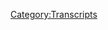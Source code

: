 {{DEFAULTSORT:
    #_TRANSCRIPT_0622:June 30-July 1, 2003
}}{{Transcript
    | title         = [[622: June 30-July 1, 2003]]
    | caption       = [https://knowledgefight.libsyn.com/622-june-30-july-1-2003 Listen to this episode on Libsyn]
    | episodeNumber = [[622: June 30-July 1, 2003|622]]
    | length        = 01:11:07
}}

{{MessageBox
    | header     = Warning: Bot Generated Content
    | text       = This transcript was automatically generated by transcription software and likely contains many mistakes and misattributions. Please check the audio for definitive quotes, attribution, and context.
    | image      = N3yvass4myg91.webp
    | imagewidth = 50px
    | id         = warning
}}

{{TranscriptBlock
    | name      = Unknown Speaker
    | timestamp = 00:00:00.000
    | text      = N-N-N-N-N-N-N-Knowledge Fight
}}

{{TranscriptBlock
    | name      = Unknown Speaker
    | timestamp = 00:00:12.960
    | text      = Dan and Jordan, I am sweating
}}

{{TranscriptBlock
    | name      = Unknown Speaker
    | timestamp = 00:00:18.039
    | text      = knowledgefight.com, it's time to pray
}}

{{TranscriptBlock
    | name      = Unknown Speaker
    | timestamp = 00:00:21.280
    | text      = I have great respect for knowledgefight
}}

{{TranscriptBlock
    | name      = Unknown Speaker
    | timestamp = 00:00:23.879
    | text      = knowledgefight
}}

{{TranscriptBlock
    | name      = Unknown Speaker
    | timestamp = 00:00:25.160
    | text      = I'm sick of them posing as if they're the good guys
}}

{{TranscriptBlock
    | name      = Unknown Speaker
    | timestamp = 00:00:27.399
    | text      = saying we are the bad guys
}}

{{TranscriptBlock
    | name      = Unknown Speaker
    | timestamp = 00:00:28.960
    | text      = knowledgefight
}}

{{TranscriptBlock
    | name      = Unknown Speaker
    | timestamp = 00:00:30.039
    | text      = Dan and Jordan, knowledgefight
}}

{{TranscriptBlock
    | name      = Unknown Speaker
    | timestamp = 00:00:32.200
    | text      = Riddle her, riddle her, riddle her
}}

{{TranscriptBlock
    | name      = Unknown Speaker
    | timestamp = 00:00:34.280
    | text      = I need, I need money
}}

{{TranscriptBlock
    | name      = Unknown Speaker
    | timestamp = 00:00:36.439
    | text      = Riddle her, riddle her, riddle her
}}

{{TranscriptBlock
    | name      = Unknown Speaker
    | timestamp = 00:00:39.359
    | text      = Andy and Kansas, Andy and Kansas
}}

{{TranscriptBlock
    | name      = Unknown Speaker
    | timestamp = 00:00:42.159
    | text      = Stop it, Andy and Kansas, Andy and Kansas
}}

{{TranscriptBlock
    | name      = Unknown Speaker
    | timestamp = 00:00:44.719
    | text      = Andy and, Andy, it's time to pray
}}

{{TranscriptBlock
    | name      = Unknown Speaker
    | timestamp = 00:00:47.119
    | text      = Andy and Kansas, you're on the air, thanks for holding
}}

{{TranscriptBlock
    | name      = Unknown Speaker
    | timestamp = 00:00:49.439
    | text      = Hello Alex, I'm a first-time caller, I'm a huge fan
}}

{{TranscriptBlock
    | name      = Unknown Speaker
    | timestamp = 00:00:51.799
    | text      = I love your room
}}

{{TranscriptBlock
    | name      = Unknown Speaker
    | timestamp = 00:00:53.000
    | text      = knowledgefight
}}

{{TranscriptBlock
    | name      = Unknown Speaker
    | timestamp = 00:00:54.079
    | text      = N-N-N-N-N-Knowledgefight.com
}}

{{TranscriptBlock
    | name      = Unknown Speaker
    | timestamp = 00:00:57.079
    | text      = I love you
}}

{{TranscriptBlock
    | name      = Unknown Speaker
    | timestamp = 00:00:59.119
    | text      = Hey everybody, welcome back to Knowledgefight, I'm Dan
}}

{{TranscriptBlock
    | name      = Unknown Speaker
    | timestamp = 00:01:01.280
    | text      = I'm Jordan
}}

{{TranscriptBlock
    | name      = Unknown Speaker
    | timestamp = 00:01:02.000
    | text      = We're a couple dudes, like to sit around, worship at the altar of Selene
}}

{{TranscriptBlock
    | name      = Unknown Speaker
    | timestamp = 00:01:04.840
    | text      = and talk a little bit about Alex Jones
}}

{{TranscriptBlock
    | name      = Unknown Speaker
    | timestamp = 00:01:07.120
    | text      = Oh indeed we are, Dan
}}

{{TranscriptBlock
    | name      = Unknown Speaker
    | timestamp = 00:01:08.760
    | text      = Jordan
}}

{{TranscriptBlock
    | name      = Unknown Speaker
    | timestamp = 00:01:09.319
    | text      = Dan!
}}

{{TranscriptBlock
    | name      = Unknown Speaker
    | timestamp = 00:01:09.840
    | text      = Jordan
}}

{{TranscriptBlock
    | name      = Unknown Speaker
    | timestamp = 00:01:10.400
    | text      = Quick question for ya
}}

{{TranscriptBlock
    | name      = Unknown Speaker
    | timestamp = 00:01:11.280
    | text      = What's up?
}}

{{TranscriptBlock
    | name      = Unknown Speaker
    | timestamp = 00:01:11.719
    | text      = What's your bright spot today?
}}

{{TranscriptBlock
    | name      = Unknown Speaker
    | timestamp = 00:01:12.680
    | text      = My bright spot today is a little bit iffy, kind of
}}

{{TranscriptBlock
    | name      = Unknown Speaker
    | timestamp = 00:01:15.079
    | text      = Um, I am not proud of this
}}

{{TranscriptBlock
    | name      = Unknown Speaker
    | timestamp = 00:01:17.359
    | text      = Um, but I decided to order Papa John's the other day
}}

{{TranscriptBlock
    | name      = Unknown Speaker
    | timestamp = 00:01:21.239
    | text      = Oh no, oh no!
}}

{{TranscriptBlock
    | name      = Unknown Speaker
    | timestamp = 00:01:23.680
    | text      = I was curious
}}

{{TranscriptBlock
    | name      = Unknown Speaker
    | timestamp = 00:01:25.040
    | text      = I hadn't had it in maybe a decade, probably haven't had Papa John's
}}

{{TranscriptBlock
    | name      = Unknown Speaker
    | timestamp = 00:01:28.719
    | text      = and I just, you know those memories of the garlic sauce?
}}

{{TranscriptBlock
    | name      = Unknown Speaker
    | timestamp = 00:01:33.239
    | text      = I don't, I have the n-word memories, but not the garlic sauce
}}

{{TranscriptBlock
    | name      = Unknown Speaker
    | timestamp = 00:01:35.959
    | text      = I don't like the man
}}

{{TranscriptBlock
    | name      = Unknown Speaker
    | timestamp = 00:01:37.680
    | text      = Certainly don't like the man, but it was the pizza that would be around in shitty places
}}

{{TranscriptBlock
    | name      = Unknown Speaker
    | timestamp = 00:01:42.599
    | text      = Oh totally
}}

{{TranscriptBlock
    | name      = Unknown Speaker
    | timestamp = 00:01:43.400
    | text      = Youth group pizza
}}

{{TranscriptBlock
    | name      = Unknown Speaker
    | timestamp = 00:01:44.359
    | text      = Youth group pizza 100, yeah
}}

{{TranscriptBlock
    | name      = Unknown Speaker
    | timestamp = 00:01:46.159
    | text      = And the garlic sauce, it just like, it sticks out in your mind, you love it
}}

{{TranscriptBlock
    | name      = Unknown Speaker
    | timestamp = 00:01:50.280
    | text      = And uh, boof, nothing lived up to
}}

{{TranscriptBlock
    | name      = Unknown Speaker
    | timestamp = 00:01:55.840
    | text      = The pizza was terrible
}}

{{TranscriptBlock
    | name      = Unknown Speaker
    | timestamp = 00:01:57.159
    | text      = Imagine, no I mean
}}

{{TranscriptBlock
    | name      = Unknown Speaker
    | timestamp = 00:01:58.200
    | text      = Uh, the crust was okay, the garlic sauce was not as good as everyone else
}}

{{TranscriptBlock
    | name      = Unknown Speaker
    | timestamp = 00:02:02.799
    | text      = The garlic butter
}}

{{TranscriptBlock
    | name      = Unknown Speaker
    | timestamp = 00:02:04.120
    | text      = When I was growing up, the Pizza Hut buffet was the height of dining
}}

{{TranscriptBlock
    | name      = Unknown Speaker
    | timestamp = 00:02:09.960
    | text      = That's the best
}}

{{TranscriptBlock
    | name      = Unknown Speaker
    | timestamp = 00:02:10.599
    | text      = Yeah, it's so good
}}

{{TranscriptBlock
    | name      = Unknown Speaker
    | timestamp = 00:02:11.599
    | text      = When Pizza Hut got rid of the buffet, it's, why?
}}

{{TranscriptBlock
    | name      = Unknown Speaker
    | timestamp = 00:02:13.719
    | text      = What's the point?
}}

{{TranscriptBlock
    | name      = Unknown Speaker
    | timestamp = 00:02:14.319
    | text      = Why even go?
}}

{{TranscriptBlock
    | name      = Unknown Speaker
    | timestamp = 00:02:14.599
    | text      = What's the point?
}}

{{TranscriptBlock
    | name      = Unknown Speaker
    | timestamp = 00:02:15.479
    | text      = Same with the KFC had a buffet for a while
}}

{{TranscriptBlock
    | name      = Unknown Speaker
    | timestamp = 00:02:17.680
    | text      = KFC's buffet was where my grandma was every Friday
}}

{{TranscriptBlock
    | name      = Unknown Speaker
    | timestamp = 00:02:21.800
    | text      = It was the best
}}

{{TranscriptBlock
    | name      = Unknown Speaker
    | timestamp = 00:02:22.759
    | text      = That was their tradition
}}

{{TranscriptBlock
    | name      = Unknown Speaker
    | timestamp = 00:02:24.560
    | text      = When Pizza Hut didn't have the buffet or anything a little bit later, we had CC's Pizza
}}

{{TranscriptBlock
    | name      = Unknown Speaker
    | timestamp = 00:02:31.319
    | text      = Oh yeah, I remember CC's Pizza
}}

{{TranscriptBlock
    | name      = Unknown Speaker
    | timestamp = 00:02:33.120
    | text      = And that was where we would go, we'd get
}}

{{TranscriptBlock
    | name      = Unknown Speaker
    | timestamp = 00:02:34.759
    | text      = That was the worst pizza
}}

{{TranscriptBlock
    | name      = Unknown Speaker
    | timestamp = 00:02:35.719
    | text      = Smoke a big blunt
}}

{{TranscriptBlock
    | name      = Unknown Speaker
    | timestamp = 00:02:36.759
    | text      = Yeah
}}

{{TranscriptBlock
    | name      = Unknown Speaker
    | timestamp = 00:02:38.159
    | text      = See how many pizzas and cinnamon rolls we could eat
}}

{{TranscriptBlock
    | name      = Unknown Speaker
    | timestamp = 00:02:40.960
    | text      = Yeah, that's what, that's what, the Pizza Hut buffet, because it's gone in your memory, you're kind of like
}}

{{TranscriptBlock
    | name      = Unknown Speaker
    | timestamp = 00:02:46.599
    | text      = That was pretty great, remember?
}}

{{TranscriptBlock
    | name      = Unknown Speaker
    | timestamp = 00:02:48.280
    | text      = CC's Pizza, garbage
}}

{{TranscriptBlock
    | name      = Unknown Speaker
    | timestamp = 00:02:50.159
    | text      = While you were there, when you were old, when you were a kid, garbage
}}

{{TranscriptBlock
    | name      = Unknown Speaker
    | timestamp = 00:02:53.840
    | text      = You think that because it's still accessible
}}

{{TranscriptBlock
    | name      = Unknown Speaker
    | timestamp = 00:02:55.919
    | text      = Like, you could actually go revisit it
}}

{{TranscriptBlock
    | name      = Unknown Speaker
    | timestamp = 00:02:59.039
    | text      = But I guess you could order a Pizza Hut pizza
}}

{{TranscriptBlock
    | name      = Unknown Speaker
    | timestamp = 00:03:01.520
    | text      = And probably, I remember that being kind of gross
}}

{{TranscriptBlock
    | name      = Unknown Speaker
    | timestamp = 00:03:04.080
    | text      = Oh, that's so gross
}}

{{TranscriptBlock
    | name      = Unknown Speaker
    | timestamp = 00:03:05.120
    | text      = Anyway, Papa John's
}}

{{TranscriptBlock
    | name      = Unknown Speaker
    | timestamp = 00:03:07.120
    | text      = Yeah
}}

{{TranscriptBlock
    | name      = Unknown Speaker
    | timestamp = 00:03:07.479
    | text      = They're terrible
}}

{{TranscriptBlock
    | name      = Unknown Speaker
    | timestamp = 00:03:09.919
    | text      = Trying new things
}}

{{TranscriptBlock
    | name      = Unknown Speaker
    | timestamp = 00:03:11.280
    | text      = My bright spot is kind of reaffirming that, I guess
}}

{{TranscriptBlock
    | name      = Unknown Speaker
    | timestamp = 00:03:13.560
    | text      = Yeah, yeah
}}

{{TranscriptBlock
    | name      = Unknown Speaker
    | timestamp = 00:03:14.319
    | text      = Anyway, what about you? What's up?
}}

{{TranscriptBlock
    | name      = Unknown Speaker
    | timestamp = 00:03:16.000
    | text      = My bright spot, Dan, is, I don't know if you've heard me talk about this before
}}

{{TranscriptBlock
    | name      = Unknown Speaker
    | timestamp = 00:03:21.639
    | text      = But there was a live-action Cowboy Bebop
}}

{{TranscriptBlock
    | name      = Unknown Speaker
    | timestamp = 00:03:24.800
    | text      = Oh, yeah, yeah, yeah
}}

{{TranscriptBlock
    | name      = Unknown Speaker
    | timestamp = 00:03:25.800
    | text      = So it came out, and I've watched all of it
}}

{{TranscriptBlock
    | name      = Unknown Speaker
    | timestamp = 00:03:28.240
    | text      = It is a bright spot
}}

{{TranscriptBlock
    | name      = Unknown Speaker
    | timestamp = 00:03:29.599
    | text      = Nice
}}

{{TranscriptBlock
    | name      = Unknown Speaker
    | timestamp = 00:03:30.039
    | text      = Because John Cho as Spike is incredible
}}

{{TranscriptBlock
    | name      = Unknown Speaker
    | timestamp = 00:03:34.560
    | text      = Everything else is kind of so-so
}}

{{TranscriptBlock
    | name      = Unknown Speaker
    | timestamp = 00:03:36.599
    | text      = Yoko Kanno upped it another level
}}

{{TranscriptBlock
    | name      = Unknown Speaker
    | timestamp = 00:03:39.560
    | text      = I like that John Cho quite a bit
}}

{{TranscriptBlock
    | name      = Unknown Speaker
    | timestamp = 00:03:41.080
    | text      = Oh, he's great
}}

{{TranscriptBlock
    | name      = Unknown Speaker
    | timestamp = 00:03:41.680
    | text      = Yeah
}}

{{TranscriptBlock
    | name      = Unknown Speaker
    | timestamp = 00:03:42.159
    | text      = But they did
}}

{{TranscriptBlock
    | name      = Unknown Speaker
    | timestamp = 00:03:43.080
    | text      = To think he started as one of, the most guys
}}

{{TranscriptBlock
    | name      = Unknown Speaker
    | timestamp = 00:03:45.800
    | text      = Yeah, yeah, yeah
}}

{{TranscriptBlock
    | name      = Unknown Speaker
    | timestamp = 00:03:46.400
    | text      = In American Pie
}}

{{TranscriptBlock
    | name      = Unknown Speaker
    | timestamp = 00:03:47.319
    | text      = Oh, really? That's right
}}

{{TranscriptBlock
    | name      = Unknown Speaker
    | timestamp = 00:03:48.919
    | text      = Holy shit
}}

{{TranscriptBlock
    | name      = Unknown Speaker
    | timestamp = 00:03:49.840
    | text      = To think he started there, and then he went to Harold and Kumar
}}

{{TranscriptBlock
    | name      = Unknown Speaker
    | timestamp = 00:03:52.840
    | text      = And then, he's a really good actor
}}

{{TranscriptBlock
    | name      = Unknown Speaker
    | timestamp = 00:03:55.240
    | text      = He's great, yeah
}}

{{TranscriptBlock
    | name      = Unknown Speaker
    | timestamp = 00:03:56.400
    | text      = He's even good in that Flash Forward show
}}

{{TranscriptBlock
    | name      = Unknown Speaker
    | timestamp = 00:03:59.639
    | text      = That was a disaster
}}

{{TranscriptBlock
    | name      = Unknown Speaker
    | timestamp = 00:04:00.599
    | text      = But the problem with it, and the reason that the whole show is garbage
}}

{{TranscriptBlock
    | name      = Unknown Speaker
    | timestamp = 00:04:05.080
    | text      = Is because they did my man Vicious and Julia Dirty
}}

{{TranscriptBlock
    | name      = Unknown Speaker
    | timestamp = 00:04:08.800
    | text      = Oh, no
}}

{{TranscriptBlock
    | name      = Unknown Speaker
    | timestamp = 00:04:09.240
    | text      = They suck in this show
}}

{{TranscriptBlock
    | name      = Unknown Speaker
    | timestamp = 00:04:12.159
    | text      = Those are characters?
}}

{{TranscriptBlock
    | name      = Unknown Speaker
    | timestamp = 00:04:13.000
    | text      = Yeah, yeah
}}

{{TranscriptBlock
    | name      = Unknown Speaker
    | timestamp = 00:04:13.680
    | text      = In the original show, you meet Julia only at the very end
}}

{{TranscriptBlock
    | name      = Unknown Speaker
    | timestamp = 00:04:17.560
    | text      = And she's awesome
}}

{{TranscriptBlock
    | name      = Unknown Speaker
    | timestamp = 00:04:18.959
    | text      = The first time you meet her, because she's the long-lost love interest
}}

{{TranscriptBlock
    | name      = Unknown Speaker
    | timestamp = 00:04:23.399
    | text      = The one that got away in a horrible death incident kind of situation
}}

{{TranscriptBlock
    | name      = Unknown Speaker
    | timestamp = 00:04:27.920
    | text      = And then she shows up, riding a car, getting chased by bad guys
}}

{{TranscriptBlock
    | name      = Unknown Speaker
    | timestamp = 00:04:32.279
    | text      = And then firing back, and then Faye jumps in
}}

{{TranscriptBlock
    | name      = Unknown Speaker
    | timestamp = 00:04:34.120
    | text      = And they're a badass Thelma and Louise instantly
}}

{{TranscriptBlock
    | name      = Unknown Speaker
    | timestamp = 00:04:37.319
    | text      = You love Julia
}}

{{TranscriptBlock
    | name      = Unknown Speaker
    | timestamp = 00:04:38.480
    | text      = Great
}}

{{TranscriptBlock
    | name      = Unknown Speaker
    | timestamp = 00:04:38.920
    | text      = In this show, she's like
}}

{{TranscriptBlock
    | name      = Unknown Speaker
    | timestamp = 00:04:40.439
    | text      = Oh, save me all this, and then Vicious, Vicious is the shark from Jaws
}}

{{TranscriptBlock
    | name      = Unknown Speaker
    | timestamp = 00:04:45.120
    | text      = You only see him when someone's about to get their head cut off
}}

{{TranscriptBlock
    | name      = Unknown Speaker
    | timestamp = 00:04:47.920
    | text      = His name's Vicious
}}

{{TranscriptBlock
    | name      = Unknown Speaker
    | timestamp = 00:04:48.759
    | text      = His name's Vicious, right?
}}

{{TranscriptBlock
    | name      = Unknown Speaker
    | timestamp = 00:04:50.480
    | text      = In this show, he's like
}}

{{TranscriptBlock
    | name      = Unknown Speaker
    | timestamp = 00:04:51.800
    | text      = Oh, I'm gonna help you, Julia
}}

{{TranscriptBlock
    | name      = Unknown Speaker
    | timestamp = 00:04:53.639
    | text      = It's awful, it's awful
}}

{{TranscriptBlock
    | name      = Unknown Speaker
    | timestamp = 00:04:55.560
    | text      = They ruined it
}}

{{TranscriptBlock
    | name      = Unknown Speaker
    | timestamp = 00:04:56.319
    | text      = I'm sorry
}}

{{TranscriptBlock
    | name      = Unknown Speaker
    | timestamp = 00:04:57.040
    | text      = They ruined it, but otherwise, the show's great
}}

{{TranscriptBlock
    | name      = Unknown Speaker
    | timestamp = 00:04:58.879
    | text      = Okay
}}

{{TranscriptBlock
    | name      = Unknown Speaker
    | timestamp = 00:05:00.439
    | text      = I feel like I'm not gonna watch it based on
}}

{{TranscriptBlock
    | name      = Unknown Speaker
    | timestamp = 00:05:02.079
    | text      = Don't watch it, it's garbage
}}

{{TranscriptBlock
    | name      = Unknown Speaker
    | timestamp = 00:05:03.720
    | text      = Alright
}}

{{TranscriptBlock
    | name      = Unknown Speaker
    | timestamp = 00:05:05.040
    | text      = So, Jordan, today we have an episode from the past to discuss
}}

{{TranscriptBlock
    | name      = Unknown Speaker
    | timestamp = 00:05:09.759
    | text      = This is an episode of June 30th and July 1st, 2003
}}

{{TranscriptBlock
    | name      = Unknown Speaker
    | timestamp = 00:05:14.399
    | text      = Alright
}}

{{TranscriptBlock
    | name      = Unknown Speaker
    | timestamp = 00:05:15.839
    | text      = This is a monumental episode, I must say
}}

{{TranscriptBlock
    | name      = Unknown Speaker
    | timestamp = 00:05:19.079
    | text      = Because a wrench gets thrown into the gears, as it were, of some things that we've been tracking in the past
}}

{{TranscriptBlock
    | name      = Unknown Speaker
    | timestamp = 00:05:26.639
    | text      = We may have been a little wrong about some things
}}

{{TranscriptBlock
    | name      = Unknown Speaker
    | timestamp = 00:05:30.920
    | text      = And we will find out about that here today
}}

{{TranscriptBlock
    | name      = Unknown Speaker
    | timestamp = 00:05:32.759
    | text      = But first, let's say hello to some new wonks
}}

{{TranscriptBlock
    | name      = Unknown Speaker
    | timestamp = 00:05:36.480
    | text      = So first, Jenny Bento, thank you so much
}}

{{TranscriptBlock
    | name      = Unknown Speaker
    | timestamp = 00:05:38.920
    | text      = You are now a policy wonk
}}

{{TranscriptBlock
    | name      = Unknown Speaker
    | timestamp = 00:05:40.160
    | text      = I'm a policy wonk
}}

{{TranscriptBlock
    | name      = Unknown Speaker
    | timestamp = 00:05:41.079
    | text      = Thanks, Jenny
}}

{{TranscriptBlock
    | name      = Unknown Speaker
    | timestamp = 00:05:41.800
    | text      = Thank you
}}

{{TranscriptBlock
    | name      = Unknown Speaker
    | timestamp = 00:05:42.399
    | text      = Next, Nessie, the disciple of Lady Selene, thank you so much
}}

{{TranscriptBlock
    | name      = Unknown Speaker
    | timestamp = 00:05:45.319
    | text      = You are now a policy wonk
}}

{{TranscriptBlock
    | name      = Unknown Speaker
    | timestamp = 00:05:46.720
    | text      = I'm a policy wonk
}}

{{TranscriptBlock
    | name      = Unknown Speaker
    | timestamp = 00:05:47.680
    | text      = Thanks, Nessie
}}

{{TranscriptBlock
    | name      = Unknown Speaker
    | timestamp = 00:05:48.560
    | text      = Thank you, next, congratulations, Alex and Trevor, on your engagement
}}

{{TranscriptBlock
    | name      = Unknown Speaker
    | timestamp = 00:05:51.519
    | text      = I love you, this is Jess!
}}

{{TranscriptBlock
    | name      = Unknown Speaker
    | timestamp = 00:05:52.800
    | text      = Exclamation point, thank you so much
}}

{{TranscriptBlock
    | name      = Unknown Speaker
    | timestamp = 00:05:54.279
    | text      = You are now a policy wonk
}}

{{TranscriptBlock
    | name      = Unknown Speaker
    | timestamp = 00:05:55.600
    | text      = I'm a policy wonk
}}

{{TranscriptBlock
    | name      = Unknown Speaker
    | timestamp = 00:05:56.680
    | text      = Thanks, Jess
}}

{{TranscriptBlock
    | name      = Unknown Speaker
    | timestamp = 00:05:57.560
    | text      = Thank you, next, Mr. Toad loves double layered carrot cake
}}

{{TranscriptBlock
    | name      = Unknown Speaker
    | timestamp = 00:06:00.600
    | text      = Thank you so much, you are now a policy wonk
}}

{{TranscriptBlock
    | name      = Unknown Speaker
    | timestamp = 00:06:02.720
    | text      = I'm a policy wonk
}}

{{TranscriptBlock
    | name      = Unknown Speaker
    | timestamp = 00:06:03.680
    | text      = Thank you very much, Mr. Toad
}}

{{TranscriptBlock
    | name      = Unknown Speaker
    | timestamp = 00:06:05.040
    | text      = I'm really worried that sometimes, like, names like that, that I've, like
}}

{{TranscriptBlock
    | name      = Unknown Speaker
    | timestamp = 00:06:08.639
    | text      = Right
}}

{{TranscriptBlock
    | name      = Unknown Speaker
    | timestamp = 00:06:09.120
    | text      = I've triggered an assassin or something
}}

{{TranscriptBlock
    | name      = Unknown Speaker
    | timestamp = 00:06:11.399
    | text      = Like, that's a code word
}}

{{TranscriptBlock
    | name      = Unknown Speaker
    | timestamp = 00:06:13.360
    | text      = There's a sleeper agent somewhere
}}

{{TranscriptBlock
    | name      = Unknown Speaker
    | timestamp = 00:06:15.040
    | text      = Right, you have to read the first letter of each of the names in order to get the actual message
}}

{{TranscriptBlock
    | name      = Unknown Speaker
    | timestamp = 00:06:20.000
    | text      = I'm very worried sometimes when people send me very cryptic names
}}

{{TranscriptBlock
    | name      = Unknown Speaker
    | timestamp = 00:06:24.279
    | text      = We got a technocrat to say hello to, so Sludge Factory, hello and thank you, you are now a technocrat
}}

{{TranscriptBlock
    | name      = Unknown Speaker
    | timestamp = 00:06:29.399
    | text      = I'm a policy wonk
}}

{{TranscriptBlock
    | name      = Unknown Speaker
    | timestamp = 00:06:30.600
    | text      = Crikey, mate, that's fantastic, have yourself a brew
}}

{{TranscriptBlock
    | name      = Unknown Speaker
    | timestamp = 00:06:33.639
    | text      = How's your 401k doing, bro?
}}

{{TranscriptBlock
    | name      = Unknown Speaker
    | timestamp = 00:06:35.160
    | text      = Alright, we gotta go full tilt boogie on this Watson, alright?
}}

{{TranscriptBlock
    | name      = Unknown Speaker
    | timestamp = 00:06:37.959
    | text      = Let's just get down to business
}}

{{TranscriptBlock
    | name      = Unknown Speaker
    | timestamp = 00:06:39.160
    | text      = We ain't making that money off that heroin
}}

{{TranscriptBlock
    | name      = Unknown Speaker
    | timestamp = 00:06:41.240
    | text      = Why are you pimps so good?
}}

{{TranscriptBlock
    | name      = Unknown Speaker
    | timestamp = 00:06:42.959
    | text      = My neck is freakishly large
}}

{{TranscriptBlock
    | name      = Unknown Speaker
    | timestamp = 00:06:44.920
    | text      = I declare info war on you
}}

{{TranscriptBlock
    | name      = Unknown Speaker
    | timestamp = 00:06:47.600
    | text      = So, we jump in here, end of the month, June the 30th
}}

{{TranscriptBlock
    | name      = Unknown Speaker
    | timestamp = 00:06:52.920
    | text      = Yes
}}

{{TranscriptBlock
    | name      = Unknown Speaker
    | timestamp = 00:06:53.319
    | text      = The day is the 30th
}}

{{TranscriptBlock
    | name      = Unknown Speaker
    | timestamp = 00:06:55.120
    | text      = That's 6-30, 03
}}

{{TranscriptBlock
    | name      = Unknown Speaker
    | timestamp = 00:06:57.959
    | text      = 03
}}

{{TranscriptBlock
    | name      = Unknown Speaker
    | timestamp = 00:06:58.480
    | text      = Gotcha
}}

{{TranscriptBlock
    | name      = Unknown Speaker
    | timestamp = 00:06:59.199
    | text      = Three years after Y2K
}}

{{TranscriptBlock
    | name      = Unknown Speaker
    | timestamp = 00:07:03.920
    | text      = We start at the beginning of the episode here
}}

{{TranscriptBlock
    | name      = Unknown Speaker
    | timestamp = 00:07:05.560
    | text      = and Alex announces a guest that he's going to have, which is really bizarre
}}

{{TranscriptBlock
    | name      = Unknown Speaker
    | timestamp = 00:07:11.079
    | text      = Yeah
}}

{{TranscriptBlock
    | name      = Unknown Speaker
    | timestamp = 00:07:11.600
    | text      = Coming up in about 30 minutes, Mike Hansen, who's done camera work for me and worked on my TV show here in Austin
}}

{{TranscriptBlock
    | name      = Unknown Speaker
    | timestamp = 00:07:17.839
    | text      = is gonna be joining me, he runs a fireworks stand trying to raise money for his run
}}

{{TranscriptBlock
    | name      = Unknown Speaker
    | timestamp = 00:07:23.360
    | text      = for political office here in Austin, this time as a county constable
}}

{{TranscriptBlock
    | name      = Unknown Speaker
    | timestamp = 00:07:28.800
    | text      = He's running for constable
}}

{{TranscriptBlock
    | name      = Unknown Speaker
    | timestamp = 00:07:29.879
    | text      = Constable?
}}

{{TranscriptBlock
    | name      = Unknown Speaker
    | timestamp = 00:07:30.680
    | text      = Yep
}}

{{TranscriptBlock
    | name      = Unknown Speaker
    | timestamp = 00:07:31.240
    | text      = Is that a thing you can be still?
}}

{{TranscriptBlock
    | name      = Unknown Speaker
    | timestamp = 00:07:32.279
    | text      = It is, yeah
}}

{{TranscriptBlock
    | name      = Unknown Speaker
    | timestamp = 00:07:33.399
    | text      = You like deliver summonses and stuff like that
}}

{{TranscriptBlock
    | name      = Unknown Speaker
    | timestamp = 00:07:35.920
    | text      = I think you can do traffic stops
}}

{{TranscriptBlock
    | name      = Unknown Speaker
    | timestamp = 00:07:37.839
    | text      = If you're a constable
}}

{{TranscriptBlock
    | name      = Unknown Speaker
    | timestamp = 00:07:38.920
    | text      = I think so, yeah
}}

{{TranscriptBlock
    | name      = Unknown Speaker
    | timestamp = 00:07:39.800
    | text      = I think you can give people tickets, in Texas at least
}}

{{TranscriptBlock
    | name      = Unknown Speaker
    | timestamp = 00:07:42.079
    | text      = Alright, I mean, can you also work for Scotland Yard?
}}

{{TranscriptBlock
    | name      = Unknown Speaker
    | timestamp = 00:07:44.879
    | text      = Yes
}}

{{TranscriptBlock
    | name      = Unknown Speaker
    | timestamp = 00:07:45.279
    | text      = Okay, good
}}

{{TranscriptBlock
    | name      = Unknown Speaker
    | timestamp = 00:07:45.839
    | text      = So, Alex's cameraman, Mike Hansen
}}

{{TranscriptBlock
    | name      = Unknown Speaker
    | timestamp = 00:07:49.639
    | text      = He's the guy who went along with Alex and Jon Ronson to Bohemian Grove
}}

{{TranscriptBlock
    | name      = Unknown Speaker
    | timestamp = 00:07:54.959
    | text      = Alex's longtime buddy and noted weirdo
}}

{{TranscriptBlock
    | name      = Unknown Speaker
    | timestamp = 00:07:59.360
    | text      = Apparently, he is running a giant fireworks stand in order to fund his run for constable
}}

{{TranscriptBlock
    | name      = Unknown Speaker
    | timestamp = 00:08:06.879
    | text      = Right
}}

{{TranscriptBlock
    | name      = Unknown Speaker
    | timestamp = 00:08:07.279
    | text      = And apparently he also has a little bit of a history of failing to run for offices in the past
}}

{{TranscriptBlock
    | name      = Unknown Speaker
    | timestamp = 00:08:12.879
    | text      = He seems to fancy himself a bit of a political also-ran
}}

{{TranscriptBlock
    | name      = Unknown Speaker
    | timestamp = 00:08:17.759
    | text      = Well, I think what's strange about that is that despite constable being a thoroughly British word
}}

{{TranscriptBlock
    | name      = Unknown Speaker
    | timestamp = 00:08:24.120
    | text      = I don't think there's a more American thing you can do than run a fireworks stand
}}

{{TranscriptBlock
    | name      = Unknown Speaker
    | timestamp = 00:08:28.319
    | text      = Running to become a constable
}}

{{TranscriptBlock
    | name      = Unknown Speaker
    | timestamp = 00:08:29.839
    | text      = Yeah
}}

{{TranscriptBlock
    | name      = Unknown Speaker
    | timestamp = 00:08:30.240
    | text      = That's the most American, that's the Declaration of Independence
}}

{{TranscriptBlock
    | name      = Unknown Speaker
    | timestamp = 00:08:33.480
    | text      = It's not their fireworks stand, it's someone else's
}}

{{TranscriptBlock
    | name      = Unknown Speaker
    | timestamp = 00:08:37.000
    | text      = Okay
}}

{{TranscriptBlock
    | name      = Unknown Speaker
    | timestamp = 00:08:37.320
    | text      = I think
}}

{{TranscriptBlock
    | name      = Unknown Speaker
    | timestamp = 00:08:38.320
    | text      = And quite honestly, he might just have a job at this fireworks stand
}}

{{TranscriptBlock
    | name      = Unknown Speaker
    | timestamp = 00:08:42.000
    | text      = Right
}}

{{TranscriptBlock
    | name      = Unknown Speaker
    | timestamp = 00:08:42.320
    | text      = I don't know
}}

{{TranscriptBlock
    | name      = Unknown Speaker
    | timestamp = 00:08:43.639
    | text      = So, the story that Mike is gonna come on and tell is that he heard some noises in the night
}}

{{TranscriptBlock
    | name      = Unknown Speaker
    | timestamp = 00:08:50.480
    | text      = Because he also apparently sleeps at the fireworks stand
}}

{{TranscriptBlock
    | name      = Unknown Speaker
    | timestamp = 00:08:54.600
    | text      = Not sure
}}

{{TranscriptBlock
    | name      = Unknown Speaker
    | timestamp = 00:08:55.480
    | text      = Okay, alright
}}

{{TranscriptBlock
    | name      = Unknown Speaker
    | timestamp = 00:08:55.960
    | text      = He heard some noises in the night and he thought it was like an animal or something
}}

{{TranscriptBlock
    | name      = Unknown Speaker
    | timestamp = 00:08:59.519
    | text      = Sure
}}

{{TranscriptBlock
    | name      = Unknown Speaker
    | timestamp = 00:08:59.840
    | text      = So he grabbed his gun and ran out in his underwear and found people robbing the place
}}

{{TranscriptBlock
    | name      = Unknown Speaker
    | timestamp = 00:09:07.440
    | text      = Okay
}}

{{TranscriptBlock
    | name      = Unknown Speaker
    | timestamp = 00:09:07.720
    | text      = And so he held two of the three of them at gunpoint
}}

{{TranscriptBlock
    | name      = Unknown Speaker
    | timestamp = 00:09:10.000
    | text      = Okay
}}

{{TranscriptBlock
    | name      = Unknown Speaker
    | timestamp = 00:09:10.480
    | text      = And then got the police to come and they arrested him
}}

{{TranscriptBlock
    | name      = Unknown Speaker
    | timestamp = 00:09:12.799
    | text      = Wow
}}

{{TranscriptBlock
    | name      = Unknown Speaker
    | timestamp = 00:09:13.360
    | text      = And so they're thrilled because this is a good guy with a gun
}}

{{TranscriptBlock
    | name      = Unknown Speaker
    | timestamp = 00:09:17.919
    | text      = Oh, totally
}}

{{TranscriptBlock
    | name      = Unknown Speaker
    | timestamp = 00:09:18.879
    | text      = Absolutely
}}

{{TranscriptBlock
    | name      = Unknown Speaker
    | timestamp = 00:09:19.639
    | text      = This is a man who deserves to be constable
}}

{{TranscriptBlock
    | name      = Unknown Speaker
    | timestamp = 00:09:21.519
    | text      = Right
}}

{{TranscriptBlock
    | name      = Unknown Speaker
    | timestamp = 00:09:21.879
    | text      = So they, it might be Spawn-Con for his run for constable
}}

{{TranscriptBlock
    | name      = Unknown Speaker
    | timestamp = 00:09:29.159
    | text      = Yeah, it's a boring interview and Mike Hanson just tells the story and guess what?
}}

{{TranscriptBlock
    | name      = Unknown Speaker
    | timestamp = 00:09:34.600
    | text      = He comes back like two days later and tells the same story
}}

{{TranscriptBlock
    | name      = Unknown Speaker
    | timestamp = 00:09:37.919
    | text      = It's ridiculous
}}

{{TranscriptBlock
    | name      = Unknown Speaker
    | timestamp = 00:09:39.879
    | text      = It's a good story
}}

{{TranscriptBlock
    | name      = Unknown Speaker
    | timestamp = 00:09:40.919
    | text      = It is
}}

{{TranscriptBlock
    | name      = Unknown Speaker
    | timestamp = 00:09:41.519
    | text      = It's a good story
}}

{{TranscriptBlock
    | name      = Unknown Speaker
    | timestamp = 00:09:43.399
    | text      = So we got some news out of the UK here from an article in an outlet called The Scots
}}

{{TranscriptBlock
    | name      = Unknown Speaker
    | timestamp = 00:09:51.120
    | text      = The Scotsman
}}

{{TranscriptBlock
    | name      = Unknown Speaker
    | timestamp = 00:09:52.120
    | text      = They've appointed Hanson as constable
}}

{{TranscriptBlock
    | name      = Unknown Speaker
    | timestamp = 00:09:54.240
    | text      = I wish
}}

{{TranscriptBlock
    | name      = Unknown Speaker
    | timestamp = 00:09:55.360
    | text      = Interesting Scotsman story about paganism exploding in the United Kingdom and there's a photograph
}}

{{TranscriptBlock
    | name      = Unknown Speaker
    | timestamp = 00:10:01.720
    | text      = we've had to blur which you can link through to the original Scotsman article with a giant
}}

{{TranscriptBlock
    | name      = Unknown Speaker
    | timestamp = 00:10:07.039
    | text      = satanic orgy going on basically, they're all dancing around naked and it's becoming the
}}

{{TranscriptBlock
    | name      = Unknown Speaker
    | timestamp = 00:10:14.840
    | text      = fashionable thing, you know, the young people are all getting involved and they burn effigies
}}

{{TranscriptBlock
    | name      = Unknown Speaker
    | timestamp = 00:10:19.240
    | text      = and carry out these druid rituals
}}

{{TranscriptBlock
    | name      = Unknown Speaker
    | timestamp = 00:10:23.080
    | text      = Sure
}}

{{TranscriptBlock
    | name      = Unknown Speaker
    | timestamp = 00:10:23.799
    | text      = And they claim it's all fun and it's no big deal and they admit Harry Potter has helped
}}

{{TranscriptBlock
    | name      = Unknown Speaker
    | timestamp = 00:10:27.440
    | text      = promote this and now it's the fastest growing religion in the United Kingdom but they're
}}

{{TranscriptBlock
    | name      = Unknown Speaker
    | timestamp = 00:10:31.440
    | text      = also having a problem with people's dogs, cats and horses being stolen and being found
}}

{{TranscriptBlock
    | name      = Unknown Speaker
    | timestamp = 00:10:36.679
    | text      = with their hearts cut out
}}

{{TranscriptBlock
    | name      = Unknown Speaker
    | timestamp = 00:10:37.799
    | text      = Wait
}}

{{TranscriptBlock
    | name      = Unknown Speaker
    | timestamp = 00:10:38.320
    | text      = Their intestines cut out in satanic rituals but the Wiccans say that's not us
}}

{{TranscriptBlock
    | name      = Unknown Speaker
    | timestamp = 00:10:42.200
    | text      = Sure
}}

{{TranscriptBlock
    | name      = Unknown Speaker
    | timestamp = 00:10:42.799
    | text      = I failed to find evidence of this
}}

{{TranscriptBlock
    | name      = Unknown Speaker
    | timestamp = 00:10:46.080
    | text      = Also I think the fastest growing religion at this point is definitely Islaf
}}

{{TranscriptBlock
    | name      = Unknown Speaker
    | timestamp = 00:10:49.799
    | text      = Yeah, either that or, well in the UK, yes
}}

{{TranscriptBlock
    | name      = Unknown Speaker
    | timestamp = 00:10:53.320
    | text      = In the UK it's probably Harry Potterism
}}

{{TranscriptBlock
    | name      = Unknown Speaker
    | timestamp = 00:10:58.639
    | text      = I just want to say, and I want to get this out there, okay?
}}

{{TranscriptBlock
    | name      = Unknown Speaker
    | timestamp = 00:11:02.320
    | text      = Dancing around naked is a long way from an orgy
}}

{{TranscriptBlock
    | name      = Unknown Speaker
    | timestamp = 00:11:05.279
    | text      = True
}}

{{TranscriptBlock
    | name      = Unknown Speaker
    | timestamp = 00:11:06.279
    | text      = Okay, now it's not as far away from an orgy as dancing around with your clothes on
}}

{{TranscriptBlock
    | name      = Unknown Speaker
    | timestamp = 00:11:09.360
    | text      = Sure
}}

{{TranscriptBlock
    | name      = Unknown Speaker
    | timestamp = 00:11:10.000
    | text      = But it is still farther away than an orgy, you know, it takes a while to get to orgy
}}

{{TranscriptBlock
    | name      = Unknown Speaker
    | timestamp = 00:11:14.759
    | text      = There's a couple steps that are still required after this point
}}

{{TranscriptBlock
    | name      = Unknown Speaker
    | timestamp = 00:11:17.120
    | text      = Yeah
}}

{{TranscriptBlock
    | name      = Unknown Speaker
    | timestamp = 00:11:18.120
    | text      = I agree, I agree, Alex doesn't deal with that and whatever, so apparently there's a lot
}}

{{TranscriptBlock
    | name      = Unknown Speaker
    | timestamp = 00:11:22.399
    | text      = of animals that are going missing, I don't have a citation on any of this
}}

{{TranscriptBlock
    | name      = Unknown Speaker
    | timestamp = 00:11:26.600
    | text      = None?
}}

{{TranscriptBlock
    | name      = Unknown Speaker
    | timestamp = 00:11:27.120
    | text      = I think it's just sort of satanic panic adjacent nonsense
}}

{{TranscriptBlock
    | name      = Unknown Speaker
    | timestamp = 00:11:30.360
    | text      = Sounds like it
}}

{{TranscriptBlock
    | name      = Unknown Speaker
    | timestamp = 00:11:31.799
    | text      = So Alex has a commercial that he plays on this show that I found a little out of place
}}

{{TranscriptBlock
    | name      = Unknown Speaker
    | timestamp = 00:11:36.879
    | text      = I'll see if you can tell why
}}

{{TranscriptBlock
    | name      = Unknown Speaker
    | timestamp = 00:11:39.200
    | text      = I'm Patrick T. Parker for Barclay Financial, right now we're recommending the purchase
}}

{{TranscriptBlock
    | name      = Unknown Speaker
    | timestamp = 00:11:43.720
    | text      = of euro currency call options
}}

{{TranscriptBlock
    | name      = Unknown Speaker
    | timestamp = 00:11:45.919
    | text      = The budget and trade deficits are going through the roof
}}

{{TranscriptBlock
    | name      = Unknown Speaker
    | timestamp = 00:11:48.159
    | text      = The dollar is dropping worldwide
}}

{{TranscriptBlock
    | name      = Unknown Speaker
    | timestamp = 00:11:50.360
    | text      = Could the euro be poised to move higher?
}}

{{TranscriptBlock
    | name      = Unknown Speaker
    | timestamp = 00:11:52.399
    | text      = We think so
}}

{{TranscriptBlock
    | name      = Unknown Speaker
    | timestamp = 00:11:53.279
    | text      = For a free special market report on the euro currency call Barclay Financial right now
}}

{{TranscriptBlock
    | name      = Unknown Speaker
    | timestamp = 00:11:57.600
    | text      = Call 800-348-4100, that's 800-348-4100
}}

{{TranscriptBlock
    | name      = Unknown Speaker
    | timestamp = 00:12:02.759
    | text      = What?
}}

{{TranscriptBlock
    | name      = Unknown Speaker
    | timestamp = 00:12:03.759
    | text      = What?
}}

{{TranscriptBlock
    | name      = Unknown Speaker
    | timestamp = 00:12:04.759
    | text      = Uh, invest in the euro, says the most nationalist man there's ever been
}}

{{TranscriptBlock
    | name      = Unknown Speaker
    | timestamp = 00:12:10.279
    | text      = Invest in the euro, guy who thinks the EU is evil
}}

{{TranscriptBlock
    | name      = Unknown Speaker
    | timestamp = 00:12:13.960
    | text      = Yeah, and also that's not, like a call option means you think it's gonna go, you know, that
}}

{{TranscriptBlock
    | name      = Unknown Speaker
    | timestamp = 00:12:18.440
    | text      = you could be shorting it, right?
}}

{{TranscriptBlock
    | name      = Unknown Speaker
    | timestamp = 00:12:20.320
    | text      = That would be ideologically consistent, you'd be like the anti-soros shorting the globalists
}}

{{TranscriptBlock
    | name      = Unknown Speaker
    | timestamp = 00:12:27.519
    | text      = That's not what they're recommending though, they're saying the euro's poised to rise
}}

{{TranscriptBlock
    | name      = Unknown Speaker
    | timestamp = 00:12:33.919
    | text      = Yeah I thought that was very very strange
}}

{{TranscriptBlock
    | name      = Unknown Speaker
    | timestamp = 00:12:36.720
    | text      = I heard that and I'm like, you see, you have like, herb companies that are trying to save
}}

{{TranscriptBlock
    | name      = Unknown Speaker
    | timestamp = 00:12:42.879
    | text      = the Christian remnant in America
}}

{{TranscriptBlock
    | name      = Unknown Speaker
    | timestamp = 00:12:44.639
    | text      = Sure, sure
}}

{{TranscriptBlock
    | name      = Unknown Speaker
    | timestamp = 00:12:45.639
    | text      = You have the weird thing, or the weird box, or whatever the fuck that guy is
}}

{{TranscriptBlock
    | name      = Unknown Speaker
    | timestamp = 00:12:49.720
    | text      = Wow, it's a great box
}}

{{TranscriptBlock
    | name      = Unknown Speaker
    | timestamp = 00:12:52.240
    | text      = The freak box, you got the, now you're selling euros?
}}

{{TranscriptBlock
    | name      = Unknown Speaker
    | timestamp = 00:12:56.320
    | text      = What is going on?
}}

{{TranscriptBlock
    | name      = Unknown Speaker
    | timestamp = 00:12:57.320
    | text      = This is ridiculous
}}

{{TranscriptBlock
    | name      = Unknown Speaker
    | timestamp = 00:12:58.480
    | text      = I can't imagine somebody hearing a commercial from a financial group about buying or selling
}}

{{TranscriptBlock
    | name      = Unknown Speaker
    | timestamp = 00:13:04.299
    | text      = stock and thinking, well obviously they want me to make money
}}

{{TranscriptBlock
    | name      = Unknown Speaker
    | timestamp = 00:13:07.759
    | text      = Yeah, I better call and get more info
}}

{{TranscriptBlock
    | name      = Unknown Speaker
    | timestamp = 00:13:09.279
    | text      = Yeah, that's, yeah of course
}}

{{TranscriptBlock
    | name      = Unknown Speaker
    | timestamp = 00:13:10.840
    | text      = These people are really interested in strangers making money
}}

{{TranscriptBlock
    | name      = Unknown Speaker
    | timestamp = 00:13:14.240
    | text      = They've got my best interests in mind
}}

{{TranscriptBlock
    | name      = Unknown Speaker
    | timestamp = 00:13:16.399
    | text      = Yeah, for sure
}}

{{TranscriptBlock
    | name      = Unknown Speaker
    | timestamp = 00:13:18.559
    | text      = So Alex gets this call from a guy, they're discussing, this is in the context of the
}}

{{TranscriptBlock
    | name      = Unknown Speaker
    | timestamp = 00:13:25.279
    | text      = night before the caller and Alex I believe, both of them, had seen a documentary about
}}

{{TranscriptBlock
    | name      = Unknown Speaker
    | timestamp = 00:13:30.960
    | text      = like ancient Greece
}}

{{TranscriptBlock
    | name      = Unknown Speaker
    | timestamp = 00:13:31.960
    | text      = Right
}}

{{TranscriptBlock
    | name      = Unknown Speaker
    | timestamp = 00:13:32.960
    | text      = So Sparta is on the mind, and this is where we jump in with this call
}}

{{TranscriptBlock
    | name      = Unknown Speaker
    | timestamp = 00:13:38.840
    | text      = On all of our military vehicles, going back to Gulf War 1 and even prior, we now have
}}

{{TranscriptBlock
    | name      = Unknown Speaker
    | timestamp = 00:13:43.840
    | text      = like a chevron, and this is something I've noticed on the shields of all Greeks, and
}}

{{TranscriptBlock
    | name      = Unknown Speaker
    | timestamp = 00:13:50.679
    | text      = in Greek that's the letter L, and I'm really concerned as to why we dropped the star
}}

{{TranscriptBlock
    | name      = Unknown Speaker
    | timestamp = 00:13:55.919
    | text      = What the show didn't tell you was that it was a homosexual death code
}}

{{TranscriptBlock
    | name      = Unknown Speaker
    | timestamp = 00:14:00.080
    | text      = I'm sorry
}}

{{TranscriptBlock
    | name      = Unknown Speaker
    | timestamp = 00:14:01.080
    | text      = That, that held slaves
}}

{{TranscriptBlock
    | name      = Unknown Speaker
    | timestamp = 00:14:04.559
    | text      = Now and they said this is the heart of western civilization, this is what our marines are
}}

{{TranscriptBlock
    | name      = Unknown Speaker
    | timestamp = 00:14:09.279
    | text      = modeled after
}}

{{TranscriptBlock
    | name      = Unknown Speaker
    | timestamp = 00:14:10.440
    | text      = Now the one good thing that the Spartans did say was that, you know, there wasn't a question
}}

{{TranscriptBlock
    | name      = Unknown Speaker
    | timestamp = 00:14:15.100
    | text      = of fighting and standing up for what they thought was right
}}

{{TranscriptBlock
    | name      = Unknown Speaker
    | timestamp = 00:14:17.200
    | text      = See, and I stated that
}}

{{TranscriptBlock
    | name      = Unknown Speaker
    | timestamp = 00:14:18.960
    | text      = Wow, that's what you think
}}

{{TranscriptBlock
    | name      = Unknown Speaker
    | timestamp = 00:14:19.960
    | text      = That's not a question of fighting the new world order
}}

{{TranscriptBlock
    | name      = Unknown Speaker
    | timestamp = 00:14:21.039
    | text      = If you love your family, there isn't even a question
}}

{{TranscriptBlock
    | name      = Unknown Speaker
    | timestamp = 00:14:24.639
    | text      = Now that was the only good point of the film, but I found it really disturbing to see them
}}

{{TranscriptBlock
    | name      = Unknown Speaker
    | timestamp = 00:14:29.559
    | text      = really covering up what the Spartans really were
}}

{{TranscriptBlock
    | name      = Unknown Speaker
    | timestamp = 00:14:31.639
    | text      = Oh, cover up
}}

{{TranscriptBlock
    | name      = Unknown Speaker
    | timestamp = 00:14:32.879
    | text      = Ah, they've been trying to cover up that homosexual death cult for years
}}

{{TranscriptBlock
    | name      = Unknown Speaker
    | timestamp = 00:14:37.600
    | text      = Oh my god, so the caller's making an interesting association between the military and the Greek
}}

{{TranscriptBlock
    | name      = Unknown Speaker
    | timestamp = 00:14:42.720
    | text      = letter lambda, but I think this caller is a little simplistic, about just like, ah,
}}

{{TranscriptBlock
    | name      = Unknown Speaker
    | timestamp = 00:14:47.120
    | text      = it's from the shield or whatever
}}

{{TranscriptBlock
    | name      = Unknown Speaker
    | timestamp = 00:14:49.039
    | text      = If you look into it, you'll find a bunch of fraternities and sororities that are military
}}

{{TranscriptBlock
    | name      = Unknown Speaker
    | timestamp = 00:14:53.080
    | text      = in nature that use the letter lambda in their name, and even when it's not the first letter,
}}

{{TranscriptBlock
    | name      = Unknown Speaker
    | timestamp = 00:14:57.559
    | text      = like in the case of Kappa Lambda Chi, they still refer to themselves as Lambda Men
}}

{{TranscriptBlock
    | name      = Unknown Speaker
    | timestamp = 00:15:02.559
    | text      = The first women's sorority is Lambda Beta Alpha, and they even have a side organization
}}

{{TranscriptBlock
    | name      = Unknown Speaker
    | timestamp = 00:15:07.519
    | text      = for family members and ROTC cadets called the Orchids of Lambda
}}

{{TranscriptBlock
    | name      = Unknown Speaker
    | timestamp = 00:15:12.279
    | text      = The letter Lambda has been adopted by militaries throughout Western history, largely because
}}

{{TranscriptBlock
    | name      = Unknown Speaker
    | timestamp = 00:15:16.440
    | text      = it was the symbol that was on the shield of the Spartans, not of all Greeks
}}

{{TranscriptBlock
    | name      = Unknown Speaker
    | timestamp = 00:15:21.320
    | text      = The other city-states had different letters or different symbols, and the Spartans had
}}

{{TranscriptBlock
    | name      = Unknown Speaker
    | timestamp = 00:15:26.379
    | text      = this because it was in honor of their capital city, Lacedaemion
}}

{{TranscriptBlock
    | name      = Unknown Speaker
    | timestamp = 00:15:31.480
    | text      = Due to the story of the Battle of Thermopylae and the 300 Spartans who held back the Persian
}}

{{TranscriptBlock
    | name      = Unknown Speaker
    | timestamp = 00:15:36.559
    | text      = army and Xerxes, they've become the image of efficient and successful military forces
}}

{{TranscriptBlock
    | name      = Unknown Speaker
    | timestamp = 00:15:42.840
    | text      = There's a lot of aspects to this story where the details are a bit fudged, but I'm not
}}

{{TranscriptBlock
    | name      = Unknown Speaker
    | timestamp = 00:15:46.879
    | text      = here to take away any of the achievements of Leonidas, like, let him have it
}}

{{TranscriptBlock
    | name      = Unknown Speaker
    | timestamp = 00:15:50.759
    | text      = Either way, the letter Lambda is...
}}

{{TranscriptBlock
    | name      = Unknown Speaker
    | timestamp = 00:15:53.360
    | text      = Yeah, you don't want to get sued
}}

{{TranscriptBlock
    | name      = Unknown Speaker
    | timestamp = 00:15:54.840
    | text      = Right, his estate is very powerful and litigious
}}

{{TranscriptBlock
    | name      = Unknown Speaker
    | timestamp = 00:15:57.440
    | text      = Yeah
}}

{{TranscriptBlock
    | name      = Unknown Speaker
    | timestamp = 00:15:58.440
    | text      = And that's what the L is for on the shield, litigious
}}

{{TranscriptBlock
    | name      = Unknown Speaker
    | timestamp = 00:16:01.559
    | text      = The letter Lambda has had a particular significance ever since, like, throughout Western history
}}

{{TranscriptBlock
    | name      = Unknown Speaker
    | timestamp = 00:16:05.960
    | text      = And our military uses the letter to signify which company vehicles belong to, depending
}}

{{TranscriptBlock
    | name      = Unknown Speaker
    | timestamp = 00:16:10.840
    | text      = on the direction that the Lambda is facing
}}

{{TranscriptBlock
    | name      = Unknown Speaker
    | timestamp = 00:16:13.960
    | text      = Oh, that's fun
}}

{{TranscriptBlock
    | name      = Unknown Speaker
    | timestamp = 00:16:14.960
    | text      = Yeah
}}

{{TranscriptBlock
    | name      = Unknown Speaker
    | timestamp = 00:16:15.960
    | text      = I think Alex might have a slightly elementary understanding of Spartan culture, but if his
}}

{{TranscriptBlock
    | name      = Unknown Speaker
    | timestamp = 00:16:20.039
    | text      = problems with them are that they were a homosexual death cult who had slaves, he probably wouldn't
}}

{{TranscriptBlock
    | name      = Unknown Speaker
    | timestamp = 00:16:24.679
    | text      = like Athens or any Greek city-state much more
}}

{{TranscriptBlock
    | name      = Unknown Speaker
    | timestamp = 00:16:27.799
    | text      = Yeah, that was all there
}}

{{TranscriptBlock
    | name      = Unknown Speaker
    | timestamp = 00:16:28.799
    | text      = The great hero Achilles only agrees to re-enter the Trojan War after Hector kills his lover
}}

{{TranscriptBlock
    | name      = Unknown Speaker
    | timestamp = 00:16:34.379
    | text      = Patroclus and they were mermidians
}}

{{TranscriptBlock
    | name      = Unknown Speaker
    | timestamp = 00:16:37.480
    | text      = In the Theban army, there were 150 gay male couples who formed the Sacred Band of Thebes
}}

{{TranscriptBlock
    | name      = Unknown Speaker
    | timestamp = 00:16:43.279
    | text      = And the Theban army actually defeated Sparta in the battles of Tagara and Leuchetra
}}

{{TranscriptBlock
    | name      = Unknown Speaker
    | timestamp = 00:16:50.480
    | text      = And in the process, they actually unseated Sparta as the dominant force in Greece
}}

{{TranscriptBlock
    | name      = Unknown Speaker
    | timestamp = 00:16:54.720
    | text      = There were many aspects of homosexual relationships in ancient Greece, and the fact that Spartans
}}

{{TranscriptBlock
    | name      = Unknown Speaker
    | timestamp = 00:16:59.320
    | text      = engaged in some homosexuality isn't unique to them at all
}}

{{TranscriptBlock
    | name      = Unknown Speaker
    | timestamp = 00:17:03.200
    | text      = As for them being a death cult, I'm not sure what Alex means by that, so I don't know how
}}

{{TranscriptBlock
    | name      = Unknown Speaker
    | timestamp = 00:17:06.779
    | text      = to respond
}}

{{TranscriptBlock
    | name      = Unknown Speaker
    | timestamp = 00:17:08.000
    | text      = They were a culture that prioritized military strength, but I don't know if that makes them
}}

{{TranscriptBlock
    | name      = Unknown Speaker
    | timestamp = 00:17:11.720
    | text      = a death cult
}}

{{TranscriptBlock
    | name      = Unknown Speaker
    | timestamp = 00:17:13.119
    | text      = And as for the slavery thing, Sparta definitely wasn't the only city-state doing that shit
}}

{{TranscriptBlock
    | name      = Unknown Speaker
    | timestamp = 00:17:18.319
    | text      = He pretty much all did, including Athens
}}

{{TranscriptBlock
    | name      = Unknown Speaker
    | timestamp = 00:17:20.559
    | text      = I think that Alex's view of history in this case in particular is just shaped by pop culture
}}

{{TranscriptBlock
    | name      = Unknown Speaker
    | timestamp = 00:17:25.119
    | text      = things he's seen, like movies or TV shows, because what he's saying is just dumb
}}

{{TranscriptBlock
    | name      = Unknown Speaker
    | timestamp = 00:17:29.119
    | text      = Yeah
}}

{{TranscriptBlock
    | name      = Unknown Speaker
    | timestamp = 00:17:30.119
    | text      = It does not track
}}

{{TranscriptBlock
    | name      = Unknown Speaker
    | timestamp = 00:17:31.119
    | text      = It even makes very less sense considering those Greek city-states, they weren't like
}}

{{TranscriptBlock
    | name      = Unknown Speaker
    | timestamp = 00:17:38.480
    | text      = Greece, they didn't get along very well
}}

{{TranscriptBlock
    | name      = Unknown Speaker
    | timestamp = 00:17:42.160
    | text      = Yeah, there was periods of tension
}}

{{TranscriptBlock
    | name      = Unknown Speaker
    | timestamp = 00:17:44.720
    | text      = Anyway, Alex moves on from waxing philosophical about Greek history, and, look, right now
}}

{{TranscriptBlock
    | name      = Unknown Speaker
    | timestamp = 00:17:56.000
    | text      = in 2021, we know what's going on
}}

{{TranscriptBlock
    | name      = Unknown Speaker
    | timestamp = 00:17:59.119
    | text      = Forced vaccines
}}

{{TranscriptBlock
    | name      = Unknown Speaker
    | timestamp = 00:18:00.119
    | text      = Oh, sure
}}

{{TranscriptBlock
    | name      = Unknown Speaker
    | timestamp = 00:18:01.119
    | text      = Everyone's getting forced to have vaccines
}}

{{TranscriptBlock
    | name      = Unknown Speaker
    | timestamp = 00:18:02.119
    | text      = Yeah, the Greeks knew it was gonna happen too
}}

{{TranscriptBlock
    | name      = Unknown Speaker
    | timestamp = 00:18:04.000
    | text      = Here's 2003
}}

{{TranscriptBlock
    | name      = Unknown Speaker
    | timestamp = 00:18:06.000
    | text      = Bush is creating a new $6 billion fund for forced inoculation for dozens of vaccines
}}

{{TranscriptBlock
    | name      = Unknown Speaker
    | timestamp = 00:18:11.599
    | text      = Okay, so we're just doing this over and over and over again, it's always the same
}}

{{TranscriptBlock
    | name      = Unknown Speaker
    | timestamp = 00:18:15.920
    | text      = Wow, 20 years, 20 years, this is your life for Alex would be just the same two people
}}

{{TranscriptBlock
    | name      = Unknown Speaker
    | timestamp = 00:18:24.240
    | text      = being like, this is the same clip in 2003 that you got in 2005
}}

{{TranscriptBlock
    | name      = Unknown Speaker
    | timestamp = 00:18:27.920
    | text      = Oh, look at you being scared of the same thing in a completely different context and it never
}}

{{TranscriptBlock
    | name      = Unknown Speaker
    | timestamp = 00:18:32.000
    | text      = really actually comes to pass
}}

{{TranscriptBlock
    | name      = Unknown Speaker
    | timestamp = 00:18:33.359
    | text      = His life flashes before his life, his eyes before he dies, and it's just the same clip
}}

{{TranscriptBlock
    | name      = Unknown Speaker
    | timestamp = 00:18:40.079
    | text      = over and over
}}

{{TranscriptBlock
    | name      = Unknown Speaker
    | timestamp = 00:18:41.079
    | text      = It's like a boy yelling wolf
}}

{{TranscriptBlock
    | name      = Unknown Speaker
    | timestamp = 00:18:42.400
    | text      = Yeah
}}

{{TranscriptBlock
    | name      = Unknown Speaker
    | timestamp = 00:18:43.400
    | text      = That's it, it's just, it's metaphorically that
}}

{{TranscriptBlock
    | name      = Unknown Speaker
    | timestamp = 00:18:45.960
    | text      = Yep
}}

{{TranscriptBlock
    | name      = Unknown Speaker
    | timestamp = 00:18:46.960
    | text      = So Alex gets another call, he takes a good bit of calls on this show, which is fun, except
}}

{{TranscriptBlock
    | name      = Unknown Speaker
    | timestamp = 00:18:52.200
    | text      = for the actual callers, because they suck, particularly this guy who's a bit homophobic
}}

{{TranscriptBlock
    | name      = Unknown Speaker
    | timestamp = 00:18:56.839
    | text      = Go ahead, Andrew, you're on the air
}}

{{TranscriptBlock
    | name      = Unknown Speaker
    | timestamp = 00:18:59.400
    | text      = Hi, Alex, how are you doing?
}}

{{TranscriptBlock
    | name      = Unknown Speaker
    | timestamp = 00:19:00.400
    | text      = Fantastic
}}

{{TranscriptBlock
    | name      = Unknown Speaker
    | timestamp = 00:19:01.400
    | text      = I just wanted to tell you what's going on up here, I'm in Cincinnati, Ohio, and every
}}

{{TranscriptBlock
    | name      = Unknown Speaker
    | timestamp = 00:19:04.799
    | text      = day in the newspaper, I got this rag newspaper called the Cincinnati Inquirer, they should
}}

{{TranscriptBlock
    | name      = Unknown Speaker
    | timestamp = 00:19:08.519
    | text      = just change it to the Daily Hell on Earth Report
}}

{{TranscriptBlock
    | name      = Unknown Speaker
    | timestamp = 00:19:10.480
    | text      = It's every day, the Supreme Court upholds gay sex, tax is raised, and you turn in the
}}

{{TranscriptBlock
    | name      = Unknown Speaker
    | timestamp = 00:19:15.079
    | text      = back pages, it has a story about a couple of homosexuals in San Francisco raising two
}}

{{TranscriptBlock
    | name      = Unknown Speaker
    | timestamp = 00:19:19.640
    | text      = little boys and talking about how many homosexual couples are raising children out of
}}

{{TranscriptBlock
    | name      = Unknown Speaker
    | timestamp = 00:19:25.119
    | text      = And by the way, kids taken from other families, CPS grabs them for this industry, that's admitted
}}

{{TranscriptBlock
    | name      = Unknown Speaker
    | timestamp = 00:19:30.680
    | text      = fact
}}

{{TranscriptBlock
    | name      = Unknown Speaker
    | timestamp = 00:19:31.680
    | text      = Exactly, I knew that right away when I saw your article, those are children they took
}}

{{TranscriptBlock
    | name      = Unknown Speaker
    | timestamp = 00:19:34.400
    | text      = from good, from good, solid families and gave to these homosexuals
}}

{{TranscriptBlock
    | name      = Unknown Speaker
    | timestamp = 00:19:37.960
    | text      = Holy shit
}}

{{TranscriptBlock
    | name      = Unknown Speaker
    | timestamp = 00:19:39.240
    | text      = So yeah, I think I've made note in a previous episode that for a long time, Alex has had
}}

{{TranscriptBlock
    | name      = Unknown Speaker
    | timestamp = 00:19:43.720
    | text      = this bizarre theory about there being an industry run by the homosexuals to take straight people's
}}

{{TranscriptBlock
    | name      = Unknown Speaker
    | timestamp = 00:19:49.759
    | text      = children by way of CPS, which is gross, and you see it's a consistent, long-standing thing
}}

{{TranscriptBlock
    | name      = Unknown Speaker
    | timestamp = 00:19:58.160
    | text      = of his
}}

{{TranscriptBlock
    | name      = Unknown Speaker
    | timestamp = 00:19:59.160
    | text      = Yeah
}}

{{TranscriptBlock
    | name      = Unknown Speaker
    | timestamp = 00:20:00.160
    | text      = This caller is angry
}}

{{TranscriptBlock
    | name      = Unknown Speaker
    | timestamp = 00:20:01.160
    | text      = Yeah, I mean the craziest part of that is, you know, you remember 2003 and that kind
}}

{{TranscriptBlock
    | name      = Unknown Speaker
    | timestamp = 00:20:06.119
    | text      = of homophobia was commonplace, you know, and it wasn't even just tacitly permitted, you
}}

{{TranscriptBlock
    | name      = Unknown Speaker
    | timestamp = 00:20:12.640
    | text      = know, Obama famously is like, I'm evolving on gay marriage, you know, like that kind
}}

{{TranscriptBlock
    | name      = Unknown Speaker
    | timestamp = 00:20:17.559
    | text      = of thing
}}

{{TranscriptBlock
    | name      = Unknown Speaker
    | timestamp = 00:20:18.559
    | text      = It was so much different just 18 years ago
}}

{{TranscriptBlock
    | name      = Unknown Speaker
    | timestamp = 00:20:21.319
    | text      = It's true, it's true, I think, yeah, I think that there's a difference between
}}

{{TranscriptBlock
    | name      = Unknown Speaker
    | timestamp = 00:20:27.039
    | text      = Well yes
}}

{{TranscriptBlock
    | name      = Unknown Speaker
    | timestamp = 00:20:28.039
    | text      = Some latent homophobia or even active homophobia that maybe people didn't examine well and
}}

{{TranscriptBlock
    | name      = Unknown Speaker
    | timestamp = 00:20:36.039
    | text      = political-driven homophobia, and I think that you see a good deal of the latter
}}

{{TranscriptBlock
    | name      = Unknown Speaker
    | timestamp = 00:20:41.680
    | text      = Yeah
}}

{{TranscriptBlock
    | name      = Unknown Speaker
    | timestamp = 00:20:42.680
    | text      = Here on Alex's show
}}

{{TranscriptBlock
    | name      = Unknown Speaker
    | timestamp = 00:20:43.799
    | text      = So this caller sucks, and Alex gets another caller, which is, this is real interesting,
}}

{{TranscriptBlock
    | name      = Unknown Speaker
    | timestamp = 00:20:52.079
    | text      = there's another movie that came out in 2003
}}

{{TranscriptBlock
    | name      = Unknown Speaker
    | timestamp = 00:20:54.279
    | text      = So many movies
}}

{{TranscriptBlock
    | name      = Unknown Speaker
    | timestamp = 00:20:55.279
    | text      = Oh yeah, and this one is troubling
}}

{{TranscriptBlock
    | name      = Unknown Speaker
    | timestamp = 00:20:56.480
    | text      = Oh boy
}}

{{TranscriptBlock
    | name      = Unknown Speaker
    | timestamp = 00:20:57.480
    | text      = Yeah, I said, Jeff in Colorado, and I said, no, we're going to Bob in New York
}}

{{TranscriptBlock
    | name      = Unknown Speaker
    | timestamp = 00:21:01.240
    | text      = Okay
}}

{{TranscriptBlock
    | name      = Unknown Speaker
    | timestamp = 00:21:02.240
    | text      = Okay
}}

{{TranscriptBlock
    | name      = Unknown Speaker
    | timestamp = 00:21:03.240
    | text      = One of the things, just saw a preview for a movie coming out called The League of Extraordinary
}}

{{TranscriptBlock
    | name      = Unknown Speaker
    | timestamp = 00:21:08.119
    | text      = Gentlemen, it's like some big-budget Sean Connery thing coming up
}}

{{TranscriptBlock
    | name      = Unknown Speaker
    | timestamp = 00:21:13.720
    | text      = Yeah, it's a comic book
}}

{{TranscriptBlock
    | name      = Unknown Speaker
    | timestamp = 00:21:15.440
    | text      = Well, what's amazing about it is they finally ran the long enough clip where you got introduced
}}

{{TranscriptBlock
    | name      = Unknown Speaker
    | timestamp = 00:21:22.720
    | text      = to who these League of Extraordinary Gentlemen are
}}

{{TranscriptBlock
    | name      = Unknown Speaker
    | timestamp = 00:21:26.480
    | text      = And they're devil worshippers
}}

{{TranscriptBlock
    | name      = Unknown Speaker
    | timestamp = 00:21:27.759
    | text      = Wait, what?
}}

{{TranscriptBlock
    | name      = Unknown Speaker
    | timestamp = 00:21:28.759
    | text      = What just happened?
}}

{{TranscriptBlock
    | name      = Unknown Speaker
    | timestamp = 00:21:29.759
    | text      = You know, the invisible man went insane
}}

{{TranscriptBlock
    | name      = Unknown Speaker
    | timestamp = 00:21:31.599
    | text      = That was one of them, Captain Nemo, he was insane
}}

{{TranscriptBlock
    | name      = Unknown Speaker
    | timestamp = 00:21:37.240
    | text      = Dr Jekyll, you know, it's like, what, these are new superheroes that are going to save
}}

{{TranscriptBlock
    | name      = Unknown Speaker
    | timestamp = 00:21:43.000
    | text      = the world?
}}

{{TranscriptBlock
    | name      = Unknown Speaker
    | timestamp = 00:21:44.000
    | text      = Yeah, the bad guys, they're shifting a paradigm now where the bad guys are the good guys
}}

{{TranscriptBlock
    | name      = Unknown Speaker
    | timestamp = 00:21:47.920
    | text      = What
}}

{{TranscriptBlock
    | name      = Unknown Speaker
    | timestamp = 00:21:48.920
    | text      = Just now?
}}

{{TranscriptBlock
    | name      = Unknown Speaker
    | timestamp = 00:21:49.920
    | text      = Wait
}}

{{TranscriptBlock
    | name      = Unknown Speaker
    | timestamp = 00:21:50.920
    | text      = You pointed out that it was a comic book, man
}}

{{TranscriptBlock
    | name      = Unknown Speaker
    | timestamp = 00:21:52.359
    | text      = Yeah
}}

{{TranscriptBlock
    | name      = Unknown Speaker
    | timestamp = 00:21:53.359
    | text      = The League of Extraordinary Gentlemen comic book began its run in 1999
}}

{{TranscriptBlock
    | name      = Unknown Speaker
    | timestamp = 00:21:57.519
    | text      = Yeah, right
}}

{{TranscriptBlock
    | name      = Unknown Speaker
    | timestamp = 00:21:58.519
    | text      = And the problem with the interpretation that's being given is that the characters in the
}}

{{TranscriptBlock
    | name      = Unknown Speaker
    | timestamp = 00:22:02.599
    | text      = movie aren't all villains
}}

{{TranscriptBlock
    | name      = Unknown Speaker
    | timestamp = 00:22:04.599
    | text      = For one, the character played by Sean Connery, Alan Quartermaine, is not a villain in the
}}

{{TranscriptBlock
    | name      = Unknown Speaker
    | timestamp = 00:22:08.400
    | text      = novels that he's featured in
}}

{{TranscriptBlock
    | name      = Unknown Speaker
    | timestamp = 00:22:09.960
    | text      = Unless you look back through a very sort of evolved prism of colonialist
}}

{{TranscriptBlock
    | name      = Unknown Speaker
    | timestamp = 00:22:14.279
    | text      = Sure, yeah, I mean, in a certain sense, any privateer is a bad guy
}}

{{TranscriptBlock
    | name      = Unknown Speaker
    | timestamp = 00:22:18.000
    | text      = But that might not have been the intention of his character
}}

{{TranscriptBlock
    | name      = Unknown Speaker
    | timestamp = 00:22:20.480
    | text      = Right, right, right, right
}}

{{TranscriptBlock
    | name      = Unknown Speaker
    | timestamp = 00:22:21.480
    | text      = He's more of just like an outsider type, like a big-game hunter and adventurer
}}

{{TranscriptBlock
    | name      = Unknown Speaker
    | timestamp = 00:22:25.160
    | text      = Many people have actually noted that he's one of the foundational influences on the
}}

{{TranscriptBlock
    | name      = Unknown Speaker
    | timestamp = 00:22:28.119
    | text      = character of Indiana Jones, who's definitely not meant to be a villain, although does some
}}

{{TranscriptBlock
    | name      = Unknown Speaker
    | timestamp = 00:22:32.160
    | text      = sketchy shit
}}

{{TranscriptBlock
    | name      = Unknown Speaker
    | timestamp = 00:22:33.160
    | text      = Sure
}}

{{TranscriptBlock
    | name      = Unknown Speaker
    | timestamp = 00:22:34.160
    | text      = Captain Nemo also isn't a villain, unless you think that people of non-European heritage
}}

{{TranscriptBlock
    | name      = Unknown Speaker
    | timestamp = 00:22:38.000
    | text      = are automatically evil
}}

{{TranscriptBlock
    | name      = Unknown Speaker
    | timestamp = 00:22:39.960
    | text      = Emma Peel was a member of the Avengers, who were crime fighters
}}

{{TranscriptBlock
    | name      = Unknown Speaker
    | timestamp = 00:22:42.920
    | text      = That was kind of her deal
}}

{{TranscriptBlock
    | name      = Unknown Speaker
    | timestamp = 00:22:43.920
    | text      = The Invisible Man wasn't a great dude, and Mr. Hyde certainly got up to no good
}}

{{TranscriptBlock
    | name      = Unknown Speaker
    | timestamp = 00:22:47.799
    | text      = But the idea that these were litera- like, all villains is nonsense
}}

{{TranscriptBlock
    | name      = Unknown Speaker
    | timestamp = 00:22:51.480
    | text      = Right
}}

{{TranscriptBlock
    | name      = Unknown Speaker
    | timestamp = 00:22:52.480
    | text      = They were just literary figures from a period of time and they were all extraordinary
}}

{{TranscriptBlock
    | name      = Unknown Speaker
    | timestamp = 00:22:55.240
    | text      = Right
}}

{{TranscriptBlock
    | name      = Unknown Speaker
    | timestamp = 00:22:56.240
    | text      = And they banded together to fight bad guys
}}

{{TranscriptBlock
    | name      = Unknown Speaker
    | timestamp = 00:22:57.240
    | text      = Yeah, it was kind of their- it was kind of their whole thing
}}

{{TranscriptBlock
    | name      = Unknown Speaker
    | timestamp = 00:22:59.799
    | text      = The movie itself is a bit of a sloppy recreation with the inclusion of Tom Sawyer as a secret
}}

{{TranscriptBlock
    | name      = Unknown Speaker
    | timestamp = 00:23:04.640
    | text      = service agent
}}

{{TranscriptBlock
    | name      = Unknown Speaker
    | timestamp = 00:23:06.119
    | text      = Dorian Gray is brought in as a villain
}}

{{TranscriptBlock
    | name      = Unknown Speaker
    | timestamp = 00:23:08.799
    | text      = But the real grand villain is Moriarty, who is the arch nemesis of Sherlock Holmes
}}

{{TranscriptBlock
    | name      = Unknown Speaker
    | timestamp = 00:23:13.119
    | text      = Right
}}

{{TranscriptBlock
    | name      = Unknown Speaker
    | timestamp = 00:23:14.119
    | text      = The bad guy is the big bad guy for Sherlock Holmes
}}

{{TranscriptBlock
    | name      = Unknown Speaker
    | timestamp = 00:23:16.079
    | text      = Yeah, yeah, yeah
}}

{{TranscriptBlock
    | name      = Unknown Speaker
    | timestamp = 00:23:17.079
    | text      = This isn't a movie about making the villains into heroes, it's just a really flawed interpretation
}}

{{TranscriptBlock
    | name      = Unknown Speaker
    | timestamp = 00:23:21.559
    | text      = of this trailer that the caller saw
}}

{{TranscriptBlock
    | name      = Unknown Speaker
    | timestamp = 00:23:23.079
    | text      = But man, I'm so excited about Alex thinking they're devil worshippers and that- I want
}}

{{TranscriptBlock
    | name      = Unknown Speaker
    | timestamp = 00:23:29.200
    | text      = to hear the review
}}

{{TranscriptBlock
    | name      = Unknown Speaker
    | timestamp = 00:23:30.200
    | text      = Yeah
}}

{{TranscriptBlock
    | name      = Unknown Speaker
    | timestamp = 00:23:31.200
    | text      = Yeah, yeah, yeah
}}

{{TranscriptBlock
    | name      = Unknown Speaker
    | timestamp = 00:23:32.200
    | text      = I want to hear that review
}}

{{TranscriptBlock
    | name      = Unknown Speaker
    | timestamp = 00:23:33.200
    | text      = That's so funny that he's the inspiration for Indiana Jones, because you have that same
}}

{{TranscriptBlock
    | name      = Unknown Speaker
    | timestamp = 00:23:37.680
    | text      = thing now where, like, you look back on it belongs in a museum and you're like, yeah,
}}

{{TranscriptBlock
    | name      = Unknown Speaker
    | timestamp = 00:23:43.960
    | text      = it belongs in a museum
}}

{{TranscriptBlock
    | name      = Unknown Speaker
    | timestamp = 00:23:44.960
    | text      = And then as you evolve 20 years later, you're like, no, nothing belongs in a museum, it
}}

{{TranscriptBlock
    | name      = Unknown Speaker
    | timestamp = 00:23:49.200
    | text      = should be repatriated, it should be- everything in a museum was stolen!
}}

{{TranscriptBlock
    | name      = Unknown Speaker
    | timestamp = 00:23:53.319
    | text      = Sure
}}

{{TranscriptBlock
    | name      = Unknown Speaker
    | timestamp = 00:23:54.319
    | text      = You know?
}}

{{TranscriptBlock
    | name      = Unknown Speaker
    | timestamp = 00:23:55.319
    | text      = Yeah
}}

{{TranscriptBlock
    | name      = Unknown Speaker
    | timestamp = 00:23:56.319
    | text      = And another thing about that too is that, you know, Sean Connery plays Alan Quartermaine,
}}

{{TranscriptBlock
    | name      = Unknown Speaker
    | timestamp = 00:23:59.799
    | text      = who's an inspiration for Indiana Jones, and he plays Indiana Jones' dad in the Indiana
}}

{{TranscriptBlock
    | name      = Unknown Speaker
    | timestamp = 00:24:03.799
    | text      = Jones movies
}}

{{TranscriptBlock
    | name      = Unknown Speaker
    | timestamp = 00:24:04.799
    | text      = Oh, that is interesting, ah, it's all coming together
}}

{{TranscriptBlock
    | name      = Unknown Speaker
    | timestamp = 00:24:06.279
    | text      = That's why he turned down all those big roles in order to do The League of Extraordinary
}}

{{TranscriptBlock
    | name      = Unknown Speaker
    | timestamp = 00:24:11.039
    | text      = Gentlemen
}}

{{TranscriptBlock
    | name      = Unknown Speaker
    | timestamp = 00:24:12.039
    | text      = Yeah
}}

{{TranscriptBlock
    | name      = Unknown Speaker
    | timestamp = 00:24:13.039
    | text      = Oh, that guy, a lot of money left on the table, a lot of money
}}

{{TranscriptBlock
    | name      = Unknown Speaker
    | timestamp = 00:24:16.319
    | text      = Yep
}}

{{TranscriptBlock
    | name      = Unknown Speaker
    | timestamp = 00:24:17.319
    | text      = Um, so Alex has another guest here, and this was- this was troubling to me, certainly more
}}

{{TranscriptBlock
    | name      = Unknown Speaker
    | timestamp = 00:24:21.400
    | text      = troubling than Mike in his fireworks stand
}}

{{TranscriptBlock
    | name      = Unknown Speaker
    | timestamp = 00:24:24.599
    | text      = I mean, this is out of control, let's- let's- let's go to our guest and we'll go to more
}}

{{TranscriptBlock
    | name      = Unknown Speaker
    | timestamp = 00:24:28.839
    | text      = news and your calls
}}

{{TranscriptBlock
    | name      = Unknown Speaker
    | timestamp = 00:24:32.259
    | text      = His name is a Sturt Gerstacker, he's an engineer, lives in Austin, he has a son named Alex,
}}

{{TranscriptBlock
    | name      = Unknown Speaker
    | timestamp = 00:24:39.880
    | text      = and his wife said, you need to move back with me to Ohio, according to him, I heard him
}}

{{TranscriptBlock
    | name      = Unknown Speaker
    | timestamp = 00:24:44.240
    | text      = on local radio Thursday or else, and then suddenly, well, he'll tell you the story,
}}

{{TranscriptBlock
    | name      = Unknown Speaker
    | timestamp = 00:24:49.680
    | text      = and then it gets even worse to his neighbors that wouldn't bear false witness against him
}}

{{TranscriptBlock
    | name      = Unknown Speaker
    | timestamp = 00:24:52.920
    | text      = in jail, or- or in court, and so the CPS came after them, the mother got so freaked out,
}}

{{TranscriptBlock
    | name      = Unknown Speaker
    | timestamp = 00:24:58.799
    | text      = his next door neighbor, she had a stroke and can't walk, CPS forced drug testing of them,
}}

{{TranscriptBlock
    | name      = Unknown Speaker
    | timestamp = 00:25:03.559
    | text      = no drugs were found, they're still attacking them savagely, uh, it just- it's- it's- it's
}}

{{TranscriptBlock
    | name      = Unknown Speaker
    | timestamp = 00:25:09.440
    | text      = horrible
}}

{{TranscriptBlock
    | name      = Unknown Speaker
    | timestamp = 00:25:10.440
    | text      = I'm not gonna cover this too much because this is actually the story of a really nasty
}}

{{TranscriptBlock
    | name      = Unknown Speaker
    | timestamp = 00:25:14.680
    | text      = divorce, uh, from the information I can gather, it's a situation where there was this divorce
}}

{{TranscriptBlock
    | name      = Unknown Speaker
    | timestamp = 00:25:18.920
    | text      = going on and as a part of that there was a pretty messy, uh, custody dispute, uh, I don't
}}

{{TranscriptBlock
    | name      = Unknown Speaker
    | timestamp = 00:25:24.519
    | text      = want to, uh, you know, try and delve into this, partially because, you know, in cases
}}

{{TranscriptBlock
    | name      = Unknown Speaker
    | timestamp = 00:25:29.559
    | text      = of domestic issues like this, it's really difficult to get a full sense of exactly what's
}}

{{TranscriptBlock
    | name      = Unknown Speaker
    | timestamp = 00:25:33.839
    | text      = going on from the outside
}}

{{TranscriptBlock
    | name      = Unknown Speaker
    | timestamp = 00:25:35.240
    | text      = That, having been said, I can find no evidence of his neighbors getting into trouble or having
}}

{{TranscriptBlock
    | name      = Unknown Speaker
    | timestamp = 00:25:40.359
    | text      = their children taken away because they wouldn't snitch on him
}}

{{TranscriptBlock
    | name      = Unknown Speaker
    | timestamp = 00:25:43.680
    | text      = I did find some interesting stuff in trying to learn more about this case, though
}}

{{TranscriptBlock
    | name      = Unknown Speaker
    | timestamp = 00:25:47.799
    | text      = The first thing that I found was that Stuart had a blog up trying to get his child back,
}}

{{TranscriptBlock
    | name      = Unknown Speaker
    | timestamp = 00:25:52.039
    | text      = titled thekidnappedson.blogspot.com
}}

{{TranscriptBlock
    | name      = Unknown Speaker
    | timestamp = 00:25:55.799
    | text      = I don't know what was up on that site because the earliest snapshot in the Wayback Machine
}}

{{TranscriptBlock
    | name      = Unknown Speaker
    | timestamp = 00:25:59.799
    | text      = is from when he had already changed the title of the blog to Help Me Reconcile
}}

{{TranscriptBlock
    | name      = Unknown Speaker
    | timestamp = 00:26:05.480
    | text      = There is only one post on there from April 20th, 2015 that starts, quote, I apologize
}}

{{TranscriptBlock
    | name      = Unknown Speaker
    | timestamp = 00:26:10.599
    | text      = for my previous posts on this blog, which I hereby retract in total.
}}

{{TranscriptBlock
    | name      = Unknown Speaker
    | timestamp = 00:26:14.680
    | text      = I was wrong to try to force the issue.
}}

{{TranscriptBlock
    | name      = Unknown Speaker
    | timestamp = 00:26:16.480
    | text      = I should have made it my goal from the beginning to reconcile this matter privately.
}}

{{TranscriptBlock
    | name      = Unknown Speaker
    | timestamp = 00:26:20.799
    | text      = I would guess that reconciling the matter privately wouldn't involve going on Alex's
}}

{{TranscriptBlock
    | name      = Unknown Speaker
    | timestamp = 00:26:24.720
    | text      = show to push a grand conspiracy about your divorce that Alex can use to fuel his own
}}

{{TranscriptBlock
    | name      = Unknown Speaker
    | timestamp = 00:26:28.759
    | text      = conspiracy theories about how the Child Protective Service is trying to steal people's children
}}

{{TranscriptBlock
    | name      = Unknown Speaker
    | timestamp = 00:26:32.759
    | text      = to give them to homosexual couples
}}

{{TranscriptBlock
    | name      = Unknown Speaker
    | timestamp = 00:26:35.000
    | text      = On a mostly unrelated note, I was able to find a transcript of a public hearing being
}}

{{TranscriptBlock
    | name      = Unknown Speaker
    | timestamp = 00:26:40.079
    | text      = held by the Travis County Commissioner's Court in July 2007.
}}

{{TranscriptBlock
    | name      = Unknown Speaker
    | timestamp = 00:26:45.000
    | text      = The main piece of business was about an easement on a lot near Westlake Highlands.
}}

{{TranscriptBlock
    | name      = Unknown Speaker
    | timestamp = 00:26:50.400
    | text      = After that, there was an opportunity for open questions, and in came Stuart Gerstacker.
}}

{{TranscriptBlock
    | name      = Unknown Speaker
    | timestamp = 00:26:55.960
    | text      = Suffice it to say, he came in hot, quote, I come in peace and humbly invoke
}}

{{TranscriptBlock
    | name      = Unknown Speaker
    | timestamp = 00:27:00.839
    | text      = Nope, nope, you're already, sir, you're out of here, get out of here, sir, get out of here.
}}

{{TranscriptBlock
    | name      = Unknown Speaker
    | timestamp = 00:27:07.799
    | text      = Quote, I come in peace and humbly invoke the blessings of Almighty God.
}}

{{TranscriptBlock
    | name      = Unknown Speaker
    | timestamp = 00:27:11.839
    | text      = I've come to deliver a message of peace and new hope.
}}

{{TranscriptBlock
    | name      = Unknown Speaker
    | timestamp = 00:27:14.599
    | text      = I forgive you, I love you, and I want you to be happy.
}}

{{TranscriptBlock
    | name      = Unknown Speaker
    | timestamp = 00:27:17.640
    | text      = You still have to repent your sins and make restitution from what you've stolen from
}}

{{TranscriptBlock
    | name      = Unknown Speaker
    | timestamp = 00:27:21.119
    | text      = me and others in the community, and I'm going to continue to come down and exposing the
}}

{{TranscriptBlock
    | name      = Unknown Speaker
    | timestamp = 00:27:25.160
    | text      = truth.
}}

{{TranscriptBlock
    | name      = Unknown Speaker
    | timestamp = 00:27:26.160
    | text      = Your continued presence is an abomination against this land.
}}

{{TranscriptBlock
    | name      = Unknown Speaker
    | timestamp = 00:27:29.140
    | text      = We all know that Margaret Gomez stole her seat from Mike Hanson.
}}

{{TranscriptBlock
    | name      = Unknown Speaker
    | timestamp = 00:27:32.519
    | text      = I was there on election night when the computers were repeatedly crashed and programmed in
}}

{{TranscriptBlock
    | name      = Unknown Speaker
    | timestamp = 00:27:36.359
    | text      = new vote tallies.
}}

{{TranscriptBlock
    | name      = Unknown Speaker
    | timestamp = 00:27:37.359
    | text      = Huh, sounds like 2020.
}}

{{TranscriptBlock
    | name      = Unknown Speaker
    | timestamp = 00:27:38.359
    | text      = That sounds familiar.
}}

{{TranscriptBlock
    | name      = Unknown Speaker
    | timestamp = 00:27:40.000
    | text      = What sad, sorry people you are to allow these abuses to continue.
}}

{{TranscriptBlock
    | name      = Unknown Speaker
    | timestamp = 00:27:44.000
    | text      = So I guess at this point, Mike Hanson had moved on from losing the election for Constable
}}

{{TranscriptBlock
    | name      = Unknown Speaker
    | timestamp = 00:27:48.220
    | text      = in 2003 to losing an election for the County Commissioner's Board in 2007.
}}

{{TranscriptBlock
    | name      = Unknown Speaker
    | timestamp = 00:27:52.240
    | text      = Yes.
}}

{{TranscriptBlock
    | name      = Unknown Speaker
    | timestamp = 00:27:53.240
    | text      = Which is unsurprising and maybe progress?
}}

{{TranscriptBlock
    | name      = Unknown Speaker
    | timestamp = 00:27:55.319
    | text      = I do appreciate I Come in Peace being the opening line for a few sentences later to
}}

{{TranscriptBlock
    | name      = Unknown Speaker
    | timestamp = 00:28:01.680
    | text      = wind up with, I think you're an abomination.
}}

{{TranscriptBlock
    | name      = Unknown Speaker
    | timestamp = 00:28:05.240
    | text      = That might be a little bit less peaceful.
}}

{{TranscriptBlock
    | name      = Unknown Speaker
    | timestamp = 00:28:06.839
    | text      = Stewart goes on to say, quote, your actions are an abomination in the eyes of God and
}}

{{TranscriptBlock
    | name      = Unknown Speaker
    | timestamp = 00:28:11.119
    | text      = man.
}}

{{TranscriptBlock
    | name      = Unknown Speaker
    | timestamp = 00:28:12.119
    | text      = You have become onerous to the people.
}}

{{TranscriptBlock
    | name      = Unknown Speaker
    | timestamp = 00:28:13.700
    | text      = Because of your continued abuses, I now declare a state of emergency caused by the breakdown
}}

{{TranscriptBlock
    | name      = Unknown Speaker
    | timestamp = 00:28:17.880
    | text      = of lawful power in Travis County.
}}

{{TranscriptBlock
    | name      = Unknown Speaker
    | timestamp = 00:28:20.160
    | text      = This emergency can only properly be rectified by the people of Texas acting independently
}}

{{TranscriptBlock
    | name      = Unknown Speaker
    | timestamp = 00:28:24.480
    | text      = in our sovereign capacity.
}}

{{TranscriptBlock
    | name      = Unknown Speaker
    | timestamp = 00:28:27.359
    | text      = So Stewart declared a state of emergency in Travis County back in 2007, and I'm surprised
}}

{{TranscriptBlock
    | name      = Unknown Speaker
    | timestamp = 00:28:33.039
    | text      = that didn't make the news.
}}

{{TranscriptBlock
    | name      = Unknown Speaker
    | timestamp = 00:28:34.039
    | text      = Did he ever, like undeclared, did he ever take the state of emergency?
}}

{{TranscriptBlock
    | name      = Unknown Speaker
    | timestamp = 00:28:38.079
    | text      = I think it's still active.
}}

{{TranscriptBlock
    | name      = Unknown Speaker
    | timestamp = 00:28:39.079
    | text      = Yeah.
}}

{{TranscriptBlock
    | name      = Unknown Speaker
    | timestamp = 00:28:40.079
    | text      = Right?
}}

{{TranscriptBlock
    | name      = Unknown Speaker
    | timestamp = 00:28:41.079
    | text      = Yeah.
}}

{{TranscriptBlock
    | name      = Unknown Speaker
    | timestamp = 00:28:42.079
    | text      = But look, I mean, Stewart isn't the kind of guy who comes in with problems without solutions.
}}

{{TranscriptBlock
    | name      = Unknown Speaker
    | timestamp = 00:28:45.359
    | text      = Oh, God.
}}

{{TranscriptBlock
    | name      = Unknown Speaker
    | timestamp = 00:28:46.599
    | text      = Quote, to correct this intolerable situation, I'm taking this opportunity to announce the
}}

{{TranscriptBlock
    | name      = Unknown Speaker
    | timestamp = 00:28:51.119
    | text      = new independent state gathering.
}}

{{TranscriptBlock
    | name      = Unknown Speaker
    | timestamp = 00:28:54.000
    | text      = Basically one year from today, on the eve of July 4th, 2008, we the people are going
}}

{{TranscriptBlock
    | name      = Unknown Speaker
    | timestamp = 00:28:58.200
    | text      = to peacefully surround the Texas Capitol building and our Travis County courthouse complex,
}}

{{TranscriptBlock
    | name      = Unknown Speaker
    | timestamp = 00:29:03.039
    | text      = and we're going to camp out and have a huge party.
}}

{{TranscriptBlock
    | name      = Unknown Speaker
    | timestamp = 00:29:05.700
    | text      = There will be large, it will be large, and it will be nothing like you've ever seen,
}}

{{TranscriptBlock
    | name      = Unknown Speaker
    | timestamp = 00:29:09.640
    | text      = and it will not end until all of you have gone away.
}}

{{TranscriptBlock
    | name      = Unknown Speaker
    | timestamp = 00:29:12.279
    | text      = Then, we the people will constitute a new republic.
}}

{{TranscriptBlock
    | name      = Unknown Speaker
    | timestamp = 00:29:15.160
    | text      = Together, we the people will peacefully shake off these tyrants and give the world an independence
}}

{{TranscriptBlock
    | name      = Unknown Speaker
    | timestamp = 00:29:19.720
    | text      = day that will not ever be forgotten.
}}

{{TranscriptBlock
    | name      = Unknown Speaker
    | timestamp = 00:29:22.460
    | text      = So awesome, too, because in the transcript, you see the commissioner board response, and
}}

{{TranscriptBlock
    | name      = Unknown Speaker
    | timestamp = 00:29:28.640
    | text      = it was like, are we invited to this party?
}}

{{TranscriptBlock
    | name      = Unknown Speaker
    | timestamp = 00:29:32.119
    | text      = That's nice.
}}

{{TranscriptBlock
    | name      = Unknown Speaker
    | timestamp = 00:29:33.240
    | text      = That is a good response.
}}

{{TranscriptBlock
    | name      = Unknown Speaker
    | timestamp = 00:29:34.240
    | text      = So anyway, this guy's a bit unwell, and I'm not going to take seriously anything he has
}}

{{TranscriptBlock
    | name      = Unknown Speaker
    | timestamp = 00:29:38.160
    | text      = to say in this interview with Alex, and I think it's best we just move along from him
}}

{{TranscriptBlock
    | name      = Unknown Speaker
    | timestamp = 00:29:41.519
    | text      = and not...
}}

{{TranscriptBlock
    | name      = Unknown Speaker
    | timestamp = 00:29:42.519
    | text      = Yeah.
}}

{{TranscriptBlock
    | name      = Unknown Speaker
    | timestamp = 00:29:43.519
    | text      = No, that's a lot of hurt.
}}

{{TranscriptBlock
    | name      = Unknown Speaker
    | timestamp = 00:29:44.519
    | text      = That's a lot of hurt, man, that I... Yeah.
}}

{{TranscriptBlock
    | name      = Unknown Speaker
    | timestamp = 00:29:47.240
    | text      = Yeah.
}}

{{TranscriptBlock
    | name      = Unknown Speaker
    | timestamp = 00:29:48.240
    | text      = Yeah.
}}

{{TranscriptBlock
    | name      = Unknown Speaker
    | timestamp = 00:29:49.240
    | text      = You can look at that county commissioner transcript and... That hippie response.
}}

{{TranscriptBlock
    | name      = Unknown Speaker
    | timestamp = 00:29:53.779
    | text      = You can get a good sense of the picture.
}}

{{TranscriptBlock
    | name      = Unknown Speaker
    | timestamp = 00:29:56.640
    | text      = You can see this blog that he had where he was trying to say that his wife kidnapped
}}

{{TranscriptBlock
    | name      = Unknown Speaker
    | timestamp = 00:30:00.359
    | text      = his son, and then a post begging for reconciliation and apologizing.
}}

{{TranscriptBlock
    | name      = Unknown Speaker
    | timestamp = 00:30:06.279
    | text      = Yeah.
}}

{{TranscriptBlock
    | name      = Unknown Speaker
    | timestamp = 00:30:07.279
    | text      = It's not worth it to... I don't want to do it.
}}

{{TranscriptBlock
    | name      = Unknown Speaker
    | timestamp = 00:30:10.319
    | text      = Yeah.
}}

{{TranscriptBlock
    | name      = Unknown Speaker
    | timestamp = 00:30:11.319
    | text      = So we'll move on.
}}

{{TranscriptBlock
    | name      = Unknown Speaker
    | timestamp = 00:30:12.319
    | text      = Okay.
}}

{{TranscriptBlock
    | name      = Unknown Speaker
    | timestamp = 00:30:13.319
    | text      = To Alex taking more calls.
}}

{{TranscriptBlock
    | name      = Unknown Speaker
    | timestamp = 00:30:14.319
    | text      = And we actually get an update from a caller who called in a couple episodes back.
}}

{{TranscriptBlock
    | name      = Unknown Speaker
    | timestamp = 00:30:18.559
    | text      = Oh, that's nice.
}}

{{TranscriptBlock
    | name      = Unknown Speaker
    | timestamp = 00:30:19.559
    | text      = Grant, go ahead.
}}

{{TranscriptBlock
    | name      = Unknown Speaker
    | timestamp = 00:30:20.559
    | text      = You're on the air, sir.
}}

{{TranscriptBlock
    | name      = Unknown Speaker
    | timestamp = 00:30:21.559
    | text      = Yeah.
}}

{{TranscriptBlock
    | name      = Unknown Speaker
    | timestamp = 00:30:22.559
    | text      = Good afternoon.
}}

{{TranscriptBlock
    | name      = Unknown Speaker
    | timestamp = 00:30:23.559
    | text      = The last time I called you guys, I told you that they confiscated my Tiger Cub, Siberian
}}

{{TranscriptBlock
    | name      = Unknown Speaker
    | timestamp = 00:30:29.519
    | text      = Tiger.
}}

{{TranscriptBlock
    | name      = Unknown Speaker
    | timestamp = 00:30:30.519
    | text      = And the next time in court after that, suddenly the doors were locked.
}}

{{TranscriptBlock
    | name      = Unknown Speaker
    | timestamp = 00:30:35.480
    | text      = They were locking the doors, so I think this thing is going to catch up with them pretty
}}

{{TranscriptBlock
    | name      = Unknown Speaker
    | timestamp = 00:30:40.680
    | text      = quick here.
}}

{{TranscriptBlock
    | name      = Unknown Speaker
    | timestamp = 00:30:41.680
    | text      = And all the court dates or the decisions the judges are making are on or before a full
}}

{{TranscriptBlock
    | name      = Unknown Speaker
    | timestamp = 00:30:48.599
    | text      = moon or a new moon.
}}

{{TranscriptBlock
    | name      = Unknown Speaker
    | timestamp = 00:30:51.799
    | text      = And so they're doing witchcraft, definitely.
}}

{{TranscriptBlock
    | name      = Unknown Speaker
    | timestamp = 00:30:56.000
    | text      = The first people that did threaten me were from Hollywood.
}}

{{TranscriptBlock
    | name      = Unknown Speaker
    | timestamp = 00:31:00.279
    | text      = Okay.
}}

{{TranscriptBlock
    | name      = Unknown Speaker
    | timestamp = 00:31:02.279
    | text      = Now I'm really confused, sir.
}}

{{TranscriptBlock
    | name      = Unknown Speaker
    | timestamp = 00:31:03.920
    | text      = Yeah.
}}

{{TranscriptBlock
    | name      = Unknown Speaker
    | timestamp = 00:31:04.920
    | text      = It's a little confusing.
}}

{{TranscriptBlock
    | name      = Unknown Speaker
    | timestamp = 00:31:05.920
    | text      = This is the guy who had his tigers taken away.
}}

{{TranscriptBlock
    | name      = Unknown Speaker
    | timestamp = 00:31:07.400
    | text      = They are doing witchcraft.
}}

{{TranscriptBlock
    | name      = Unknown Speaker
    | timestamp = 00:31:09.000
    | text      = Yeah.
}}

{{TranscriptBlock
    | name      = Unknown Speaker
    | timestamp = 00:31:10.000
    | text      = Because of the moon.
}}

{{TranscriptBlock
    | name      = Unknown Speaker
    | timestamp = 00:31:11.000
    | text      = Yeah.
}}

{{TranscriptBlock
    | name      = Unknown Speaker
    | timestamp = 00:31:12.000
    | text      = Obviously.
}}

{{TranscriptBlock
    | name      = Unknown Speaker
    | timestamp = 00:31:13.000
    | text      = Yeah.
}}

{{TranscriptBlock
    | name      = Unknown Speaker
    | timestamp = 00:31:14.000
    | text      = If it's happening on a full moon or a new moon.
}}

{{TranscriptBlock
    | name      = Unknown Speaker
    | timestamp = 00:31:15.000
    | text      = Right.
}}

{{TranscriptBlock
    | name      = Unknown Speaker
    | timestamp = 00:31:16.000
    | text      = And I mean, you would look at this and Alex would probably want to be like, all right,
}}

{{TranscriptBlock
    | name      = Unknown Speaker
    | timestamp = 00:31:19.119
    | text      = look, I don't know what you're thinking here, that the new moon means that they're doing
}}

{{TranscriptBlock
    | name      = Unknown Speaker
    | timestamp = 00:31:22.640
    | text      = witchcraft.
}}

{{TranscriptBlock
    | name      = Unknown Speaker
    | timestamp = 00:31:23.640
    | text      = Right.
}}

{{TranscriptBlock
    | name      = Unknown Speaker
    | timestamp = 00:31:24.640
    | text      = But he yells about how the release of Harry Potter on the solstice means something.
}}

{{TranscriptBlock
    | name      = Unknown Speaker
    | timestamp = 00:31:27.440
    | text      = Yeah.
}}

{{TranscriptBlock
    | name      = Unknown Speaker
    | timestamp = 00:31:28.440
    | text      = So he has no leg to stand on here.
}}

{{TranscriptBlock
    | name      = Unknown Speaker
    | timestamp = 00:31:29.440
    | text      = Yeah, this is a step too far.
}}

{{TranscriptBlock
    | name      = Unknown Speaker
    | timestamp = 00:31:30.920
    | text      = The new moon, it's not mentioned once in Harry Potter.
}}

{{TranscriptBlock
    | name      = Unknown Speaker
    | timestamp = 00:31:34.599
    | text      = I...
}}

{{TranscriptBlock
    | name      = Unknown Speaker
    | timestamp = 00:31:35.599
    | text      = Anyway, this guy, witchcraft, is being involved, taking away his tigers.
}}

{{TranscriptBlock
    | name      = Unknown Speaker
    | timestamp = 00:31:40.759
    | text      = I don't think that a judge also needs witchcraft when he can just sign an order.
}}

{{TranscriptBlock
    | name      = Unknown Speaker
    | timestamp = 00:31:47.240
    | text      = True.
}}

{{TranscriptBlock
    | name      = Unknown Speaker
    | timestamp = 00:31:48.240
    | text      = Yeah.
}}

{{TranscriptBlock
    | name      = Unknown Speaker
    | timestamp = 00:31:49.240
    | text      = I think it's really great though, being able to go back and listen to these episodes and
}}

{{TranscriptBlock
    | name      = Unknown Speaker
    | timestamp = 00:31:52.079
    | text      = see stories developing with callers.
}}

{{TranscriptBlock
    | name      = Unknown Speaker
    | timestamp = 00:31:54.079
    | text      = Yeah, that is nice.
}}

{{TranscriptBlock
    | name      = Unknown Speaker
    | timestamp = 00:31:55.079
    | text      = Specific callers call in and give updates.
}}

{{TranscriptBlock
    | name      = Unknown Speaker
    | timestamp = 00:31:56.880
    | text      = Yeah, we don't get the serialized callers anymore in the modern day.
}}

{{TranscriptBlock
    | name      = Unknown Speaker
    | timestamp = 00:32:01.640
    | text      = Well, you got Carlos is a dude who calls in all the time, but it's not really, there's
}}

{{TranscriptBlock
    | name      = Unknown Speaker
    | timestamp = 00:32:05.960
    | text      = no story to it.
}}

{{TranscriptBlock
    | name      = Unknown Speaker
    | timestamp = 00:32:06.960
    | text      = He's just mad about various geopolitical things.
}}

{{TranscriptBlock
    | name      = Unknown Speaker
    | timestamp = 00:32:10.640
    | text      = This is much more fun.
}}

{{TranscriptBlock
    | name      = Unknown Speaker
    | timestamp = 00:32:11.640
    | text      = Yeah.
}}

{{TranscriptBlock
    | name      = Unknown Speaker
    | timestamp = 00:32:12.640
    | text      = Tiger cubs.
}}

{{TranscriptBlock
    | name      = Unknown Speaker
    | timestamp = 00:32:13.640
    | text      = Witchcraft.
}}

{{TranscriptBlock
    | name      = Unknown Speaker
    | timestamp = 00:32:14.640
    | text      = This is a little bit like where are they now every few weeks.
}}

{{TranscriptBlock
    | name      = Unknown Speaker
    | timestamp = 00:32:16.880
    | text      = Yeah.
}}

{{TranscriptBlock
    | name      = Unknown Speaker
    | timestamp = 00:32:17.880
    | text      = So the witchcraft, I think, maybe gets Alex into the sort of mood where he wants to talk
}}

{{TranscriptBlock
    | name      = Unknown Speaker
    | timestamp = 00:32:21.240
    | text      = about devil stuff.
}}

{{TranscriptBlock
    | name      = Unknown Speaker
    | timestamp = 00:32:23.599
    | text      = And this is, I don't know what he's talking about here.
}}

{{TranscriptBlock
    | name      = Unknown Speaker
    | timestamp = 00:32:26.400
    | text      = I've probably seen, let me be conservative, 100 reports.
}}

{{TranscriptBlock
    | name      = Unknown Speaker
    | timestamp = 00:32:30.420
    | text      = It's over 100 in the last two months.
}}

{{TranscriptBlock
    | name      = Unknown Speaker
    | timestamp = 00:32:32.799
    | text      = We've posted hundreds on infowars.com, on prisonplanet.com of them digging up dead
}}

{{TranscriptBlock
    | name      = Unknown Speaker
    | timestamp = 00:32:40.279
    | text      = bodies of children and women in Portugal, digging up dead bodies of women and children
}}

{{TranscriptBlock
    | name      = Unknown Speaker
    | timestamp = 00:32:45.819
    | text      = in France, in Burgundy and in other areas, in Toulouse, digging up bodies in England,
}}

{{TranscriptBlock
    | name      = Unknown Speaker
    | timestamp = 00:32:55.579
    | text      = finding dead kids in England, in another area, I mean just every European country, they find
}}

{{TranscriptBlock
    | name      = Unknown Speaker
    | timestamp = 00:33:03.480
    | text      = the dead kids and they've had their hearts cut out.
}}

{{TranscriptBlock
    | name      = Unknown Speaker
    | timestamp = 00:33:07.319
    | text      = They find the skeletons of these women by the hundreds.
}}

{{TranscriptBlock
    | name      = Unknown Speaker
    | timestamp = 00:33:12.880
    | text      = And in France, this all started unraveling two years ago.
}}

{{TranscriptBlock
    | name      = Unknown Speaker
    | timestamp = 00:33:15.519
    | text      = It was reported in the BBC, London Guardian, Le Figaro, French News.
}}

{{TranscriptBlock
    | name      = Unknown Speaker
    | timestamp = 00:33:21.140
    | text      = A woman escaped who weighed like 85 pounds out of a castle.
}}

{{TranscriptBlock
    | name      = Unknown Speaker
    | timestamp = 00:33:27.079
    | text      = And she ran to the police station.
}}

{{TranscriptBlock
    | name      = Unknown Speaker
    | timestamp = 00:33:28.519
    | text      = They wouldn't help her, started pursuing her.
}}

{{TranscriptBlock
    | name      = Unknown Speaker
    | timestamp = 00:33:30.000
    | text      = She got the state police.
}}

{{TranscriptBlock
    | name      = Unknown Speaker
    | timestamp = 00:33:31.119
    | text      = They came in, found some dead women, found another woman that weighed even less than
}}

{{TranscriptBlock
    | name      = Unknown Speaker
    | timestamp = 00:33:35.140
    | text      = her in a cage.
}}

{{TranscriptBlock
    | name      = Unknown Speaker
    | timestamp = 00:33:37.079
    | text      = They said satanic rituals were done on us.
}}

{{TranscriptBlock
    | name      = Unknown Speaker
    | timestamp = 00:33:39.160
    | text      = They've now busted the mayors and police chiefs and judges and now it's gone all the
}}

{{TranscriptBlock
    | name      = Unknown Speaker
    | timestamp = 00:33:44.519
    | text      = way up to the conservatives running France.
}}

{{TranscriptBlock
    | name      = Unknown Speaker
    | timestamp = 00:33:47.119
    | text      = What?
}}

{{TranscriptBlock
    | name      = Unknown Speaker
    | timestamp = 00:33:48.119
    | text      = And now the French Secret Service has gotten involved and they're shutting down the stories.
}}

{{TranscriptBlock
    | name      = Unknown Speaker
    | timestamp = 00:33:51.720
    | text      = Witnesses are dying.
}}

{{TranscriptBlock
    | name      = Unknown Speaker
    | timestamp = 00:33:53.200
    | text      = I mean you talk about a real bloody soap opera.
}}

{{TranscriptBlock
    | name      = Unknown Speaker
    | timestamp = 00:33:56.799
    | text      = I read this stuff every week and this isn't rumors folks, they're finding the dead bodies.
}}

{{TranscriptBlock
    | name      = Unknown Speaker
    | timestamp = 00:34:00.960
    | text      = I guess they covered up the story really well.
}}

{{TranscriptBlock
    | name      = Unknown Speaker
    | timestamp = 00:34:05.920
    | text      = I feel like there's no way I would not have known about the great swath of women without
}}

{{TranscriptBlock
    | name      = Unknown Speaker
    | timestamp = 00:34:11.039
    | text      = hearts being dug up across Europe.
}}

{{TranscriptBlock
    | name      = Unknown Speaker
    | timestamp = 00:34:13.719
    | text      = And it all going back to the conservative leadership of France.
}}

{{TranscriptBlock
    | name      = Unknown Speaker
    | timestamp = 00:34:17.880
    | text      = The government.
}}

{{TranscriptBlock
    | name      = Unknown Speaker
    | timestamp = 00:34:18.880
    | text      = Everybody getting taken down.
}}

{{TranscriptBlock
    | name      = Unknown Speaker
    | timestamp = 00:34:21.320
    | text      = Constables left and right.
}}

{{TranscriptBlock
    | name      = Unknown Speaker
    | timestamp = 00:34:23.159
    | text      = It seems like if this were something that was a big deal or happened, there would be
}}

{{TranscriptBlock
    | name      = Unknown Speaker
    | timestamp = 00:34:31.820
    | text      = some memory of it.
}}

{{TranscriptBlock
    | name      = Unknown Speaker
    | timestamp = 00:34:35.480
    | text      = First of all, memory.
}}

{{TranscriptBlock
    | name      = Unknown Speaker
    | timestamp = 00:34:36.480
    | text      = I couldn't find any reports.
}}

{{TranscriptBlock
    | name      = Unknown Speaker
    | timestamp = 00:34:39.480
    | text      = No heartless dead bodies.
}}

{{TranscriptBlock
    | name      = Unknown Speaker
    | timestamp = 00:34:42.280
    | text      = No emaciated people showing up saying they were in a castle with demons.
}}

{{TranscriptBlock
    | name      = Unknown Speaker
    | timestamp = 00:34:48.280
    | text      = Nothing?
}}

{{TranscriptBlock
    | name      = Unknown Speaker
    | timestamp = 00:34:49.280
    | text      = No.
}}

{{TranscriptBlock
    | name      = Unknown Speaker
    | timestamp = 00:34:50.280
    | text      = I don't know.
}}

{{TranscriptBlock
    | name      = Unknown Speaker
    | timestamp = 00:34:51.280
    | text      = I don't know.
}}

{{TranscriptBlock
    | name      = Unknown Speaker
    | timestamp = 00:34:52.280
    | text      = If anybody has a lead on this, I'd be willing to explore it, but I couldn't find anything.
}}

{{TranscriptBlock
    | name      = Unknown Speaker
    | timestamp = 00:34:56.920
    | text      = Sometimes you really do think maybe this is just a recurring dream Alex has and it has
}}

{{TranscriptBlock
    | name      = Unknown Speaker
    | timestamp = 00:35:02.159
    | text      = nothing to do with anything in real life.
}}

{{TranscriptBlock
    | name      = Unknown Speaker
    | timestamp = 00:35:03.800
    | text      = It would be too surprising.
}}

{{TranscriptBlock
    | name      = Unknown Speaker
    | timestamp = 00:35:04.800
    | text      = Or it could be a chain email or something like that.
}}

{{TranscriptBlock
    | name      = Unknown Speaker
    | timestamp = 00:35:08.719
    | text      = It does not have to be strictly connected to reality.
}}

{{TranscriptBlock
    | name      = Unknown Speaker
    | timestamp = 00:35:13.320
    | text      = So here's where I have to eat a little crow.
}}

{{TranscriptBlock
    | name      = Unknown Speaker
    | timestamp = 00:35:20.480
    | text      = We've been speculating about Alex having a different backstory about Satanism in 2003
}}

{{TranscriptBlock
    | name      = Unknown Speaker
    | timestamp = 00:35:29.519
    | text      = than he does in the present.
}}

{{TranscriptBlock
    | name      = Unknown Speaker
    | timestamp = 00:35:31.739
    | text      = That might not be accurate.
}}

{{TranscriptBlock
    | name      = Unknown Speaker
    | timestamp = 00:35:33.039
    | text      = My friends, I grew up in Rockwell, Texas, very wealthy suburb of Dallas.
}}

{{TranscriptBlock
    | name      = Unknown Speaker
    | timestamp = 00:35:39.280
    | text      = I was a poor boy.
}}

{{TranscriptBlock
    | name      = Unknown Speaker
    | timestamp = 00:35:40.519
    | text      = My dad was middle class.
}}

{{TranscriptBlock
    | name      = Unknown Speaker
    | timestamp = 00:35:43.559
    | text      = And dozens of times, every group of friends I tried to be involved with, the jocks, the
}}

{{TranscriptBlock
    | name      = Unknown Speaker
    | timestamp = 00:35:50.440
    | text      = rock and roll crowd, the rich kids, especially the rich kids, tried to recruit me into Satanism.
}}

{{TranscriptBlock
    | name      = Unknown Speaker
    | timestamp = 00:35:59.719
    | text      = And I've talked about this before.
}}

{{TranscriptBlock
    | name      = Unknown Speaker
    | timestamp = 00:36:01.760
    | text      = I mean, I'd be at some girl's house, you know, who wanted to date me, you know, beautiful
}}

{{TranscriptBlock
    | name      = Unknown Speaker
    | timestamp = 00:36:07.920
    | text      = dark black hair and big old green eyes in some $15 million house.
}}

{{TranscriptBlock
    | name      = Unknown Speaker
    | timestamp = 00:36:14.159
    | text      = And they come right out and say, we're Satanists.
}}

{{TranscriptBlock
    | name      = Unknown Speaker
    | timestamp = 00:36:16.019
    | text      = You want to join us?
}}

{{TranscriptBlock
    | name      = Unknown Speaker
    | timestamp = 00:36:17.280
    | text      = And I'd say, no, thank you.
}}

{{TranscriptBlock
    | name      = Unknown Speaker
    | timestamp = 00:36:20.920
    | text      = And then when I'd say, no, thank you, I'd have the police pull me over and tell me that
}}

{{TranscriptBlock
    | name      = Unknown Speaker
    | timestamp = 00:36:24.760
    | text      = if I didn't straighten up, I'd be a dead man.
}}

{{TranscriptBlock
    | name      = Unknown Speaker
    | timestamp = 00:36:27.039
    | text      = And my family had to move to Austin, Texas to get away from this type of stuff.
}}

{{TranscriptBlock
    | name      = Unknown Speaker
    | timestamp = 00:36:33.320
    | text      = So yeah, the idea that people tried to recruit him into Satanism when he was younger, it's
}}

{{TranscriptBlock
    | name      = Unknown Speaker
    | timestamp = 00:36:38.820
    | text      = just a story that he tells less frequently in the past, but it's still part of his story.
}}

{{TranscriptBlock
    | name      = Unknown Speaker
    | timestamp = 00:36:45.960
    | text      = And that's interesting to me.
}}

{{TranscriptBlock
    | name      = Unknown Speaker
    | timestamp = 00:36:47.760
    | text      = That's very interesting.
}}

{{TranscriptBlock
    | name      = Unknown Speaker
    | timestamp = 00:36:48.780
    | text      = But also there's fundamental differences between this and the way he tells it in the present.
}}

{{TranscriptBlock
    | name      = Unknown Speaker
    | timestamp = 00:36:53.880
    | text      = But who among us has a personal story that they've told for 20 years that has not seen
}}

{{TranscriptBlock
    | name      = Unknown Speaker
    | timestamp = 00:36:57.980
    | text      = some changes to it?
}}

{{TranscriptBlock
    | name      = Unknown Speaker
    | timestamp = 00:36:59.679
    | text      = I think one as important as constant recruitment to the devil.
}}

{{TranscriptBlock
    | name      = Unknown Speaker
    | timestamp = 00:37:05.760
    | text      = That's a good point.
}}

{{TranscriptBlock
    | name      = Unknown Speaker
    | timestamp = 00:37:06.760
    | text      = That one would stick in your memory.
}}

{{TranscriptBlock
    | name      = Unknown Speaker
    | timestamp = 00:37:08.119
    | text      = Now, the way I see it, one of the fundamental differences that exists in this telling and
}}

{{TranscriptBlock
    | name      = Unknown Speaker
    | timestamp = 00:37:13.480
    | text      = in the future tellings is that here it could just be a bunch of weirdos who are into Satanism.
}}

{{TranscriptBlock
    | name      = Unknown Speaker
    | timestamp = 00:37:20.159
    | text      = Metal was big at this point when Alex was in high school.
}}

{{TranscriptBlock
    | name      = Unknown Speaker
    | timestamp = 00:37:22.820
    | text      = You could see people who are into darkness and wearing antlers.
}}

{{TranscriptBlock
    | name      = Unknown Speaker
    | timestamp = 00:37:28.800
    | text      = Anybody with his poster on their wall, I bet he was like, they're a Satanist.
}}

{{TranscriptBlock
    | name      = Unknown Speaker
    | timestamp = 00:37:32.519
    | text      = You could see that.
}}

{{TranscriptBlock
    | name      = Unknown Speaker
    | timestamp = 00:37:33.739
    | text      = In the present, the way he tells this story, the devil is actually telling these people
}}

{{TranscriptBlock
    | name      = Unknown Speaker
    | timestamp = 00:37:39.320
    | text      = to get him because he is psychic and he's going to be important to God's missions.
}}

{{TranscriptBlock
    | name      = Unknown Speaker
    | timestamp = 00:37:43.679
    | text      = They are directed by the devil.
}}

{{TranscriptBlock
    | name      = Unknown Speaker
    | timestamp = 00:37:45.639
    | text      = Yeah.
}}

{{TranscriptBlock
    | name      = Unknown Speaker
    | timestamp = 00:37:46.639
    | text      = So there's a little bit of functional difference in terms of what the story means.
}}

{{TranscriptBlock
    | name      = Unknown Speaker
    | timestamp = 00:37:51.800
    | text      = Right.
}}

{{TranscriptBlock
    | name      = Unknown Speaker
    | timestamp = 00:37:52.800
    | text      = So I think that this is different in as much as there were multiple different groups trying
}}

{{TranscriptBlock
    | name      = Unknown Speaker
    | timestamp = 00:37:57.960
    | text      = to recruit him into Satanism, which is strange.
}}

{{TranscriptBlock
    | name      = Unknown Speaker
    | timestamp = 00:38:00.199
    | text      = That is weird that the entire, how is it that the entire high school is apparently super
}}

{{TranscriptBlock
    | name      = Unknown Speaker
    | timestamp = 00:38:05.280
    | text      = into Satanism together, but they've still got jock clicks in Satanism.
}}

{{TranscriptBlock
    | name      = Unknown Speaker
    | timestamp = 00:38:10.400
    | text      = I feel like that's, although, you know, the jock Satanists bully the nerd Satanists.
}}

{{TranscriptBlock
    | name      = Unknown Speaker
    | timestamp = 00:38:14.760
    | text      = Yeah.
}}

{{TranscriptBlock
    | name      = Unknown Speaker
    | timestamp = 00:38:15.760
    | text      = That seems unfair.
}}

{{TranscriptBlock
    | name      = Unknown Speaker
    | timestamp = 00:38:16.760
    | text      = I don't think you should do that.
}}

{{TranscriptBlock
    | name      = Unknown Speaker
    | timestamp = 00:38:17.760
    | text      = I mean, do you understand the conception that he's painting to is that like all these groups
}}

{{TranscriptBlock
    | name      = Unknown Speaker
    | timestamp = 00:38:22.760
    | text      = of people within the high school are Satanists right now?
}}

{{TranscriptBlock
    | name      = Unknown Speaker
    | timestamp = 00:38:27.320
    | text      = You'd have to assume that they didn't all just one day decide at school, we're going
}}

{{TranscriptBlock
    | name      = Unknown Speaker
    | timestamp = 00:38:32.159
    | text      = to become Satanists.
}}

{{TranscriptBlock
    | name      = Unknown Speaker
    | timestamp = 00:38:33.159
    | text      = You assume their parents probably have something to do with that.
}}

{{TranscriptBlock
    | name      = Unknown Speaker
    | timestamp = 00:38:35.000
    | text      = I mean, there would have to be.
}}

{{TranscriptBlock
    | name      = Unknown Speaker
    | timestamp = 00:38:36.119
    | text      = So Alex is tried, like he meets this girl who wants to date him.
}}

{{TranscriptBlock
    | name      = Unknown Speaker
    | timestamp = 00:38:40.519
    | text      = He's over in her house.
}}

{{TranscriptBlock
    | name      = Unknown Speaker
    | timestamp = 00:38:41.519
    | text      = Sure.
}}

{{TranscriptBlock
    | name      = Unknown Speaker
    | timestamp = 00:38:42.519
    | text      = The dad is like, Hey, we should get into Satanism.
}}

{{TranscriptBlock
    | name      = Unknown Speaker
    | timestamp = 00:38:45.280
    | text      = You want to get some Satan?
}}

{{TranscriptBlock
    | name      = Unknown Speaker
    | timestamp = 00:38:46.280
    | text      = Yeah.
}}

{{TranscriptBlock
    | name      = Unknown Speaker
    | timestamp = 00:38:47.280
    | text      = Now Alex says, no, thank you.
}}

{{TranscriptBlock
    | name      = Unknown Speaker
    | timestamp = 00:38:48.760
    | text      = Which is fun.
}}

{{TranscriptBlock
    | name      = Unknown Speaker
    | timestamp = 00:38:49.760
    | text      = He's polite.
}}

{{TranscriptBlock
    | name      = Unknown Speaker
    | timestamp = 00:38:50.760
    | text      = He's polite.
}}

{{TranscriptBlock
    | name      = Unknown Speaker
    | timestamp = 00:38:51.760
    | text      = He believes in the Lord, our Jesus Christ.
}}

{{TranscriptBlock
    | name      = Unknown Speaker
    | timestamp = 00:38:53.000
    | text      = Thank you, sir.
}}

{{TranscriptBlock
    | name      = Unknown Speaker
    | timestamp = 00:38:54.000
    | text      = But I will not, um, then the police start harassing him because he rejected this call
}}

{{TranscriptBlock
    | name      = Unknown Speaker
    | timestamp = 00:39:02.239
    | text      = to Satanism.
}}

{{TranscriptBlock
    | name      = Unknown Speaker
    | timestamp = 00:39:03.239
    | text      = So you have to assume the police department is involved in the Satanism.
}}

{{TranscriptBlock
    | name      = Unknown Speaker
    | timestamp = 00:39:06.280
    | text      = This whole town is Satan driven.
}}

{{TranscriptBlock
    | name      = Unknown Speaker
    | timestamp = 00:39:08.360
    | text      = I could, I could, I could see him saying that it was just the rich people.
}}

{{TranscriptBlock
    | name      = Unknown Speaker
    | timestamp = 00:39:11.960
    | text      = Nope.
}}

{{TranscriptBlock
    | name      = Unknown Speaker
    | timestamp = 00:39:12.960
    | text      = This is the police are involved in Satan, but that's part of his backstory too is revealing
}}

{{TranscriptBlock
    | name      = Unknown Speaker
    | timestamp = 00:39:16.579
    | text      = the police.
}}

{{TranscriptBlock
    | name      = Unknown Speaker
    | timestamp = 00:39:17.579
    | text      = We're all corrupt.
}}

{{TranscriptBlock
    | name      = Unknown Speaker
    | timestamp = 00:39:18.579
    | text      = Right?
}}

{{TranscriptBlock
    | name      = Unknown Speaker
    | timestamp = 00:39:19.579
    | text      = Yeah.
}}

{{TranscriptBlock
    | name      = Unknown Speaker
    | timestamp = 00:39:20.579
    | text      = But the, the, the, well, it's fake backstory, the more sort of grounded version of it is
}}

{{TranscriptBlock
    | name      = Unknown Speaker
    | timestamp = 00:39:24.199
    | text      = that he discovered that police were dealing drugs and so that he, he blew the whistle
}}

{{TranscriptBlock
    | name      = Unknown Speaker
    | timestamp = 00:39:29.719
    | text      = on that and the police chief ran him out of town.
}}

{{TranscriptBlock
    | name      = Unknown Speaker
    | timestamp = 00:39:32.320
    | text      = He does describe his childhood a lot like the movie warriors, you know, like there's
}}

{{TranscriptBlock
    | name      = Unknown Speaker
    | timestamp = 00:39:36.960
    | text      = just different roving gangs all around and he's just trying to navigate where he's trying
}}

{{TranscriptBlock
    | name      = Unknown Speaker
    | timestamp = 00:39:41.119
    | text      = to get to.
}}

{{TranscriptBlock
    | name      = Unknown Speaker
    | timestamp = 00:39:42.119
    | text      = Yeah.
}}

{{TranscriptBlock
    | name      = Unknown Speaker
    | timestamp = 00:39:43.119
    | text      = Yeah.
}}

{{TranscriptBlock
    | name      = Unknown Speaker
    | timestamp = 00:39:44.119
    | text      = And it's highly problematic.
}}

{{TranscriptBlock
    | name      = Unknown Speaker
    | timestamp = 00:39:45.119
    | text      = That's a good way.
}}

{{TranscriptBlock
    | name      = Unknown Speaker
    | timestamp = 00:39:47.639
    | text      = Yeah.
}}

{{TranscriptBlock
    | name      = Unknown Speaker
    | timestamp = 00:39:48.639
    | text      = Yup.
}}

{{TranscriptBlock
    | name      = Unknown Speaker
    | timestamp = 00:39:49.639
    | text      = That movie.
}}

{{TranscriptBlock
    | name      = Unknown Speaker
    | timestamp = 00:39:50.639
    | text      = Highly problematic.
}}

{{TranscriptBlock
    | name      = Unknown Speaker
    | timestamp = 00:39:51.639
    | text      = It's tough.
}}

{{TranscriptBlock
    | name      = Unknown Speaker
    | timestamp = 00:39:52.639
    | text      = Highly problematic.
}}

{{TranscriptBlock
    | name      = Unknown Speaker
    | timestamp = 00:39:53.639
    | text      = Tough to watch with modern eyes.
}}

{{TranscriptBlock
    | name      = Unknown Speaker
    | timestamp = 00:39:54.639
    | text      = Don't go back.
}}

{{TranscriptBlock
    | name      = Unknown Speaker
    | timestamp = 00:39:55.639
    | text      = Don't go back.
}}

{{TranscriptBlock
    | name      = Unknown Speaker
    | timestamp = 00:39:56.639
    | text      = You can never go home again.
}}

{{TranscriptBlock
    | name      = Unknown Speaker
    | timestamp = 00:39:57.639
    | text      = No.
}}

{{TranscriptBlock
    | name      = Unknown Speaker
    | timestamp = 00:39:58.639
    | text      = Just enjoy the costumes.
}}

{{TranscriptBlock
    | name      = Unknown Speaker
    | timestamp = 00:39:59.639
    | text      = That gang looks like baseball players.
}}

{{TranscriptBlock
    | name      = Unknown Speaker
    | timestamp = 00:40:02.039
    | text      = Yeah.
}}

{{TranscriptBlock
    | name      = Unknown Speaker
    | timestamp = 00:40:03.039
    | text      = So we're done with the 30th here and we jump to July 1st.
}}

{{TranscriptBlock
    | name      = Unknown Speaker
    | timestamp = 00:40:06.480
    | text      = Okay.
}}

{{TranscriptBlock
    | name      = Unknown Speaker
    | timestamp = 00:40:07.480
    | text      = And Alex has some concerns about COG and the line of succession in the government.
}}

{{TranscriptBlock
    | name      = Unknown Speaker
    | timestamp = 00:40:13.599
    | text      = I see.
}}

{{TranscriptBlock
    | name      = Unknown Speaker
    | timestamp = 00:40:14.599
    | text      = We've got a new bill where Reg moves in to the ascension, passed others in the cabinet
}}

{{TranscriptBlock
    | name      = Unknown Speaker
    | timestamp = 00:40:21.000
    | text      = in a continuity of government system.
}}

{{TranscriptBlock
    | name      = Unknown Speaker
    | timestamp = 00:40:25.679
    | text      = They are setting up a dictatorship, my friends, and they want a constitutional convention
}}

{{TranscriptBlock
    | name      = Unknown Speaker
    | timestamp = 00:40:31.760
    | text      = and in that con-con, now being promoted by the neo-con Trojan horse forces, they can
}}

{{TranscriptBlock
    | name      = Unknown Speaker
    | timestamp = 00:40:37.280
    | text      = rewrite all the bills and legislation.
}}

{{TranscriptBlock
    | name      = Unknown Speaker
    | timestamp = 00:40:40.559
    | text      = They can change the bill of rights and constitution.
}}

{{TranscriptBlock
    | name      = Unknown Speaker
    | timestamp = 00:40:43.360
    | text      = Sure.
}}

{{TranscriptBlock
    | name      = Unknown Speaker
    | timestamp = 00:40:44.360
    | text      = Senate bill.
}}

{{TranscriptBlock
    | name      = Unknown Speaker
    | timestamp = 00:40:45.360
    | text      = Here's a new bill.
}}

{{TranscriptBlock
    | name      = Unknown Speaker
    | timestamp = 00:40:46.360
    | text      = It's not a con-con.
}}

{{TranscriptBlock
    | name      = Unknown Speaker
    | timestamp = 00:40:47.360
    | text      = It's another bill.
}}

{{TranscriptBlock
    | name      = Unknown Speaker
    | timestamp = 00:40:48.360
    | text      = Senate bill with altered line of presidential succession, Fox News, Homeland Security Secretary
}}

{{TranscriptBlock
    | name      = Unknown Speaker
    | timestamp = 00:40:52.960
    | text      = Tom Ridge could move up to eighth in the line of presidential succession, leapfrogging ten
}}

{{TranscriptBlock
    | name      = Unknown Speaker
    | timestamp = 00:41:01.760
    | text      = other cabinet members.
}}

{{TranscriptBlock
    | name      = Unknown Speaker
    | timestamp = 00:41:03.760
    | text      = So for those who don't know, Tom Ridge was the Secretary of Homeland Security beginning
}}

{{TranscriptBlock
    | name      = Unknown Speaker
    | timestamp = 00:41:08.039
    | text      = in 2003.
}}

{{TranscriptBlock
    | name      = Unknown Speaker
    | timestamp = 00:41:09.719
    | text      = The issue that Alex is playing fast and loose with here is that that position didn't exist
}}

{{TranscriptBlock
    | name      = Unknown Speaker
    | timestamp = 00:41:13.840
    | text      = prior to Tom Ridge since he was the first head of the Department of Homeland Security,
}}

{{TranscriptBlock
    | name      = Unknown Speaker
    | timestamp = 00:41:17.960
    | text      = which had just been created.
}}

{{TranscriptBlock
    | name      = Unknown Speaker
    | timestamp = 00:41:19.639
    | text      = He was a cabinet member and most of the cabinet exists in the line of succession, so it was
}}

{{TranscriptBlock
    | name      = Unknown Speaker
    | timestamp = 00:41:24.360
    | text      = felt that this position needed to be inserted into the order.
}}

{{TranscriptBlock
    | name      = Unknown Speaker
    | timestamp = 00:41:27.960
    | text      = Senate bill 148 passed on June 27, 2003, making the position eighth in line just after the
}}

{{TranscriptBlock
    | name      = Unknown Speaker
    | timestamp = 00:41:33.840
    | text      = Attorney General, but that's not all there is to the story.
}}

{{TranscriptBlock
    | name      = Unknown Speaker
    | timestamp = 00:41:37.239
    | text      = It had a counterpart in the House, HR 2319.
}}

{{TranscriptBlock
    | name      = Unknown Speaker
    | timestamp = 00:41:41.159
    | text      = That was introduced and it died in committee.
}}

{{TranscriptBlock
    | name      = Unknown Speaker
    | timestamp = 00:41:43.440
    | text      = In 2006, the U.S. code was amended to include the Secretary of Homeland Security in the
}}

{{TranscriptBlock
    | name      = Unknown Speaker
    | timestamp = 00:41:47.800
    | text      = line of succession in 18th position, or to put another way, the last person on the list.
}}

{{TranscriptBlock
    | name      = Unknown Speaker
    | timestamp = 00:41:53.480
    | text      = Wised up.
}}

{{TranscriptBlock
    | name      = Unknown Speaker
    | timestamp = 00:41:54.480
    | text      = Yeah.
}}

{{TranscriptBlock
    | name      = Unknown Speaker
    | timestamp = 00:41:55.480
    | text      = It's an interesting situation here because in a very technical sense, Alex is covering
}}

{{TranscriptBlock
    | name      = Unknown Speaker
    | timestamp = 00:41:58.960
    | text      = this news story like he's got some facts right.
}}

{{TranscriptBlock
    | name      = Unknown Speaker
    | timestamp = 00:42:03.119
    | text      = There is a real bill and it would have made Tom Ridge eighth in line for the presidency.
}}

{{TranscriptBlock
    | name      = Unknown Speaker
    | timestamp = 00:42:07.719
    | text      = It makes some sense to assume that since it passed the Senate, it might get passed in
}}

{{TranscriptBlock
    | name      = Unknown Speaker
    | timestamp = 00:42:11.159
    | text      = the House too.
}}

{{TranscriptBlock
    | name      = Unknown Speaker
    | timestamp = 00:42:12.599
    | text      = Losing that as a possibility is prudent, but I can still think if you listen to the way
}}

{{TranscriptBlock
    | name      = Unknown Speaker
    | timestamp = 00:42:17.239
    | text      = Alex is talking about this, he's hamming it up a little bit.
}}

{{TranscriptBlock
    | name      = Unknown Speaker
    | timestamp = 00:42:19.639
    | text      = Yeah.
}}

{{TranscriptBlock
    | name      = Unknown Speaker
    | timestamp = 00:42:20.639
    | text      = They're putting in a dictatorship.
}}

{{TranscriptBlock
    | name      = Unknown Speaker
    | timestamp = 00:42:21.639
    | text      = Yeah.
}}

{{TranscriptBlock
    | name      = Unknown Speaker
    | timestamp = 00:42:22.639
    | text      = I'm going to go with, I don't know if anyone cares who's eighth to 18th in line.
}}

{{TranscriptBlock
    | name      = Unknown Speaker
    | timestamp = 00:42:27.539
    | text      = It seems like- Except for the lone survivor or the designated
}}

{{TranscriptBlock
    | name      = Unknown Speaker
    | timestamp = 00:42:32.800
    | text      = survivor show.
}}

{{TranscriptBlock
    | name      = Unknown Speaker
    | timestamp = 00:42:33.800
    | text      = Yeah.
}}

{{TranscriptBlock
    | name      = Unknown Speaker
    | timestamp = 00:42:34.800
    | text      = I think that if we get to the eighth on the list, we have big problems.
}}

{{TranscriptBlock
    | name      = Unknown Speaker
    | timestamp = 00:42:38.960
    | text      = Oh yeah.
}}

{{TranscriptBlock
    | name      = Unknown Speaker
    | timestamp = 00:42:39.960
    | text      = If we get to eighth on the list, there's no country left.
}}

{{TranscriptBlock
    | name      = Unknown Speaker
    | timestamp = 00:42:42.719
    | text      = Yeah.
}}

{{TranscriptBlock
    | name      = Unknown Speaker
    | timestamp = 00:42:43.719
    | text      = We're already fucked.
}}

{{TranscriptBlock
    | name      = Unknown Speaker
    | timestamp = 00:42:44.719
    | text      = I don't know if we could handle that many people at the top of the executive branch.
}}

{{TranscriptBlock
    | name      = Unknown Speaker
    | timestamp = 00:42:53.719
    | text      = Ladies and gentlemen, the president, the vice president, the speaker of the house, the pro
}}

{{TranscriptBlock
    | name      = Unknown Speaker
    | timestamp = 00:42:58.719
    | text      = tempore president of the Senate, what's the next one?
}}

{{TranscriptBlock
    | name      = Unknown Speaker
    | timestamp = 00:43:03.840
    | text      = Attorney General of the Senate.
}}

{{TranscriptBlock
    | name      = Unknown Speaker
    | timestamp = 00:43:05.840
    | text      = Secretary of State Five?
}}

{{TranscriptBlock
    | name      = Unknown Speaker
    | timestamp = 00:43:06.840
    | text      = I don't remember.
}}

{{TranscriptBlock
    | name      = Unknown Speaker
    | timestamp = 00:43:07.840
    | text      = Yeah.
}}

{{TranscriptBlock
    | name      = Unknown Speaker
    | timestamp = 00:43:08.840
    | text      = If those people are dead, let's just go home.
}}

{{TranscriptBlock
    | name      = Unknown Speaker
    | timestamp = 00:43:12.239
    | text      = Yeah.
}}

{{TranscriptBlock
    | name      = Unknown Speaker
    | timestamp = 00:43:13.239
    | text      = Unless all of them are getting surgery at the same time, maybe we could do it temporarily,
}}

{{TranscriptBlock
    | name      = Unknown Speaker
    | timestamp = 00:43:18.519
    | text      = have the eighth in line and be president.
}}

{{TranscriptBlock
    | name      = Unknown Speaker
    | timestamp = 00:43:20.559
    | text      = That would be a big get for Kamala Harris.
}}

{{TranscriptBlock
    | name      = Unknown Speaker
    | timestamp = 00:43:22.280
    | text      = The odds of that are slim.
}}

{{TranscriptBlock
    | name      = Unknown Speaker
    | timestamp = 00:43:25.920
    | text      = And yeah, I think we have bigger issues once you're into like, Secretary of Agriculture
}}

{{TranscriptBlock
    | name      = Unknown Speaker
    | timestamp = 00:43:30.920
    | text      = has become a president.
}}

{{TranscriptBlock
    | name      = Unknown Speaker
    | timestamp = 00:43:31.920
    | text      = Oh man.
}}

{{TranscriptBlock
    | name      = Unknown Speaker
    | timestamp = 00:43:32.920
    | text      = That one's no good.
}}

{{TranscriptBlock
    | name      = Unknown Speaker
    | timestamp = 00:43:33.920
    | text      = Yeah.
}}

{{TranscriptBlock
    | name      = Unknown Speaker
    | timestamp = 00:43:34.920
    | text      = We're fucked.
}}

{{TranscriptBlock
    | name      = Unknown Speaker
    | timestamp = 00:43:35.920
    | text      = That one's no good.
}}

{{TranscriptBlock
    | name      = Unknown Speaker
    | timestamp = 00:43:36.920
    | text      = Yeah.
}}

{{TranscriptBlock
    | name      = Unknown Speaker
    | timestamp = 00:43:37.920
    | text      = Exactly.
}}

{{TranscriptBlock
    | name      = Unknown Speaker
    | timestamp = 00:43:38.920
    | text      = Yeah.
}}

{{TranscriptBlock
    | name      = Unknown Speaker
    | timestamp = 00:43:39.920
    | text      = Exactly.
}}

{{TranscriptBlock
    | name      = Unknown Speaker
    | timestamp = 00:43:40.920
    | text      = So Alex gets a call.
}}

{{TranscriptBlock
    | name      = Unknown Speaker
    | timestamp = 00:43:41.920
    | text      = He takes a lot of calls.
}}

{{TranscriptBlock
    | name      = Unknown Speaker
    | timestamp = 00:43:42.920
    | text      = It's kind of nice, this little stretch.
}}

{{TranscriptBlock
    | name      = Unknown Speaker
    | timestamp = 00:43:46.079
    | text      = And this caller has a question about a clip that is in Alex's commercial for his documentary.
}}

{{TranscriptBlock
    | name      = Unknown Speaker
    | timestamp = 00:43:53.519
    | text      = Okay.
}}

{{TranscriptBlock
    | name      = Unknown Speaker
    | timestamp = 00:43:54.519
    | text      = Paul in Florida, you're on the air.
}}

{{TranscriptBlock
    | name      = Unknown Speaker
    | timestamp = 00:43:56.280
    | text      = Thanks for holding.
}}

{{TranscriptBlock
    | name      = Unknown Speaker
    | timestamp = 00:43:57.280
    | text      = Do you have the whole recording for the John Ashcroft speech about you will lose your rights,
}}

{{TranscriptBlock
    | name      = Unknown Speaker
    | timestamp = 00:44:04.199
    | text      = your liberties?
}}

{{TranscriptBlock
    | name      = Unknown Speaker
    | timestamp = 00:44:05.199
    | text      = Yes.
}}

{{TranscriptBlock
    | name      = Unknown Speaker
    | timestamp = 00:44:06.199
    | text      = Is that a long speech?
}}

{{TranscriptBlock
    | name      = Unknown Speaker
    | timestamp = 00:44:08.000
    | text      = Yeah, it's about an hour long.
}}

{{TranscriptBlock
    | name      = Unknown Speaker
    | timestamp = 00:44:09.840
    | text      = Really?
}}

{{TranscriptBlock
    | name      = Unknown Speaker
    | timestamp = 00:44:10.840
    | text      = Do you concentrate on that?
}}

{{TranscriptBlock
    | name      = Unknown Speaker
    | timestamp = 00:44:11.840
    | text      = Just that?
}}

{{TranscriptBlock
    | name      = Unknown Speaker
    | timestamp = 00:44:13.559
    | text      = He said that there is no rights being taken.
}}

{{TranscriptBlock
    | name      = Unknown Speaker
    | timestamp = 00:44:18.159
    | text      = Patriot Act 1 doesn't affect citizens.
}}

{{TranscriptBlock
    | name      = Unknown Speaker
    | timestamp = 00:44:20.280
    | text      = Charges of shredding the constitution and kangaroo courts are lies.
}}

{{TranscriptBlock
    | name      = Unknown Speaker
    | timestamp = 00:44:24.800
    | text      = If you say this, you're aiding terrorists and you will lose your liberty.
}}

{{TranscriptBlock
    | name      = Unknown Speaker
    | timestamp = 00:44:28.699
    | text      = So he says, we're not taking your liberty, but if you say we are, we'll take yours.
}}

{{TranscriptBlock
    | name      = Unknown Speaker
    | timestamp = 00:44:32.360
    | text      = And then he comes out and says, okay, it does affect citizens and there is Patriot Act 2.
}}

{{TranscriptBlock
    | name      = Unknown Speaker
    | timestamp = 00:44:37.159
    | text      = I really don't want to be in the position of sounding like I'm defending John Ashcroft
}}

{{TranscriptBlock
    | name      = Unknown Speaker
    | timestamp = 00:44:40.840
    | text      = because believe me, as a Missourian, I hate that dude.
}}

{{TranscriptBlock
    | name      = Unknown Speaker
    | timestamp = 00:44:43.920
    | text      = But at the same time, Alex is lying.
}}

{{TranscriptBlock
    | name      = Unknown Speaker
    | timestamp = 00:44:46.239
    | text      = And you can tell that he doesn't know where the clip that this guy's talking about really
}}

{{TranscriptBlock
    | name      = Unknown Speaker
    | timestamp = 00:44:50.320
    | text      = even comes from.
}}

{{TranscriptBlock
    | name      = Unknown Speaker
    | timestamp = 00:44:51.320
    | text      = He's just trying to spin a yarn on the fly.
}}

{{TranscriptBlock
    | name      = Unknown Speaker
    | timestamp = 00:44:52.820
    | text      = You can hear that in the way that he's pulling information out.
}}

{{TranscriptBlock
    | name      = Unknown Speaker
    | timestamp = 00:44:55.900
    | text      = At this time, Alex was selling a DVD and a clip of Ashcroft was featured in the commercial,
}}

{{TranscriptBlock
    | name      = Unknown Speaker
    | timestamp = 00:45:00.679
    | text      = which I will play here.
}}

{{TranscriptBlock
    | name      = Unknown Speaker
    | timestamp = 00:45:02.719
    | text      = We rip the Senator Patriot Act legislation one and two apart, piece by piece, and reveal
}}

{{TranscriptBlock
    | name      = Unknown Speaker
    | timestamp = 00:45:07.039
    | text      = the arrogance of what Ashcroft has to say about your liberty.
}}

{{TranscriptBlock
    | name      = Unknown Speaker
    | timestamp = 00:45:09.800
    | text      = You will lose your liberty.
}}

{{TranscriptBlock
    | name      = Unknown Speaker
    | timestamp = 00:45:12.239
    | text      = Homeland security, executive orders, forced vaccinations, the new prison economy, the
}}

{{TranscriptBlock
    | name      = Unknown Speaker
    | timestamp = 00:45:16.639
    | text      = total information society, the Pan-American Union, federal gun grabs, government-run white
}}

{{TranscriptBlock
    | name      = Unknown Speaker
    | timestamp = 00:45:20.719
    | text      = slavery rings, and much, much more.
}}

{{TranscriptBlock
    | name      = Unknown Speaker
    | timestamp = 00:45:22.440
    | text      = If you want to understand what the new world order really is, then my new two and a half
}}

{{TranscriptBlock
    | name      = Unknown Speaker
    | timestamp = 00:45:26.079
    | text      = hour video, Police Day 3, is for you.
}}

{{TranscriptBlock
    | name      = Unknown Speaker
    | timestamp = 00:45:28.599
    | text      = I just kept the rest of it in to give you a little taste of how he was marketing his
}}

{{TranscriptBlock
    | name      = Unknown Speaker
    | timestamp = 00:45:33.199
    | text      = materials at the time.
}}

{{TranscriptBlock
    | name      = Unknown Speaker
    | timestamp = 00:45:34.639
    | text      = I do like a good white slavery, because slavery's not that bad, but white slavery's worse.
}}

{{TranscriptBlock
    | name      = Unknown Speaker
    | timestamp = 00:45:41.159
    | text      = I think you get a sense there from the Ashcroft clip, it's just playing, you will lose your
}}

{{TranscriptBlock
    | name      = Unknown Speaker
    | timestamp = 00:45:45.800
    | text      = liberties.
}}

{{TranscriptBlock
    | name      = Unknown Speaker
    | timestamp = 00:45:46.800
    | text      = And that was from testimony Ashcroft gave on December 6th, 2001, in front of the Senate
}}

{{TranscriptBlock
    | name      = Unknown Speaker
    | timestamp = 00:45:51.559
    | text      = Committee on the Judiciary.
}}

{{TranscriptBlock
    | name      = Unknown Speaker
    | timestamp = 00:45:53.519
    | text      = It's a three and a half hour video on C-SPAN, but Ashcroft's opening statement really only
}}

{{TranscriptBlock
    | name      = Unknown Speaker
    | timestamp = 00:45:57.360
    | text      = goes about 20 minutes.
}}

{{TranscriptBlock
    | name      = Unknown Speaker
    | timestamp = 00:45:59.099
    | text      = The full sentence that clip comes from is this, quote, since 1983, the United States
}}

{{TranscriptBlock
    | name      = Unknown Speaker
    | timestamp = 00:46:04.699
    | text      = government has defined terrorists as those who perpetuate premeditated, politically motivated
}}

{{TranscriptBlock
    | name      = Unknown Speaker
    | timestamp = 00:46:08.960
    | text      = violence against non-combatant targets.
}}

{{TranscriptBlock
    | name      = Unknown Speaker
    | timestamp = 00:46:11.519
    | text      = My message to America this morning then is this, if you fit this definition of a terrorist,
}}

{{TranscriptBlock
    | name      = Unknown Speaker
    | timestamp = 00:46:16.800
    | text      = fear the United States, for you will lose your liberty.
}}

{{TranscriptBlock
    | name      = Unknown Speaker
    | timestamp = 00:46:20.219
    | text      = The editing that Alex uses is very strategic, and even though the Patriot Act sucks and
}}

{{TranscriptBlock
    | name      = Unknown Speaker
    | timestamp = 00:46:24.159
    | text      = I hate it and I hate Ashcroft, Alex has no idea what he's talking about, he's just making
}}

{{TranscriptBlock
    | name      = Unknown Speaker
    | timestamp = 00:46:28.400
    | text      = stuff up.
}}

{{TranscriptBlock
    | name      = Unknown Speaker
    | timestamp = 00:46:29.400
    | text      = Also, there is no Patriot Act 2, but there is a Sister Act 2.
}}

{{TranscriptBlock
    | name      = Unknown Speaker
    | timestamp = 00:46:33.039
    | text      = Ah!
}}

{{TranscriptBlock
    | name      = Unknown Speaker
    | timestamp = 00:46:34.039
    | text      = So we know that Alex loves fake Thomas Jefferson quotes.
}}

{{TranscriptBlock
    | name      = Unknown Speaker
    | timestamp = 00:46:38.639
    | text      = Loves him.
}}

{{TranscriptBlock
    | name      = Unknown Speaker
    | timestamp = 00:46:39.639
    | text      = Loves him.
}}

{{TranscriptBlock
    | name      = Unknown Speaker
    | timestamp = 00:46:40.639
    | text      = Now, what do you think he thinks about possibly true Thomas Paine quotes?
}}

{{TranscriptBlock
    | name      = Unknown Speaker
    | timestamp = 00:46:45.519
    | text      = Uh, oh, I think he, well, Thomas Paine, I'm gonna go with saying he loves him.
}}

{{TranscriptBlock
    | name      = Unknown Speaker
    | timestamp = 00:46:52.079
    | text      = Yep.
}}

{{TranscriptBlock
    | name      = Unknown Speaker
    | timestamp = 00:46:53.079
    | text      = Thomas Paine, one of our founding fathers, said, arms discourage and keep the invader
}}

{{TranscriptBlock
    | name      = Unknown Speaker
    | timestamp = 00:46:59.280
    | text      = and plunderer in awe and preserve order in the world as well as property.
}}

{{TranscriptBlock
    | name      = Unknown Speaker
    | timestamp = 00:47:06.599
    | text      = Hearted mischief would ensue were the law-abiding deprive the use of them.
}}

{{TranscriptBlock
    | name      = Unknown Speaker
    | timestamp = 00:47:13.880
    | text      = Again, now you know why we have FEMA on tape to recruit police, and they do it all over
}}

{{TranscriptBlock
    | name      = Unknown Speaker
    | timestamp = 00:47:19.199
    | text      = the country saying, quote, Thomas Jefferson, George Washington are terrorists, all Christians
}}

{{TranscriptBlock
    | name      = Unknown Speaker
    | timestamp = 00:47:24.960
    | text      = are terrorists.
}}

{{TranscriptBlock
    | name      = Unknown Speaker
    | timestamp = 00:47:26.480
    | text      = So the quote that Alex is using there is slightly abridged.
}}

{{TranscriptBlock
    | name      = Unknown Speaker
    | timestamp = 00:47:29.760
    | text      = Here's the full version.
}}

{{TranscriptBlock
    | name      = Unknown Speaker
    | timestamp = 00:47:30.760
    | text      = Quote, the supposed quietude of a good man allures the ruffian, while on the other hand
}}

{{TranscriptBlock
    | name      = Unknown Speaker
    | timestamp = 00:47:35.880
    | text      = arms like laws discourage and keep the invader and the plunderer in awe and preserve order
}}

{{TranscriptBlock
    | name      = Unknown Speaker
    | timestamp = 00:47:41.360
    | text      = in the world as well as property.
}}

{{TranscriptBlock
    | name      = Unknown Speaker
    | timestamp = 00:47:43.519
    | text      = You can see that Alex's version is conveniently missing the words like laws for some reason.
}}

{{TranscriptBlock
    | name      = Unknown Speaker
    | timestamp = 00:47:48.199
    | text      = Also, this quote is in support of people having guns, for sure, but the context of this is
}}

{{TranscriptBlock
    | name      = Unknown Speaker
    | timestamp = 00:47:53.440
    | text      = entirely missing.
}}

{{TranscriptBlock
    | name      = Unknown Speaker
    | timestamp = 00:47:55.059
    | text      = This is from a 1775 essay published in the Pennsylvania Magazine titled, Thoughts on
}}

{{TranscriptBlock
    | name      = Unknown Speaker
    | timestamp = 00:47:59.820
    | text      = Defensive War.
}}

{{TranscriptBlock
    | name      = Unknown Speaker
    | timestamp = 00:48:01.440
    | text      = It's essentially war propaganda for the fight against the British trying to persuade religious
}}

{{TranscriptBlock
    | name      = Unknown Speaker
    | timestamp = 00:48:05.199
    | text      = folks in the colonies that it was right and just for them to arm themselves to fight a
}}

{{TranscriptBlock
    | name      = Unknown Speaker
    | timestamp = 00:48:09.239
    | text      = defensive war and that their religious liberty was on the line if they didn't.
}}

{{TranscriptBlock
    | name      = Unknown Speaker
    | timestamp = 00:48:14.079
    | text      = Another important point to bring up is that scholars are not in agreement that this was
}}

{{TranscriptBlock
    | name      = Unknown Speaker
    | timestamp = 00:48:17.219
    | text      = actually Thomas Paine who wrote this article.
}}

{{TranscriptBlock
    | name      = Unknown Speaker
    | timestamp = 00:48:20.019
    | text      = He was the editor of the magazine at the time, and the essay was attributed only to quote
}}

{{TranscriptBlock
    | name      = Unknown Speaker
    | timestamp = 00:48:24.440
    | text      = a lover of peace, so many have assumed that he wrote it himself.
}}

{{TranscriptBlock
    | name      = Unknown Speaker
    | timestamp = 00:48:28.280
    | text      = However, in a 2016 book titled, New Directions in Thomas Paine Studies, the authors point
}}

{{TranscriptBlock
    | name      = Unknown Speaker
    | timestamp = 00:48:33.699
    | text      = out that there are many inconsistent things in this essay that point to it not being written
}}

{{TranscriptBlock
    | name      = Unknown Speaker
    | timestamp = 00:48:37.559
    | text      = by Paine.
}}

{{TranscriptBlock
    | name      = Unknown Speaker
    | timestamp = 00:48:38.960
    | text      = The most compelling points are that the essay includes the line, quote, the reign of Satan
}}

{{TranscriptBlock
    | name      = Unknown Speaker
    | timestamp = 00:48:43.039
    | text      = is not ended, and it treats miracles in the Bible as having literally happened, which
}}

{{TranscriptBlock
    | name      = Unknown Speaker
    | timestamp = 00:48:47.960
    | text      = are counter to the well-established deism which Paine expressed in his other writings
}}

{{TranscriptBlock
    | name      = Unknown Speaker
    | timestamp = 00:48:51.960
    | text      = like Age of Reason.
}}

{{TranscriptBlock
    | name      = Unknown Speaker
    | timestamp = 00:48:52.960
    | text      = Yeah, it would be very weird for Paine to be like, and Satan's coming after me, the
}}

{{TranscriptBlock
    | name      = Unknown Speaker
    | timestamp = 00:48:57.519
    | text      = literal Christian devil.
}}

{{TranscriptBlock
    | name      = Unknown Speaker
    | timestamp = 00:48:58.880
    | text      = It's very inconsistent with the way he writes in other contexts.
}}

{{TranscriptBlock
    | name      = Unknown Speaker
    | timestamp = 00:49:03.920
    | text      = So anyway, there's pretty compelling reason to think that this wasn't an actual quote
}}

{{TranscriptBlock
    | name      = Unknown Speaker
    | timestamp = 00:49:06.800
    | text      = from Thomas Paine, but even if it were, it's just a person trying to convince religious
}}

{{TranscriptBlock
    | name      = Unknown Speaker
    | timestamp = 00:49:10.340
    | text      = people to fight a defensive war against the British.
}}

{{TranscriptBlock
    | name      = Unknown Speaker
    | timestamp = 00:49:12.320
    | text      = Right.
}}

{{TranscriptBlock
    | name      = Unknown Speaker
    | timestamp = 00:49:13.320
    | text      = I don't know.
}}

{{TranscriptBlock
    | name      = Unknown Speaker
    | timestamp = 00:49:14.320
    | text      = He's trying to overcome that whole nasty thou shalt not kill part of war, you know?
}}

{{TranscriptBlock
    | name      = Unknown Speaker
    | timestamp = 00:49:20.599
    | text      = Gotta get over that.
}}

{{TranscriptBlock
    | name      = Unknown Speaker
    | timestamp = 00:49:21.599
    | text      = That's defensive.
}}

{{TranscriptBlock
    | name      = Unknown Speaker
    | timestamp = 00:49:22.599
    | text      = Yeah.
}}

{{TranscriptBlock
    | name      = Unknown Speaker
    | timestamp = 00:49:23.599
    | text      = See?
}}

{{TranscriptBlock
    | name      = Unknown Speaker
    | timestamp = 00:49:24.599
    | text      = So I think that this is a mishandling of this quote, at very least.
}}

{{TranscriptBlock
    | name      = Unknown Speaker
    | timestamp = 00:49:29.679
    | text      = And hey, guess what, it gets worse.
}}

{{TranscriptBlock
    | name      = Unknown Speaker
    | timestamp = 00:49:32.039
    | text      = Another way worse handling of a quote.
}}

{{TranscriptBlock
    | name      = Unknown Speaker
    | timestamp = 00:49:34.840
    | text      = Let's hear it.
}}

{{TranscriptBlock
    | name      = Unknown Speaker
    | timestamp = 00:49:35.840
    | text      = And then I've got another quote here that I wanted to read, and I've got this from the
}}

{{TranscriptBlock
    | name      = Unknown Speaker
    | timestamp = 00:49:39.599
    | text      = UN website, food is power.
}}

{{TranscriptBlock
    | name      = Unknown Speaker
    | timestamp = 00:49:44.000
    | text      = We use it to change behavior.
}}

{{TranscriptBlock
    | name      = Unknown Speaker
    | timestamp = 00:49:47.440
    | text      = Some may call that bribery.
}}

{{TranscriptBlock
    | name      = Unknown Speaker
    | timestamp = 00:49:49.480
    | text      = We do not apologize.
}}

{{TranscriptBlock
    | name      = Unknown Speaker
    | timestamp = 00:49:51.320
    | text      = Weird.
}}

{{TranscriptBlock
    | name      = Unknown Speaker
    | timestamp = 00:49:52.320
    | text      = Catherine Bernini, UN World Food Program Executive Director, 1997.
}}

{{TranscriptBlock
    | name      = Unknown Speaker
    | timestamp = 00:50:02.480
    | text      = Food is power.
}}

{{TranscriptBlock
    | name      = Unknown Speaker
    | timestamp = 00:50:04.280
    | text      = We use it to change behavior.
}}

{{TranscriptBlock
    | name      = Unknown Speaker
    | timestamp = 00:50:06.599
    | text      = Some may call that bribery, we do not apologize.
}}

{{TranscriptBlock
    | name      = Unknown Speaker
    | timestamp = 00:50:10.320
    | text      = Yeah, we know what you do to our food.
}}

{{TranscriptBlock
    | name      = Unknown Speaker
    | timestamp = 00:50:13.320
    | text      = The fluoride, the aspartame, the poisons.
}}

{{TranscriptBlock
    | name      = Unknown Speaker
    | timestamp = 00:50:16.800
    | text      = So in trying to trace this quote down, I ran into the expected problem that almost every
}}

{{TranscriptBlock
    | name      = Unknown Speaker
    | timestamp = 00:50:20.719
    | text      = website that used it was a very bizarre GeoCities-ass website full of insane conspiracy theories.
}}

{{TranscriptBlock
    | name      = Unknown Speaker
    | timestamp = 00:50:26.519
    | text      = And the quote is given with no citation or information when this head of the UN Food
}}

{{TranscriptBlock
    | name      = Unknown Speaker
    | timestamp = 00:50:30.920
    | text      = Program said this or where.
}}

{{TranscriptBlock
    | name      = Unknown Speaker
    | timestamp = 00:50:33.000
    | text      = Finally, I found a blog that claimed that Catherine Bertini, the former executive director
}}

{{TranscriptBlock
    | name      = Unknown Speaker
    | timestamp = 00:50:37.760
    | text      = of the UN World Food Program, had said this at the UN's fourth conference, sorry, fourth
}}

{{TranscriptBlock
    | name      = Unknown Speaker
    | timestamp = 00:50:43.079
    | text      = world conference on women in September 1995, which was held in Beijing.
}}

{{TranscriptBlock
    | name      = Unknown Speaker
    | timestamp = 00:50:48.360
    | text      = This is already contradictory to Alex's citation that this quote was from 1997, something smells
}}

{{TranscriptBlock
    | name      = Unknown Speaker
    | timestamp = 00:50:53.199
    | text      = fishy.
}}

{{TranscriptBlock
    | name      = Unknown Speaker
    | timestamp = 00:50:54.340
    | text      = The fourth world conference on women did in fact take place in Beijing in 1995, and you
}}

{{TranscriptBlock
    | name      = Unknown Speaker
    | timestamp = 00:50:59.599
    | text      = can find a painfully detailed collection of information about the conference on the UN's
}}

{{TranscriptBlock
    | name      = Unknown Speaker
    | timestamp = 00:51:04.320
    | text      = website, including but not limited to the text of remarks made by representatives from
}}

{{TranscriptBlock
    | name      = Unknown Speaker
    | timestamp = 00:51:09.000
    | text      = over a hundred countries, the text of comments made by representatives of NGOs, as well as
}}

{{TranscriptBlock
    | name      = Unknown Speaker
    | timestamp = 00:51:14.119
    | text      = a ton of transcripts of statements made by UN representatives.
}}

{{TranscriptBlock
    | name      = Unknown Speaker
    | timestamp = 00:51:17.559
    | text      = There's also a bunch of pictures and a video that no longer loads.
}}

{{TranscriptBlock
    | name      = Unknown Speaker
    | timestamp = 00:51:20.800
    | text      = That should be their slogan, we're the UN, painfully documented.
}}

{{TranscriptBlock
    | name      = Unknown Speaker
    | timestamp = 00:51:24.599
    | text      = Yeah.
}}

{{TranscriptBlock
    | name      = Unknown Speaker
    | timestamp = 00:51:25.599
    | text      = I was able to find the transcript of the speech that Catherine Bertini, that quote comes from,
}}

{{TranscriptBlock
    | name      = Unknown Speaker
    | timestamp = 00:51:30.360
    | text      = and I want to explain a few things about the conference before we get to the actual words
}}

{{TranscriptBlock
    | name      = Unknown Speaker
    | timestamp = 00:51:33.880
    | text      = that she said.
}}

{{TranscriptBlock
    | name      = Unknown Speaker
    | timestamp = 00:51:34.880
    | text      = Okay.
}}

{{TranscriptBlock
    | name      = Unknown Speaker
    | timestamp = 00:51:35.880
    | text      = The conference was meant to attempt to find solutions to the problem of severe gender
}}

{{TranscriptBlock
    | name      = Unknown Speaker
    | timestamp = 00:51:39.059
    | text      = inequality across the world, and one of the elements of that problem that was discussed
}}

{{TranscriptBlock
    | name      = Unknown Speaker
    | timestamp = 00:51:43.119
    | text      = was the greater food insecurity experienced by women in the developing world, either due
}}

{{TranscriptBlock
    | name      = Unknown Speaker
    | timestamp = 00:51:47.280
    | text      = to systemic issues or even just cultural preferences for sons that lead them to getting greater
}}

{{TranscriptBlock
    | name      = Unknown Speaker
    | timestamp = 00:51:51.840
    | text      = access to food, education, and other necessities at the expense of daughters.
}}

{{TranscriptBlock
    | name      = Unknown Speaker
    | timestamp = 00:51:55.880
    | text      = Right.
}}

{{TranscriptBlock
    | name      = Unknown Speaker
    | timestamp = 00:51:56.880
    | text      = Now, that being said, here is the full passage that this quote was taken from.
}}

{{TranscriptBlock
    | name      = Unknown Speaker
    | timestamp = 00:52:00.920
    | text      = Quote, let's have no illusions.
}}

{{TranscriptBlock
    | name      = Unknown Speaker
    | timestamp = 00:52:03.219
    | text      = We can't easily change the underlying beliefs and prejudices that do so much damage to women
}}

{{TranscriptBlock
    | name      = Unknown Speaker
    | timestamp = 00:52:08.079
    | text      = worldwide.
}}

{{TranscriptBlock
    | name      = Unknown Speaker
    | timestamp = 00:52:09.079
    | text      = We cannot quickly change attitudes, but we can change behavior.
}}

{{TranscriptBlock
    | name      = Unknown Speaker
    | timestamp = 00:52:12.719
    | text      = At the World Food Program, we have recognized what a valuable tool food aid can be in changing
}}

{{TranscriptBlock
    | name      = Unknown Speaker
    | timestamp = 00:52:17.199
    | text      = behavior.
}}

{{TranscriptBlock
    | name      = Unknown Speaker
    | timestamp = 00:52:18.239
    | text      = In so many poorer countries, food is money, food is power.
}}

{{TranscriptBlock
    | name      = Unknown Speaker
    | timestamp = 00:52:21.840
    | text      = In some of our most successful food aid projects, we literally pay families who do not believe
}}

{{TranscriptBlock
    | name      = Unknown Speaker
    | timestamp = 00:52:26.000
    | text      = in educating their daughters to send those girls to school.
}}

{{TranscriptBlock
    | name      = Unknown Speaker
    | timestamp = 00:52:29.440
    | text      = A little free cooking oil can go a long way.
}}

{{TranscriptBlock
    | name      = Unknown Speaker
    | timestamp = 00:52:32.400
    | text      = We trade a five-liter can of oil for 30 days of school attendance by a young girl.
}}

{{TranscriptBlock
    | name      = Unknown Speaker
    | timestamp = 00:52:36.840
    | text      = Yes, it's bribery.
}}

{{TranscriptBlock
    | name      = Unknown Speaker
    | timestamp = 00:52:38.320
    | text      = We don't apologize for that.
}}

{{TranscriptBlock
    | name      = Unknown Speaker
    | timestamp = 00:52:40.000
    | text      = We're changing behavior.
}}

{{TranscriptBlock
    | name      = Unknown Speaker
    | timestamp = 00:52:41.199
    | text      = We're giving hope and opportunity to young girls, and that is all that counts.
}}

{{TranscriptBlock
    | name      = Unknown Speaker
    | timestamp = 00:52:45.400
    | text      = Every small change in behavior will one day pay off in a change of attitude.
}}

{{TranscriptBlock
    | name      = Unknown Speaker
    | timestamp = 00:52:50.000
    | text      = So I think it's pretty self-evident what's happened here.
}}

{{TranscriptBlock
    | name      = Unknown Speaker
    | timestamp = 00:52:52.239
    | text      = The conspiracy theorists, who want to demonize the UN at every turn, have taken Bertini's
}}

{{TranscriptBlock
    | name      = Unknown Speaker
    | timestamp = 00:52:56.440
    | text      = words and selectively edited them down in a way that was specifically designed to remove
}}

{{TranscriptBlock
    | name      = Unknown Speaker
    | timestamp = 00:53:00.219
    | text      = the context of what he's saying and make it seem as evil as possible.
}}

{{TranscriptBlock
    | name      = Unknown Speaker
    | timestamp = 00:53:05.400
    | text      = This altered version of the quote is posted on conspiracy websites and repeated by Alex
}}

{{TranscriptBlock
    | name      = Unknown Speaker
    | timestamp = 00:53:09.199
    | text      = with its origins obscured or no citation given, thus making it harder for viewers to track
}}

{{TranscriptBlock
    | name      = Unknown Speaker
    | timestamp = 00:53:13.900
    | text      = down the source and judge it for themselves.
}}

{{TranscriptBlock
    | name      = Unknown Speaker
    | timestamp = 00:53:16.719
    | text      = On the one hand, this is something that's designed to demonize the UN, but the original
}}

{{TranscriptBlock
    | name      = Unknown Speaker
    | timestamp = 00:53:20.519
    | text      = statement Bertini made was about empowering women around the world to have agency, which
}}

{{TranscriptBlock
    | name      = Unknown Speaker
    | timestamp = 00:53:25.739
    | text      = is threatening to people like Alex, who work tirelessly in the service of a male-dominated
}}

{{TranscriptBlock
    | name      = Unknown Speaker
    | timestamp = 00:53:30.039
    | text      = society.
}}

{{TranscriptBlock
    | name      = Unknown Speaker
    | timestamp = 00:53:31.219
    | text      = By lying about the context of this quote, you not only make the UN look evil, you deprive
}}

{{TranscriptBlock
    | name      = Unknown Speaker
    | timestamp = 00:53:36.679
    | text      = Bertini of her point, and in doing so you turn a sentiment of the UN doing whatever
}}

{{TranscriptBlock
    | name      = Unknown Speaker
    | timestamp = 00:53:41.300
    | text      = it can to help women into proof of some kind of international racketeering and poisoning
}}

{{TranscriptBlock
    | name      = Unknown Speaker
    | timestamp = 00:53:45.659
    | text      = program.
}}

{{TranscriptBlock
    | name      = Unknown Speaker
    | timestamp = 00:53:46.659
    | text      = And I don't think that element is an accident.
}}

{{TranscriptBlock
    | name      = Unknown Speaker
    | timestamp = 00:53:48.559
    | text      = I think that's, I don't know, it's hard to imagine it's fully intentional, but it doesn't
}}

{{TranscriptBlock
    | name      = Unknown Speaker
    | timestamp = 00:53:54.880
    | text      = seem like a coincidence.
}}

{{TranscriptBlock
    | name      = Unknown Speaker
    | timestamp = 00:53:55.880
    | text      = Well, I mean, because what she's saying is this, okay?
}}

{{TranscriptBlock
    | name      = Unknown Speaker
    | timestamp = 00:53:59.880
    | text      = When we give food out to the powers that be in whatever localized nation or tribe or wherever
}}

{{TranscriptBlock
    | name      = Unknown Speaker
    | timestamp = 00:54:07.199
    | text      = we are, guess what, it exacerbates the same inequalities that we've had from the beginning
}}

{{TranscriptBlock
    | name      = Unknown Speaker
    | timestamp = 00:54:12.820
    | text      = because men run those things.
}}

{{TranscriptBlock
    | name      = Unknown Speaker
    | timestamp = 00:54:14.739
    | text      = So we're skipping past it all.
}}

{{TranscriptBlock
    | name      = Unknown Speaker
    | timestamp = 00:54:16.820
    | text      = We're going to be doing the most practical thing we can do, which is straight up bartering
}}

{{TranscriptBlock
    | name      = Unknown Speaker
    | timestamp = 00:54:22.659
    | text      = for education.
}}

{{TranscriptBlock
    | name      = Unknown Speaker
    | timestamp = 00:54:24.159
    | text      = It's not bribery, it's trade.
}}

{{TranscriptBlock
    | name      = Unknown Speaker
    | timestamp = 00:54:26.139
    | text      = You know, I'm trading you oil so that everyone's future is better.
}}

{{TranscriptBlock
    | name      = Unknown Speaker
    | timestamp = 00:54:32.400
    | text      = Well, I think that Bertini even sidesteps that and just says, like, let's call it bribery,
}}

{{TranscriptBlock
    | name      = Unknown Speaker
    | timestamp = 00:54:38.019
    | text      = because then you don't even have to have the argument.
}}

{{TranscriptBlock
    | name      = Unknown Speaker
    | timestamp = 00:54:39.420
    | text      = Yeah, because who gives a fuck?
}}

{{TranscriptBlock
    | name      = Unknown Speaker
    | timestamp = 00:54:41.179
    | text      = Let's accept the label, but let's understand what it is we're doing.
}}

{{TranscriptBlock
    | name      = Unknown Speaker
    | timestamp = 00:54:44.840
    | text      = And I just, I think that it's so wrong and so awful to see the quote portrayed the way
}}

{{TranscriptBlock
    | name      = Unknown Speaker
    | timestamp = 00:54:52.099
    | text      = Alex is portraying it and all these conspiracy theorists do, and then when you dig deeper
}}

{{TranscriptBlock
    | name      = Unknown Speaker
    | timestamp = 00:54:56.280
    | text      = and find the actual quote, see what it's actually about and what the conversation was, where
}}

{{TranscriptBlock
    | name      = Unknown Speaker
    | timestamp = 00:55:00.559
    | text      = this conference, what it was in service of, and you just see, like, this is horseshit.
}}

{{TranscriptBlock
    | name      = Unknown Speaker
    | timestamp = 00:55:06.880
    | text      = This is, I don't know, it's so dumb and dangerous.
}}

{{TranscriptBlock
    | name      = Unknown Speaker
    | timestamp = 00:55:11.380
    | text      = That's such a great thing for her to have said, though, just because it's like, just
}}

{{TranscriptBlock
    | name      = Unknown Speaker
    | timestamp = 00:55:15.880
    | text      = fuck it.
}}

{{TranscriptBlock
    | name      = Unknown Speaker
    | timestamp = 00:55:16.880
    | text      = It's, we got to do something practical because I don't care if my personal morality says
}}

{{TranscriptBlock
    | name      = Unknown Speaker
    | timestamp = 00:55:22.099
    | text      = bribery is wrong, we got to do something.
}}

{{TranscriptBlock
    | name      = Unknown Speaker
    | timestamp = 00:55:25.500
    | text      = This has got to change.
}}

{{TranscriptBlock
    | name      = Unknown Speaker
    | timestamp = 00:55:27.500
    | text      = It makes me feel like, hey, fuck it.
}}

{{TranscriptBlock
    | name      = Unknown Speaker
    | timestamp = 00:55:29.980
    | text      = Let's just pool our money together and bribe Joe Manchin a little bit more than what everybody
}}

{{TranscriptBlock
    | name      = Unknown Speaker
    | timestamp = 00:55:35.619
    | text      = else is paying him, and let's just get this done.
}}

{{TranscriptBlock
    | name      = Unknown Speaker
    | timestamp = 00:55:38.139
    | text      = You know, like, just fuck it, fine.
}}

{{TranscriptBlock
    | name      = Unknown Speaker
    | timestamp = 00:55:40.119
    | text      = You're corrupt as shit.
}}

{{TranscriptBlock
    | name      = Unknown Speaker
    | timestamp = 00:55:41.159
    | text      = We'll just play that game then, you know?
}}

{{TranscriptBlock
    | name      = Unknown Speaker
    | timestamp = 00:55:44.300
    | text      = I mean, I think...
}}

{{TranscriptBlock
    | name      = Unknown Speaker
    | timestamp = 00:55:45.300
    | text      = They would just drive up the bidding war and then no one would get anything.
}}

{{TranscriptBlock
    | name      = Unknown Speaker
    | timestamp = 00:55:50.099
    | text      = Right.
}}

{{TranscriptBlock
    | name      = Unknown Speaker
    | timestamp = 00:55:51.099
    | text      = Like, if there were, like, sort of market forces that were bribing people to not send
}}

{{TranscriptBlock
    | name      = Unknown Speaker
    | timestamp = 00:55:56.699
    | text      = daughters to school in the developing world, then you'd end up in a situation where this
}}

{{TranscriptBlock
    | name      = Unknown Speaker
    | timestamp = 00:56:01.380
    | text      = bribery would only exacerbate the problem, but since it's just a, we don't care to educate
}}

{{TranscriptBlock
    | name      = Unknown Speaker
    | timestamp = 00:56:07.739
    | text      = our daughters, perhaps, or it's less of a priority.
}}

{{TranscriptBlock
    | name      = Unknown Speaker
    | timestamp = 00:56:11.460
    | text      = It's an incentive.
}}

{{TranscriptBlock
    | name      = Unknown Speaker
    | timestamp = 00:56:12.460
    | text      = Yeah.
}}

{{TranscriptBlock
    | name      = Unknown Speaker
    | timestamp = 00:56:13.460
    | text      = Yeah.
}}

{{TranscriptBlock
    | name      = Unknown Speaker
    | timestamp = 00:56:14.460
    | text      = I think that's a little different, but I get what you're saying.
}}

{{TranscriptBlock
    | name      = Unknown Speaker
    | timestamp = 00:56:15.460
    | text      = It is different.
}}

{{TranscriptBlock
    | name      = Unknown Speaker
    | timestamp = 00:56:16.460
    | text      = Absolutely.
}}

{{TranscriptBlock
    | name      = Unknown Speaker
    | timestamp = 00:56:17.460
    | text      = Also, man, talk about missed opportunities.
}}

{{TranscriptBlock
    | name      = Unknown Speaker
    | timestamp = 00:56:19.019
    | text      = The U.S. representatives that went to that 1995 conference, Hillary Clinton and Madeleine
}}

{{TranscriptBlock
    | name      = Unknown Speaker
    | timestamp = 00:56:25.500
    | text      = Albright, Alex could have yelled about them.
}}

{{TranscriptBlock
    | name      = Unknown Speaker
    | timestamp = 00:56:27.619
    | text      = Wow.
}}

{{TranscriptBlock
    | name      = Unknown Speaker
    | timestamp = 00:56:28.619
    | text      = That would have been more fun for you.
}}

{{TranscriptBlock
    | name      = Unknown Speaker
    | timestamp = 00:56:29.619
    | text      = From the very beginning.
}}

{{TranscriptBlock
    | name      = Unknown Speaker
    | timestamp = 00:56:30.619
    | text      = It's always been there.
}}

{{TranscriptBlock
    | name      = Unknown Speaker
    | timestamp = 00:56:31.619
    | text      = Yeah.
}}

{{TranscriptBlock
    | name      = Unknown Speaker
    | timestamp = 00:56:32.619
    | text      = It's always been there, man.
}}

{{TranscriptBlock
    | name      = Unknown Speaker
    | timestamp = 00:56:33.619
    | text      = It's right there.
}}

{{TranscriptBlock
    | name      = Unknown Speaker
    | timestamp = 00:56:34.619
    | text      = So, Alex, I think, is going a little bit far afield on the Harry Potter conspiracies.
}}

{{TranscriptBlock
    | name      = Unknown Speaker
    | timestamp = 00:56:40.380
    | text      = Oh, you think?
}}

{{TranscriptBlock
    | name      = Unknown Speaker
    | timestamp = 00:56:41.380
    | text      = Yeah.
}}

{{TranscriptBlock
    | name      = Unknown Speaker
    | timestamp = 00:56:42.380
    | text      = And, oh, God.
}}

{{TranscriptBlock
    | name      = Unknown Speaker
    | timestamp = 00:56:43.380
    | text      = How far?
}}

{{TranscriptBlock
    | name      = Unknown Speaker
    | timestamp = 00:56:44.380
    | text      = I mean, I agree with you.
}}

{{TranscriptBlock
    | name      = Unknown Speaker
    | timestamp = 00:56:45.380
    | text      = I mean, in most parts, but I just don't see as, like, lately with, like, I don't see what
}}

{{TranscriptBlock
    | name      = Unknown Speaker
    | timestamp = 00:56:48.380
    | text      = J.K. Rowling and the Harry Potter books, I mean, really...
}}

{{TranscriptBlock
    | name      = Unknown Speaker
    | timestamp = 00:56:51.380
    | text      = Have you ever been in a giant satanic meeting?
}}

{{TranscriptBlock
    | name      = Unknown Speaker
    | timestamp = 00:56:53.739
    | text      = Well, I have been.
}}

{{TranscriptBlock
    | name      = Unknown Speaker
    | timestamp = 00:56:56.460
    | text      = Okay?
}}

{{TranscriptBlock
    | name      = Unknown Speaker
    | timestamp = 00:56:57.460
    | text      = I've been a stone's throw from world leaders worshipping Molech.
}}

{{TranscriptBlock
    | name      = Unknown Speaker
    | timestamp = 00:57:03.179
    | text      = Now, what's happened in the culture is they took the occult, put it in red pajamas and
}}

{{TranscriptBlock
    | name      = Unknown Speaker
    | timestamp = 00:57:11.380
    | text      = with little black horns and said it's an Anton LaVey deal, it's this kooky thing.
}}

{{TranscriptBlock
    | name      = Unknown Speaker
    | timestamp = 00:57:15.820
    | text      = Weirdos talk about it.
}}

{{TranscriptBlock
    | name      = Unknown Speaker
    | timestamp = 00:57:17.500
    | text      = The fastest growing religion, according to the FBI, according to Scotland Yard, is the
}}

{{TranscriptBlock
    | name      = Unknown Speaker
    | timestamp = 00:57:22.539
    | text      = satanic elite, is Satanism.
}}

{{TranscriptBlock
    | name      = Unknown Speaker
    | timestamp = 00:57:26.139
    | text      = They're having major arrest of public figures engaged in satanic murder cults from Belgium
}}

{{TranscriptBlock
    | name      = Unknown Speaker
    | timestamp = 00:57:31.340
    | text      = to France to Portugal right now.
}}

{{TranscriptBlock
    | name      = Unknown Speaker
    | timestamp = 00:57:33.019
    | text      = Did you know that?
}}

{{TranscriptBlock
    | name      = Unknown Speaker
    | timestamp = 00:57:34.019
    | text      = No, sir, I did not.
}}

{{TranscriptBlock
    | name      = Unknown Speaker
    | timestamp = 00:57:35.500
    | text      = And it's not like it's a rumor.
}}

{{TranscriptBlock
    | name      = Unknown Speaker
    | timestamp = 00:57:36.500
    | text      = They're digging the dead babies up, sir.
}}

{{TranscriptBlock
    | name      = Unknown Speaker
    | timestamp = 00:57:38.500
    | text      = Never.
}}

{{TranscriptBlock
    | name      = Unknown Speaker
    | timestamp = 00:57:39.500
    | text      = Do you know what the summer solstice is?
}}

{{TranscriptBlock
    | name      = Unknown Speaker
    | timestamp = 00:57:42.539
    | text      = It's a sort of wicked, it's a wicked sacred day.
}}

{{TranscriptBlock
    | name      = Unknown Speaker
    | timestamp = 00:57:46.940
    | text      = Yeah, well, that's when they released the Harry Potter book.
}}

{{TranscriptBlock
    | name      = Unknown Speaker
    | timestamp = 00:57:50.900
    | text      = So you think that's a perfect thing?
}}

{{TranscriptBlock
    | name      = Unknown Speaker
    | timestamp = 00:57:52.699
    | text      = I think it's more of a...
}}

{{TranscriptBlock
    | name      = Unknown Speaker
    | timestamp = 00:57:53.699
    | text      = They do it every year.
}}

{{TranscriptBlock
    | name      = Unknown Speaker
    | timestamp = 00:57:55.699
    | text      = That little kids dress up like witches and dance around the book teaches you how to get
}}

{{TranscriptBlock
    | name      = Unknown Speaker
    | timestamp = 00:57:59.780
    | text      = into the occult with magical thinking.
}}

{{TranscriptBlock
    | name      = Unknown Speaker
    | timestamp = 00:58:02.420
    | text      = It leads you into it.
}}

{{TranscriptBlock
    | name      = Unknown Speaker
    | timestamp = 00:58:04.500
    | text      = I mean it's hidden in plain view, sir.
}}

{{TranscriptBlock
    | name      = Unknown Speaker
    | timestamp = 00:58:06.760
    | text      = So this caller is even like, hey man, I like you, but I don't know about this Harry Potter
}}

{{TranscriptBlock
    | name      = Unknown Speaker
    | timestamp = 00:58:11.500
    | text      = stuff.
}}

{{TranscriptBlock
    | name      = Unknown Speaker
    | timestamp = 00:58:12.500
    | text      = That's how far Alex is off.
}}

{{TranscriptBlock
    | name      = Unknown Speaker
    | timestamp = 00:58:14.739
    | text      = Also he's wrong.
}}

{{TranscriptBlock
    | name      = Unknown Speaker
    | timestamp = 00:58:15.739
    | text      = They didn't get, the books don't get released every year on the solstice.
}}

{{TranscriptBlock
    | name      = Unknown Speaker
    | timestamp = 00:58:19.260
    | text      = This is just his perception of it because it's a fun story.
}}

{{TranscriptBlock
    | name      = Unknown Speaker
    | timestamp = 00:58:22.179
    | text      = It is fun.
}}

{{TranscriptBlock
    | name      = Unknown Speaker
    | timestamp = 00:58:23.179
    | text      = But I like this whenever a caller is somebody who's not like totally bought in.
}}

{{TranscriptBlock
    | name      = Unknown Speaker
    | timestamp = 00:58:29.380
    | text      = Yeah.
}}

{{TranscriptBlock
    | name      = Unknown Speaker
    | timestamp = 00:58:30.380
    | text      = Someone who's like, I'm inclined to believe some of the things you say.
}}

{{TranscriptBlock
    | name      = Unknown Speaker
    | timestamp = 00:58:33.019
    | text      = And I do believe that maybe the powerful don't have our interests in at the front of their
}}

{{TranscriptBlock
    | name      = Unknown Speaker
    | timestamp = 00:58:38.500
    | text      = list.
}}

{{TranscriptBlock
    | name      = Unknown Speaker
    | timestamp = 00:58:39.500
    | text      = Agreed.
}}

{{TranscriptBlock
    | name      = Unknown Speaker
    | timestamp = 00:58:40.500
    | text      = But man, Harry Potter, are you fucking kidding me?
}}

{{TranscriptBlock
    | name      = Unknown Speaker
    | timestamp = 00:58:43.739
    | text      = It's just a book, dude.
}}

{{TranscriptBlock
    | name      = Unknown Speaker
    | timestamp = 00:58:45.500
    | text      = Are you going to come at me and tell me that the movie witches starring, uh, what's their
}}

{{TranscriptBlock
    | name      = Unknown Speaker
    | timestamp = 00:58:51.139
    | text      = faces or not witches, the three hocus pocus, hocus pocus.
}}

{{TranscriptBlock
    | name      = Unknown Speaker
    | timestamp = 00:58:55.659
    | text      = How are you that good?
}}

{{TranscriptBlock
    | name      = Unknown Speaker
    | timestamp = 00:58:57.619
    | text      = That's amazing.
}}

{{TranscriptBlock
    | name      = Unknown Speaker
    | timestamp = 00:58:58.619
    | text      = They have references.
}}

{{TranscriptBlock
    | name      = Unknown Speaker
    | timestamp = 00:58:59.619
    | text      = Yeah.
}}

{{TranscriptBlock
    | name      = Unknown Speaker
    | timestamp = 00:59:00.619
    | text      = Is that like a, is that like a teaching?
}}

{{TranscriptBlock
    | name      = Unknown Speaker
    | timestamp = 00:59:01.619
    | text      = Oh, well fair.
}}

{{TranscriptBlock
    | name      = Unknown Speaker
    | timestamp = 00:59:02.619
    | text      = I mean, he's already complained about like Sabrina, the teenage witch.
}}

{{TranscriptBlock
    | name      = Unknown Speaker
    | timestamp = 00:59:06.860
    | text      = It's true.
}}

{{TranscriptBlock
    | name      = Unknown Speaker
    | timestamp = 00:59:07.860
    | text      = He really has gone after every, everything innocuous.
}}

{{TranscriptBlock
    | name      = Unknown Speaker
    | timestamp = 00:59:10.420
    | text      = So Alex really wants a win from this caller.
}}

{{TranscriptBlock
    | name      = Unknown Speaker
    | timestamp = 00:59:13.320
    | text      = He wants to get him over onto his side and I don't think it's working.
}}

{{TranscriptBlock
    | name      = Unknown Speaker
    | timestamp = 00:59:17.659
    | text      = They admit they go to the Grove every year.
}}

{{TranscriptBlock
    | name      = Unknown Speaker
    | timestamp = 00:59:20.099
    | text      = They're members of skull and bones.
}}

{{TranscriptBlock
    | name      = Unknown Speaker
    | timestamp = 00:59:21.500
    | text      = Okay.
}}

{{TranscriptBlock
    | name      = Unknown Speaker
    | timestamp = 00:59:22.500
    | text      = Well then they are saying that, so I'm saying that JK Rowling is not part of the global
}}

{{TranscriptBlock
    | name      = Unknown Speaker
    | timestamp = 00:59:27.420
    | text      = elite nor is she a Satanist.
}}

{{TranscriptBlock
    | name      = Unknown Speaker
    | timestamp = 00:59:28.980
    | text      = I believe she's just writing children's books.
}}

{{TranscriptBlock
    | name      = Unknown Speaker
    | timestamp = 00:59:30.619
    | text      = Yeah.
}}

{{TranscriptBlock
    | name      = Unknown Speaker
    | timestamp = 00:59:31.619
    | text      = She writes these books about, about learning the occult, doing the rituals, and then the,
}}

{{TranscriptBlock
    | name      = Unknown Speaker
    | timestamp = 00:59:36.500
    | text      = an obscure scholastic, you know, educational publisher gets picked up by the big boys and
}}

{{TranscriptBlock
    | name      = Unknown Speaker
    | timestamp = 00:59:44.940
    | text      = promoted wall to wall and public schools everywhere pay to have the kids get in buses and go see
}}

{{TranscriptBlock
    | name      = Unknown Speaker
    | timestamp = 00:59:50.539
    | text      = the movies.
}}

{{TranscriptBlock
    | name      = Unknown Speaker
    | timestamp = 00:59:51.539
    | text      = I mean, it's ridiculous.
}}

{{TranscriptBlock
    | name      = Unknown Speaker
    | timestamp = 00:59:53.340
    | text      = It's a gateway into the occult.
}}

{{TranscriptBlock
    | name      = Unknown Speaker
    | timestamp = 00:59:54.659
    | text      = Of course the Wiccans say it's all white magic and fun and they're loving and come on out
}}

{{TranscriptBlock
    | name      = Unknown Speaker
    | timestamp = 01:00:00.400
    | text      = to our orgies.
}}

{{TranscriptBlock
    | name      = Unknown Speaker
    | timestamp = 01:00:01.440
    | text      = It's a lot of fun, young people.
}}

{{TranscriptBlock
    | name      = Unknown Speaker
    | timestamp = 01:00:03.460
    | text      = And then it leads them into the occult and black magic, sir.
}}

{{TranscriptBlock
    | name      = Unknown Speaker
    | timestamp = 01:00:06.820
    | text      = Okay.
}}

{{TranscriptBlock
    | name      = Unknown Speaker
    | timestamp = 01:00:07.820
    | text      = I grew up watching it in Dallas, Texas.
}}

{{TranscriptBlock
    | name      = Unknown Speaker
    | timestamp = 01:00:10.320
    | text      = It's real.
}}

{{TranscriptBlock
    | name      = Unknown Speaker
    | timestamp = 01:00:11.320
    | text      = Okay.
}}

{{TranscriptBlock
    | name      = Unknown Speaker
    | timestamp = 01:00:12.320
    | text      = It's real.
}}

{{TranscriptBlock
    | name      = Unknown Speaker
    | timestamp = 01:00:13.320
    | text      = This stuff is real.
}}

{{TranscriptBlock
    | name      = Unknown Speaker
    | timestamp = 01:00:14.539
    | text      = It's everywhere.
}}

{{TranscriptBlock
    | name      = Unknown Speaker
    | timestamp = 01:00:15.539
    | text      = It's all over the place.
}}

{{TranscriptBlock
    | name      = Unknown Speaker
    | timestamp = 01:00:16.820
    | text      = CBS is symbol Viacom symbol, a time Warner symbol, a fidelity financial symbol.
}}

{{TranscriptBlock
    | name      = Unknown Speaker
    | timestamp = 01:00:24.420
    | text      = All these things are say panic symbols.
}}

{{TranscriptBlock
    | name      = Unknown Speaker
    | timestamp = 01:00:29.000
    | text      = It's everywhere, sir.
}}

{{TranscriptBlock
    | name      = Unknown Speaker
    | timestamp = 01:00:30.699
    | text      = Oh, I, I mean, I, I, I guess we're going to have to agree to disagree on this issue.
}}

{{TranscriptBlock
    | name      = Unknown Speaker
    | timestamp = 01:00:36.699
    | text      = I don't, I don't see that she's part of the global elite and I guess you told you, sir,
}}

{{TranscriptBlock
    | name      = Unknown Speaker
    | timestamp = 01:00:41.900
    | text      = that her book is being promoted wall to wall.
}}

{{TranscriptBlock
    | name      = Unknown Speaker
    | timestamp = 01:00:45.219
    | text      = Okay.
}}

{{TranscriptBlock
    | name      = Unknown Speaker
    | timestamp = 01:00:46.219
    | text      = And that it, and that it is shifting the youth over.
}}

{{TranscriptBlock
    | name      = Unknown Speaker
    | timestamp = 01:00:50.300
    | text      = Did you know the fortune 500 are pushing the new age and meditation and all that?
}}

{{TranscriptBlock
    | name      = Unknown Speaker
    | timestamp = 01:00:54.219
    | text      = That doesn't surprise me.
}}

{{TranscriptBlock
    | name      = Unknown Speaker
    | timestamp = 01:00:55.219
    | text      = Those people are always into that kind of, uh, two H two H.
}}

{{TranscriptBlock
    | name      = Unknown Speaker
    | timestamp = 01:00:59.780
    | text      = Have you read the books?
}}

{{TranscriptBlock
    | name      = Unknown Speaker
    | timestamp = 01:01:01.860
    | text      = I've not read the books.
}}

{{TranscriptBlock
    | name      = Unknown Speaker
    | timestamp = 01:01:02.860
    | text      = I've seen the movies.
}}

{{TranscriptBlock
    | name      = Unknown Speaker
    | timestamp = 01:01:03.860
    | text      = I don't.
}}

{{TranscriptBlock
    | name      = Unknown Speaker
    | timestamp = 01:01:04.860
    | text      = I'm not a Potter fan.
}}

{{TranscriptBlock
    | name      = Unknown Speaker
    | timestamp = 01:01:05.860
    | text      = I've read two of them and let me tell you, sir, and I have, I have official black magic
}}

{{TranscriptBlock
    | name      = Unknown Speaker
    | timestamp = 01:01:11.860
    | text      = books.
}}

{{TranscriptBlock
    | name      = Unknown Speaker
    | timestamp = 01:01:12.860
    | text      = Okay.
}}

{{TranscriptBlock
    | name      = Unknown Speaker
    | timestamp = 01:01:13.860
    | text      = I have read this stuff.
}}

{{TranscriptBlock
    | name      = Unknown Speaker
    | timestamp = 01:01:14.860
    | text      = I have studied it.
}}

{{TranscriptBlock
    | name      = Unknown Speaker
    | timestamp = 01:01:15.860
    | text      = I've been in some of the most extensive libraries on it.
}}

{{TranscriptBlock
    | name      = Unknown Speaker
    | timestamp = 01:01:17.340
    | text      = Text Mars is library that fills two whole rooms, wall to wall books.
}}

{{TranscriptBlock
    | name      = Unknown Speaker
    | timestamp = 01:01:21.179
    | text      = And let me tell you, it is satanic bottom line, sir.
}}

{{TranscriptBlock
    | name      = Unknown Speaker
    | timestamp = 01:01:26.940
    | text      = I like, I like the condescending way Alex keeps saying, sir, uh, I like how Alex is
}}

{{TranscriptBlock
    | name      = Unknown Speaker
    | timestamp = 01:01:33.159
    | text      = just grasping at straws, like Viacom symbol.
}}

{{TranscriptBlock
    | name      = Unknown Speaker
    | timestamp = 01:01:37.059
    | text      = It's all satanic.
}}

{{TranscriptBlock
    | name      = Unknown Speaker
    | timestamp = 01:01:38.059
    | text      = I mean, that's wild.
}}

{{TranscriptBlock
    | name      = Unknown Speaker
    | timestamp = 01:01:39.059
    | text      = And I like that this guy has a little backbone, like, I guess we've got to agree to disagree
}}

{{TranscriptBlock
    | name      = Unknown Speaker
    | timestamp = 01:01:43.000
    | text      = on this cause you're not going to change your mind and I'm certainly not going to change
}}

{{TranscriptBlock
    | name      = Unknown Speaker
    | timestamp = 01:01:46.460
    | text      = my mind.
}}

{{TranscriptBlock
    | name      = Unknown Speaker
    | timestamp = 01:01:47.460
    | text      = I do think it's so funny to say, I guess we'll have to agree to like, that's the most infuriating
}}

{{TranscriptBlock
    | name      = Unknown Speaker
    | timestamp = 01:01:52.300
    | text      = thing you can say to Alex because he can't, he cannot agree to disagree.
}}

{{TranscriptBlock
    | name      = Unknown Speaker
    | timestamp = 01:01:56.900
    | text      = No.
}}

{{TranscriptBlock
    | name      = Unknown Speaker
    | timestamp = 01:01:57.900
    | text      = You are wrong.
}}

{{TranscriptBlock
    | name      = Unknown Speaker
    | timestamp = 01:01:58.900
    | text      = Well, and you have to accept that he's right because his, uh, relationship with being right
}}

{{TranscriptBlock
    | name      = Unknown Speaker
    | timestamp = 01:02:04.099
    | text      = is so fragile.
}}

{{TranscriptBlock
    | name      = Unknown Speaker
    | timestamp = 01:02:05.340
    | text      = Yeah.
}}

{{TranscriptBlock
    | name      = Unknown Speaker
    | timestamp = 01:02:06.340
    | text      = Oh, it's tenuous at best.
}}

{{TranscriptBlock
    | name      = Unknown Speaker
    | timestamp = 01:02:08.099
    | text      = Yeah.
}}

{{TranscriptBlock
    | name      = Unknown Speaker
    | timestamp = 01:02:09.099
    | text      = The, the idea that anybody could talk to him and not agree with him, they either have to
}}

{{TranscriptBlock
    | name      = Unknown Speaker
    | timestamp = 01:02:14.380
    | text      = be like paid by the enemy, the enemy themselves, or it's just, it's, it's impossible because
}}

{{TranscriptBlock
    | name      = Unknown Speaker
    | timestamp = 01:02:21.619
    | text      = he has to believe that he has access to all of the most real truth or else all of this
}}

{{TranscriptBlock
    | name      = Unknown Speaker
    | timestamp = 01:02:27.059
    | text      = is bullshit.
}}

{{TranscriptBlock
    | name      = Unknown Speaker
    | timestamp = 01:02:28.059
    | text      = Okay.
}}

{{TranscriptBlock
    | name      = Unknown Speaker
    | timestamp = 01:02:29.059
    | text      = Here's a larger thing.
}}

{{TranscriptBlock
    | name      = Unknown Speaker
    | timestamp = 01:02:30.059
    | text      = Here's the, in fact, maybe the largest thing.
}}

{{TranscriptBlock
    | name      = Unknown Speaker
    | timestamp = 01:02:32.579
    | text      = Okay.
}}

{{TranscriptBlock
    | name      = Unknown Speaker
    | timestamp = 01:02:33.880
    | text      = Magic is real.
}}

{{TranscriptBlock
    | name      = Unknown Speaker
    | timestamp = 01:02:35.460
    | text      = In Alex's estimation, he has real black magic books.
}}

{{TranscriptBlock
    | name      = Unknown Speaker
    | timestamp = 01:02:40.099
    | text      = He does.
}}

{{TranscriptBlock
    | name      = Unknown Speaker
    | timestamp = 01:02:41.099
    | text      = Is it possible for Alex to perform black magic and he simply chooses not to?
}}

{{TranscriptBlock
    | name      = Unknown Speaker
    | timestamp = 01:02:45.420
    | text      = I mean, it must be right.
}}

{{TranscriptBlock
    | name      = Unknown Speaker
    | timestamp = 01:02:47.219
    | text      = At least in his mind.
}}

{{TranscriptBlock
    | name      = Unknown Speaker
    | timestamp = 01:02:48.219
    | text      = Right.
}}

{{TranscriptBlock
    | name      = Unknown Speaker
    | timestamp = 01:02:49.219
    | text      = You know, Tex Mars is not the best reference you want to have for, uh, his giant library
}}

{{TranscriptBlock
    | name      = Unknown Speaker
    | timestamp = 01:02:54.139
    | text      = that's probably full of neo-Nazi books.
}}

{{TranscriptBlock
    | name      = Unknown Speaker
    | timestamp = 01:02:56.099
    | text      = Yeah.
}}

{{TranscriptBlock
    | name      = Unknown Speaker
    | timestamp = 01:02:57.099
    | text      = That one might be a little bit.
}}

{{TranscriptBlock
    | name      = Unknown Speaker
    | timestamp = 01:02:58.099
    | text      = That one, I wouldn't carry that one around with me.
}}

{{TranscriptBlock
    | name      = Unknown Speaker
    | timestamp = 01:03:00.099
    | text      = That's your first poll.
}}

{{TranscriptBlock
    | name      = Unknown Speaker
    | timestamp = 01:03:01.619
    | text      = I think we're in trouble.
}}

{{TranscriptBlock
    | name      = Unknown Speaker
    | timestamp = 01:03:02.619
    | text      = Look, I studied the occult with Tex Mars.
}}

{{TranscriptBlock
    | name      = Unknown Speaker
    | timestamp = 01:03:04.619
    | text      = Oh no.
}}

{{TranscriptBlock
    | name      = Unknown Speaker
    | timestamp = 01:03:05.619
    | text      = Oh no, buddy.
}}

{{TranscriptBlock
    | name      = Unknown Speaker
    | timestamp = 01:03:07.500
    | text      = I mean, I studied the occult with, uh, with this guy now I know his last name is going
}}

{{TranscriptBlock
    | name      = Unknown Speaker
    | timestamp = 01:03:12.179
    | text      = to put you off.
}}

{{TranscriptBlock
    | name      = Unknown Speaker
    | timestamp = 01:03:13.179
    | text      = It was Hitler, but he was super into it.
}}

{{TranscriptBlock
    | name      = Unknown Speaker
    | timestamp = 01:03:15.300
    | text      = Dave Hitler.
}}

{{TranscriptBlock
    | name      = Unknown Speaker
    | timestamp = 01:03:17.679
    | text      = So this caller really knocks it out of the park.
}}

{{TranscriptBlock
    | name      = Unknown Speaker
    | timestamp = 01:03:19.699
    | text      = I just don't know really what to say.
}}

{{TranscriptBlock
    | name      = Unknown Speaker
    | timestamp = 01:03:20.699
    | text      = I mean, I guess, I don't know.
}}

{{TranscriptBlock
    | name      = Unknown Speaker
    | timestamp = 01:03:21.699
    | text      = I just lately, I've just been seeing like some things have just been, I think you've
}}

{{TranscriptBlock
    | name      = Unknown Speaker
    | timestamp = 01:03:26.619
    | text      = been going off on some tangents on the show and let me say yesterday with the caller with
}}

{{TranscriptBlock
    | name      = Unknown Speaker
    | timestamp = 01:03:30.300
    | text      = the whole, a lot of, I've heard a lot of homophobic undertones going through the show too.
}}

{{TranscriptBlock
    | name      = Unknown Speaker
    | timestamp = 01:03:33.860
    | text      = And it's just kind of turns me off as to the work that we're doing.
}}

{{TranscriptBlock
    | name      = Unknown Speaker
    | timestamp = 01:03:36.380
    | text      = I mean, I think it kind of, Mike, let me just tell you something.
}}

{{TranscriptBlock
    | name      = Unknown Speaker
    | timestamp = 01:03:39.780
    | text      = When the homosexuals stop working with CPS to take people's kids, I mean, where do you
}}

{{TranscriptBlock
    | name      = Unknown Speaker
    | timestamp = 01:03:43.920
    | text      = think they're getting all these kids for their, for their so-called families?
}}

{{TranscriptBlock
    | name      = Unknown Speaker
    | timestamp = 01:03:47.539
    | text      = When they stop aggressively promoting it in the schools and start leaving our families
}}

{{TranscriptBlock
    | name      = Unknown Speaker
    | timestamp = 01:03:51.780
    | text      = alone, they'll get left alone.
}}

{{TranscriptBlock
    | name      = Unknown Speaker
    | timestamp = 01:03:54.019
    | text      = You don't, you don't know how aggressive a lot of the homosexuals are in their movements.
}}

{{TranscriptBlock
    | name      = Unknown Speaker
    | timestamp = 01:03:58.739
    | text      = Wow.
}}

{{TranscriptBlock
    | name      = Unknown Speaker
    | timestamp = 01:03:59.739
    | text      = Wow.
}}

{{TranscriptBlock
    | name      = Unknown Speaker
    | timestamp = 01:04:00.739
    | text      = Oh boy.
}}

{{TranscriptBlock
    | name      = Unknown Speaker
    | timestamp = 01:04:01.739
    | text      = So I think that caller is like, it's fantastic.
}}

{{TranscriptBlock
    | name      = Unknown Speaker
    | timestamp = 01:04:03.860
    | text      = Like that, when I heard that, I was like, that's exactly what I thought that call was
}}

{{TranscriptBlock
    | name      = Unknown Speaker
    | timestamp = 01:04:07.599
    | text      = really homophobic.
}}

{{TranscriptBlock
    | name      = Unknown Speaker
    | timestamp = 01:04:08.599
    | text      = That was a really homophobic call.
}}

{{TranscriptBlock
    | name      = Unknown Speaker
    | timestamp = 01:04:10.260
    | text      = And you know, hearing that being voiced on the show is really interesting because that's
}}

{{TranscriptBlock
    | name      = Unknown Speaker
    | timestamp = 01:04:15.460
    | text      = the kind of thing that you'd like to see what Alex's response is.
}}

{{TranscriptBlock
    | name      = Unknown Speaker
    | timestamp = 01:04:18.920
    | text      = And his response is apparently so-called families, do you know how aggressive these, these homosexuals
}}

{{TranscriptBlock
    | name      = Unknown Speaker
    | timestamp = 01:04:25.820
    | text      = are?
}}

{{TranscriptBlock
    | name      = Unknown Speaker
    | timestamp = 01:04:26.820
    | text      = That's not good.
}}

{{TranscriptBlock
    | name      = Unknown Speaker
    | timestamp = 01:04:27.820
    | text      = No.
}}

{{TranscriptBlock
    | name      = Unknown Speaker
    | timestamp = 01:04:28.820
    | text      = They start leaving our families alone and we'll leave them alone.
}}

{{TranscriptBlock
    | name      = Unknown Speaker
    | timestamp = 01:04:30.380
    | text      = Like, what the fuck are you talking about?
}}

{{TranscriptBlock
    | name      = Unknown Speaker
    | timestamp = 01:04:32.420
    | text      = Man, that's, it's, it's so weird.
}}

{{TranscriptBlock
    | name      = Unknown Speaker
    | timestamp = 01:04:35.579
    | text      = It's so weird to hear this type of shit and then see it so latent still in the present.
}}

{{TranscriptBlock
    | name      = Unknown Speaker
    | timestamp = 01:04:43.139
    | text      = It's still there.
}}

{{TranscriptBlock
    | name      = Unknown Speaker
    | timestamp = 01:04:44.360
    | text      = You know, he doesn't, he doesn't openly talk about it like, like that.
}}

{{TranscriptBlock
    | name      = Unknown Speaker
    | timestamp = 01:04:48.019
    | text      = He does a little bit.
}}

{{TranscriptBlock
    | name      = Unknown Speaker
    | timestamp = 01:04:49.019
    | text      = Exactly.
}}

{{TranscriptBlock
    | name      = Unknown Speaker
    | timestamp = 01:04:50.019
    | text      = It does a little.
}}

{{TranscriptBlock
    | name      = Unknown Speaker
    | timestamp = 01:04:51.019
    | text      = Like there isn't, it's entirely possible to backslide shortly into a place where he can
}}

{{TranscriptBlock
    | name      = Unknown Speaker
    | timestamp = 01:04:55.619
    | text      = just go around saying, yeah, these so-called homosexual families, like that's a very possible
}}

{{TranscriptBlock
    | name      = Unknown Speaker
    | timestamp = 01:05:03.059
    | text      = thing.
}}

{{TranscriptBlock
    | name      = Unknown Speaker
    | timestamp = 01:05:04.059
    | text      = I think, I think, I think it's already still there.
}}

{{TranscriptBlock
    | name      = Unknown Speaker
    | timestamp = 01:05:06.659
    | text      = I think it is.
}}

{{TranscriptBlock
    | name      = Unknown Speaker
    | timestamp = 01:05:07.659
    | text      = Yeah.
}}

{{TranscriptBlock
    | name      = Unknown Speaker
    | timestamp = 01:05:08.659
    | text      = I mean, it could, yeah.
}}

{{TranscriptBlock
    | name      = Unknown Speaker
    | timestamp = 01:05:09.659
    | text      = Oh boy.
}}

{{TranscriptBlock
    | name      = Unknown Speaker
    | timestamp = 01:05:10.659
    | text      = That sucks.
}}

{{TranscriptBlock
    | name      = Unknown Speaker
    | timestamp = 01:05:11.659
    | text      = That sucks.
}}

{{TranscriptBlock
    | name      = Unknown Speaker
    | timestamp = 01:05:12.659
    | text      = Yeah.
}}

{{TranscriptBlock
    | name      = Unknown Speaker
    | timestamp = 01:05:13.659
    | text      = It exists.
}}

{{TranscriptBlock
    | name      = Unknown Speaker
    | timestamp = 01:05:14.659
    | text      = It exists in his insistence that the LGBTQ movement is trying to normalize pedophilia.
}}

{{TranscriptBlock
    | name      = Unknown Speaker
    | timestamp = 01:05:20.420
    | text      = Yeah.
}}

{{TranscriptBlock
    | name      = Unknown Speaker
    | timestamp = 01:05:21.420
    | text      = It's all there.
}}

{{TranscriptBlock
    | name      = Unknown Speaker
    | timestamp = 01:05:22.420
    | text      = Yeah.
}}

{{TranscriptBlock
    | name      = Unknown Speaker
    | timestamp = 01:05:23.420
    | text      = It's, it's just sort of transitioned the exact focus of it, but the same hatred and intolerance
}}

{{TranscriptBlock
    | name      = Unknown Speaker
    | timestamp = 01:05:29.820
    | text      = of people who are not straight white male Christians is, is just there.
}}

{{TranscriptBlock
    | name      = Unknown Speaker
    | timestamp = 01:05:36.659
    | text      = It's there.
}}

{{TranscriptBlock
    | name      = Unknown Speaker
    | timestamp = 01:05:37.659
    | text      = It's been there.
}}

{{TranscriptBlock
    | name      = Unknown Speaker
    | timestamp = 01:05:38.659
    | text      = Deep.
}}

{{TranscriptBlock
    | name      = Unknown Speaker
    | timestamp = 01:05:39.659
    | text      = Endemic forever.
}}

{{TranscriptBlock
    | name      = Unknown Speaker
    | timestamp = 01:05:40.659
    | text      = Yeah.
}}

{{TranscriptBlock
    | name      = Unknown Speaker
    | timestamp = 01:05:41.659
    | text      = Yeah.
}}

{{TranscriptBlock
    | name      = Unknown Speaker
    | timestamp = 01:05:42.659
    | text      = That was great.
}}

{{TranscriptBlock
    | name      = Unknown Speaker
    | timestamp = 01:05:43.659
    | text      = In terms of calls.
}}

{{TranscriptBlock
    | name      = Unknown Speaker
    | timestamp = 01:05:44.659
    | text      = And then Alex gets another call and Alex is just, he's pissed.
}}

{{TranscriptBlock
    | name      = Unknown Speaker
    | timestamp = 01:05:47.460
    | text      = He's done.
}}

{{TranscriptBlock
    | name      = Unknown Speaker
    | timestamp = 01:05:48.460
    | text      = Uh, I'm not going to put you on the spot here, but, uh, you tell us to support your sponsors.
}}

{{TranscriptBlock
    | name      = Unknown Speaker
    | timestamp = 01:05:53.099
    | text      = You got a sponsor supporting your show.
}}

{{TranscriptBlock
    | name      = Unknown Speaker
    | timestamp = 01:05:55.900
    | text      = I don't know how it got through Genesis, our Clay Financial, you know about them?
}}

{{TranscriptBlock
    | name      = Unknown Speaker
    | timestamp = 01:06:00.659
    | text      = No, I don't.
}}

{{TranscriptBlock
    | name      = Unknown Speaker
    | timestamp = 01:06:01.659
    | text      = Okay.
}}

{{TranscriptBlock
    | name      = Unknown Speaker
    | timestamp = 01:06:02.659
    | text      = You know what?
}}

{{TranscriptBlock
    | name      = Unknown Speaker
    | timestamp = 01:06:03.659
    | text      = Uh, I mean, I, I think I've had enough of this right now.
}}

{{TranscriptBlock
    | name      = Unknown Speaker
    | timestamp = 01:06:07.900
    | text      = This show is about fighting the new world order.
}}

{{TranscriptBlock
    | name      = Unknown Speaker
    | timestamp = 01:06:10.539
    | text      = My broadcast is about covering the news and I am not going to sit here on my show and
}}

{{TranscriptBlock
    | name      = Unknown Speaker
    | timestamp = 01:06:15.059
    | text      = talk bad about sponsors.
}}

{{TranscriptBlock
    | name      = Unknown Speaker
    | timestamp = 01:06:16.659
    | text      = So this is the sponsor that also caught my attention.
}}

{{TranscriptBlock
    | name      = Unknown Speaker
    | timestamp = 01:06:19.340
    | text      = That was the commercial selling Euro.
}}

{{TranscriptBlock
    | name      = Unknown Speaker
    | timestamp = 01:06:21.619
    | text      = Wow.
}}

{{TranscriptBlock
    | name      = Unknown Speaker
    | timestamp = 01:06:22.619
    | text      = And so we got a caller who brings that up.
}}

{{TranscriptBlock
    | name      = Unknown Speaker
    | timestamp = 01:06:24.539
    | text      = Those were, those were on the ball callers back then.
}}

{{TranscriptBlock
    | name      = Unknown Speaker
    | timestamp = 01:06:27.460
    | text      = Yeah.
}}

{{TranscriptBlock
    | name      = Unknown Speaker
    | timestamp = 01:06:28.460
    | text      = It's pretty sweet.
}}

{{TranscriptBlock
    | name      = Unknown Speaker
    | timestamp = 01:06:29.460
    | text      = And I love Alex has been like, wow, about over this.
}}

{{TranscriptBlock
    | name      = Unknown Speaker
    | timestamp = 01:06:32.019
    | text      = That's so funny.
}}

{{TranscriptBlock
    | name      = Unknown Speaker
    | timestamp = 01:06:33.019
    | text      = I'm about overhearing negative feedback that is well deserved.
}}

{{TranscriptBlock
    | name      = Unknown Speaker
    | timestamp = 01:06:37.619
    | text      = That sucks.
}}

{{TranscriptBlock
    | name      = Unknown Speaker
    | timestamp = 01:06:38.820
    | text      = That is so.
}}

{{TranscriptBlock
    | name      = Unknown Speaker
    | timestamp = 01:06:39.820
    | text      = I much prefer it when people blindly accept whatever I say and tell me I'm a genius.
}}

{{TranscriptBlock
    | name      = Unknown Speaker
    | timestamp = 01:06:43.820
    | text      = Just because Barkley Financial is by all accounts, exactly the type of globalist organization
}}

{{TranscriptBlock
    | name      = Unknown Speaker
    | timestamp = 01:06:51.460
    | text      = that I am exactly fighting against doesn't mean I'm going to talk bad about them if they
}}

{{TranscriptBlock
    | name      = Unknown Speaker
    | timestamp = 01:06:55.539
    | text      = sponsor my show.
}}

{{TranscriptBlock
    | name      = Unknown Speaker
    | timestamp = 01:06:56.860
    | text      = Yeah.
}}

{{TranscriptBlock
    | name      = Unknown Speaker
    | timestamp = 01:06:57.860
    | text      = So they're, they're a financial outlet that is advocating buying Euro and they paid for
}}

{{TranscriptBlock
    | name      = Unknown Speaker
    | timestamp = 01:07:04.739
    | text      = ad time and were accepted by Ted Anderson and Midas Resources.
}}

{{TranscriptBlock
    | name      = Unknown Speaker
    | timestamp = 01:07:09.019
    | text      = Right.
}}

{{TranscriptBlock
    | name      = Unknown Speaker
    | timestamp = 01:07:10.019
    | text      = Um, that's confusing.
}}

{{TranscriptBlock
    | name      = Unknown Speaker
    | timestamp = 01:07:11.900
    | text      = It doesn't seem ideologically consistent.
}}

{{TranscriptBlock
    | name      = Unknown Speaker
    | timestamp = 01:07:15.500
    | text      = No.
}}

{{TranscriptBlock
    | name      = Unknown Speaker
    | timestamp = 01:07:16.500
    | text      = No.
}}

{{TranscriptBlock
    | name      = Unknown Speaker
    | timestamp = 01:07:17.500
    | text      = No.
}}

{{TranscriptBlock
    | name      = Unknown Speaker
    | timestamp = 01:07:18.500
    | text      = So, um, we come to the end of this cause the rest of the show isn't really, it's boring
}}

{{TranscriptBlock
    | name      = Unknown Speaker
    | timestamp = 01:07:22.179
    | text      = as hell.
}}

{{TranscriptBlock
    | name      = Unknown Speaker
    | timestamp = 01:07:23.179
    | text      = He's about done with this.
}}

{{TranscriptBlock
    | name      = Unknown Speaker
    | timestamp = 01:07:24.179
    | text      = He's literally done with this.
}}

{{TranscriptBlock
    | name      = Unknown Speaker
    | timestamp = 01:07:26.860
    | text      = He said it very clearly.
}}

{{TranscriptBlock
    | name      = Unknown Speaker
    | timestamp = 01:07:28.340
    | text      = Yeah.
}}

{{TranscriptBlock
    | name      = Unknown Speaker
    | timestamp = 01:07:29.340
    | text      = Oh, also Dan from Illinois called back in.
}}

{{TranscriptBlock
    | name      = Unknown Speaker
    | timestamp = 01:07:31.059
    | text      = Oh, did he?
}}

{{TranscriptBlock
    | name      = Unknown Speaker
    | timestamp = 01:07:32.059
    | text      = Yeah.
}}

{{TranscriptBlock
    | name      = Unknown Speaker
    | timestamp = 01:07:33.059
    | text      = So that was nice.
}}

{{TranscriptBlock
    | name      = Unknown Speaker
    | timestamp = 01:07:34.059
    | text      = You're a traitor, Dan.
}}

{{TranscriptBlock
    | name      = Unknown Speaker
    | timestamp = 01:07:35.059
    | text      = Uh, there's nothing, there's nothing really that comes up, but I wanted to make note of
}}

{{TranscriptBlock
    | name      = Unknown Speaker
    | timestamp = 01:07:38.460
    | text      = it.
}}

{{TranscriptBlock
    | name      = Unknown Speaker
    | timestamp = 01:07:39.460
    | text      = My boy, Dan from Illinois.
}}

{{TranscriptBlock
    | name      = Unknown Speaker
    | timestamp = 01:07:40.980
    | text      = Gotta get it in there.
}}

{{TranscriptBlock
    | name      = Unknown Speaker
    | timestamp = 01:07:41.980
    | text      = Yeah.
}}

{{TranscriptBlock
    | name      = Unknown Speaker
    | timestamp = 01:07:42.980
    | text      = He's, he's apparently a pretty consistent caller back in 2003.
}}

{{TranscriptBlock
    | name      = Unknown Speaker
    | timestamp = 01:07:45.659
    | text      = You guys should meet.
}}

{{TranscriptBlock
    | name      = Unknown Speaker
    | timestamp = 01:07:46.659
    | text      = Yeah.
}}

{{TranscriptBlock
    | name      = Unknown Speaker
    | timestamp = 01:07:47.659
    | text      = Never.
}}

{{TranscriptBlock
    | name      = Unknown Speaker
    | timestamp = 01:07:48.659
    | text      = Exactly.
}}

{{TranscriptBlock
    | name      = Unknown Speaker
    | timestamp = 01:07:49.659
    | text      = Um, so yeah, I guess that brings us to the end of this.
}}

{{TranscriptBlock
    | name      = Unknown Speaker
    | timestamp = 01:07:52.019
    | text      = Uh, and I think I, I would like to just acknowledge that, uh, I was a little hasty in my assumption
}}

{{TranscriptBlock
    | name      = Unknown Speaker
    | timestamp = 01:07:59.380
    | text      = that Alex didn't talk about how he was recruited into Satanism back in 2003 for fear of being
}}

{{TranscriptBlock
    | name      = Unknown Speaker
    | timestamp = 01:08:05.099
    | text      = seen as crazy.
}}

{{TranscriptBlock
    | name      = Unknown Speaker
    | timestamp = 01:08:06.659
    | text      = He did.
}}

{{TranscriptBlock
    | name      = Unknown Speaker
    | timestamp = 01:08:07.659
    | text      = He did, but I think that there are salient differences between them that make the present
}}

{{TranscriptBlock
    | name      = Unknown Speaker
    | timestamp = 01:08:12.619
    | text      = day version far, far crazier than the past version.
}}

{{TranscriptBlock
    | name      = Unknown Speaker
    | timestamp = 01:08:17.699
    | text      = Uh, and he talks about it less, but, but still, Hey, yeah, I mean this, this is fairly tame
}}

{{TranscriptBlock
    | name      = Unknown Speaker
    | timestamp = 01:08:23.380
    | text      = and you could even argue that it's just a poetic exaggeration to say that all the jocks
}}

{{TranscriptBlock
    | name      = Unknown Speaker
    | timestamp = 01:08:28.100
    | text      = and all the, all of them were Satanists taken on like on its face, what he's saying, the
}}

{{TranscriptBlock
    | name      = Unknown Speaker
    | timestamp = 01:08:34.939
    | text      = implications of it are nuts.
}}

{{TranscriptBlock
    | name      = Unknown Speaker
    | timestamp = 01:08:37.779
    | text      = They would involve an entire town dedicated to Satan.
}}

{{TranscriptBlock
    | name      = Unknown Speaker
    | timestamp = 01:08:40.659
    | text      = Right.
}}

{{TranscriptBlock
    | name      = Unknown Speaker
    | timestamp = 01:08:41.659
    | text      = Which would be a great movie.
}}

{{TranscriptBlock
    | name      = Unknown Speaker
    | timestamp = 01:08:42.939
    | text      = Uh huh.
}}

{{TranscriptBlock
    | name      = Unknown Speaker
    | timestamp = 01:08:43.939
    | text      = I think it's been made a couple times.
}}

{{TranscriptBlock
    | name      = Unknown Speaker
    | timestamp = 01:08:44.939
    | text      = I think it's been made a few times.
}}

{{TranscriptBlock
    | name      = Unknown Speaker
    | timestamp = 01:08:46.939
    | text      = Yeah.
}}

{{TranscriptBlock
    | name      = Unknown Speaker
    | timestamp = 01:08:47.939
    | text      = Um, but yeah, real deep, deep homophobic leanings throughout bananas.
}}

{{TranscriptBlock
    | name      = Unknown Speaker
    | timestamp = 01:08:53.060
    | text      = And I really thought that that UN food program quote was something that like, that is such
}}

{{TranscriptBlock
    | name      = Unknown Speaker
    | timestamp = 01:08:58.079
    | text      = a good distillation of the way that information is weaponized by conspiracy theorists.
}}

{{TranscriptBlock
    | name      = Unknown Speaker
    | timestamp = 01:09:05.100
    | text      = People like Alex, they deprive a very, um, reasonable and appropriate quote about one
}}

{{TranscriptBlock
    | name      = Unknown Speaker
    | timestamp = 01:09:13.380
    | text      = issue and to being about something entirely different and strip it of all of the context
}}

{{TranscriptBlock
    | name      = Unknown Speaker
    | timestamp = 01:09:18.159
    | text      = that makes it make sense.
}}

{{TranscriptBlock
    | name      = Unknown Speaker
    | timestamp = 01:09:20.500
    | text      = It turns it evil.
}}

{{TranscriptBlock
    | name      = Unknown Speaker
    | timestamp = 01:09:21.500
    | text      = Yeah.
}}

{{TranscriptBlock
    | name      = Unknown Speaker
    | timestamp = 01:09:22.500
    | text      = Yeah.
}}

{{TranscriptBlock
    | name      = Unknown Speaker
    | timestamp = 01:09:23.500
    | text      = And it's, it's, it's something that people should be very aware of.
}}

{{TranscriptBlock
    | name      = Unknown Speaker
    | timestamp = 01:09:26.539
    | text      = And when you have quotes and information that comes from these dubious sources, it's always,
}}

{{TranscriptBlock
    | name      = Unknown Speaker
    | timestamp = 01:09:34.380
    | text      = it's always important to figure out what is actually being said by the people as opposed
}}

{{TranscriptBlock
    | name      = Unknown Speaker
    | timestamp = 01:09:38.500
    | text      = to what's being claimed to have been said.
}}

{{TranscriptBlock
    | name      = Unknown Speaker
    | timestamp = 01:09:41.060
    | text      = Yeah.
}}

{{TranscriptBlock
    | name      = Unknown Speaker
    | timestamp = 01:09:42.060
    | text      = Um, and uh, yeah, that's a point I'd like to drive home.
}}

{{TranscriptBlock
    | name      = Unknown Speaker
    | timestamp = 01:09:44.300
    | text      = Oh yeah.
}}

{{TranscriptBlock
    | name      = Unknown Speaker
    | timestamp = 01:09:45.300
    | text      = Do you know where I learned that from?
}}

{{TranscriptBlock
    | name      = Unknown Speaker
    | timestamp = 01:09:46.899
    | text      = Thomas Jefferson.
}}

{{TranscriptBlock
    | name      = Unknown Speaker
    | timestamp = 01:09:47.899
    | text      = Yeah.
}}

{{TranscriptBlock
    | name      = Unknown Speaker
    | timestamp = 01:09:48.899
    | text      = Yeah.
}}

{{TranscriptBlock
    | name      = Unknown Speaker
    | timestamp = 01:09:49.899
    | text      = Sorry.
}}

{{TranscriptBlock
    | name      = Unknown Speaker
    | timestamp = 01:09:50.899
    | text      = I interrupted you.
}}

{{TranscriptBlock
    | name      = Unknown Speaker
    | timestamp = 01:09:51.899
    | text      = I mean, uh, ultimately it is, it is probably their most powerful tool, right?
}}

{{TranscriptBlock
    | name      = Unknown Speaker
    | timestamp = 01:09:59.140
    | text      = The ability to take something that someone is saying that you cannot not agree with unless
}}

{{TranscriptBlock
    | name      = Unknown Speaker
    | timestamp = 01:10:05.899
    | text      = you're a monster.
}}

{{TranscriptBlock
    | name      = Unknown Speaker
    | timestamp = 01:10:06.899
    | text      = Right.
}}

{{TranscriptBlock
    | name      = Unknown Speaker
    | timestamp = 01:10:07.899
    | text      = I think it's a regular tactic.
}}

{{TranscriptBlock
    | name      = Unknown Speaker
    | timestamp = 01:10:08.899
    | text      = Yeah.
}}

{{TranscriptBlock
    | name      = Unknown Speaker
    | timestamp = 01:10:09.899
    | text      = But I think that their most important tool is, uh, well that's important, blind trust.
}}

{{TranscriptBlock
    | name      = Unknown Speaker
    | timestamp = 01:10:19.420
    | text      = It's a sense of complacency and people just believing these things without looking into
}}

{{TranscriptBlock
    | name      = Unknown Speaker
    | timestamp = 01:10:26.939
    | text      = them themselves.
}}

{{TranscriptBlock
    | name      = Unknown Speaker
    | timestamp = 01:10:27.939
    | text      = Yep.
}}

{{TranscriptBlock
    | name      = Unknown Speaker
    | timestamp = 01:10:28.939
    | text      = I think that that's their most important tool.
}}

{{TranscriptBlock
    | name      = Unknown Speaker
    | timestamp = 01:10:30.539
    | text      = Yeah.
}}

{{TranscriptBlock
    | name      = Unknown Speaker
    | timestamp = 01:10:31.539
    | text      = But this strategy of, yeah, weaponizing, uh, like sensible quotes into evil.
}}

{{TranscriptBlock
    | name      = Unknown Speaker
    | timestamp = 01:10:38.380
    | text      = Into the evil.
}}

{{TranscriptBlock
    | name      = Unknown Speaker
    | timestamp = 01:10:39.380
    | text      = Yeah.
}}

{{TranscriptBlock
    | name      = Unknown Speaker
    | timestamp = 01:10:40.380
    | text      = That's a technique that's used a lot.
}}

{{TranscriptBlock
    | name      = Unknown Speaker
    | timestamp = 01:10:41.380
    | text      = Brutal.
}}

{{TranscriptBlock
    | name      = Unknown Speaker
    | timestamp = 01:10:42.380
    | text      = Yeah.
}}

{{TranscriptBlock
    | name      = Unknown Speaker
    | timestamp = 01:10:43.380
    | text      = Yep.
}}

{{TranscriptBlock
    | name      = Unknown Speaker
    | timestamp = 01:10:44.380
    | text      = So anyway, Jordan, we'll be back.
}}

{{TranscriptBlock
    | name      = Unknown Speaker
    | timestamp = 01:10:45.380
    | text      = Indeed we will.
}}

{{TranscriptBlock
    | name      = Unknown Speaker
    | timestamp = 01:10:46.380
    | text      = But until then we have a website.
}}

{{TranscriptBlock
    | name      = Unknown Speaker
    | timestamp = 01:10:47.380
    | text      = Uh, we do.
}}

{{TranscriptBlock
    | name      = Unknown Speaker
    | timestamp = 01:10:48.380
    | text      = It's knowledgefight.com.
}}

{{TranscriptBlock
    | name      = Unknown Speaker
    | timestamp = 01:10:49.380
    | text      = It's on Twitter.
}}

{{TranscriptBlock
    | name      = Unknown Speaker
    | timestamp = 01:10:50.380
    | text      = It's that knowledge underscore fight.
}}

{{TranscriptBlock
    | name      = Unknown Speaker
    | timestamp = 01:10:51.380
    | text      = And I go to bet Jordan.
}}

{{TranscriptBlock
    | name      = Unknown Speaker
    | timestamp = 01:10:52.380
    | text      = Yup.
}}

{{TranscriptBlock
    | name      = Unknown Speaker
    | timestamp = 01:10:53.380
    | text      = We'll be back.
}}

{{TranscriptBlock
    | name      = Unknown Speaker
    | timestamp = 01:10:54.380
    | text      = But until then I'm Neo.
}}

{{TranscriptBlock
    | name      = Unknown Speaker
    | timestamp = 01:10:55.380
    | text      = I'm Leo.
}}

{{TranscriptBlock
    | name      = Unknown Speaker
    | timestamp = 01:10:56.380
    | text      = I'm DZX Clark.
}}

{{TranscriptBlock
    | name      = Unknown Speaker
    | timestamp = 01:10:57.380
    | text      = I'm Daryl Rundis.
}}

{{TranscriptBlock
    | name      = Unknown Speaker
    | timestamp = 01:10:58.380
    | text      = And now here comes the sex robots.
}}

{{TranscriptBlock
    | name      = Unknown Speaker
    | timestamp = 01:10:59.380
    | text      = Andy in Kansas.
}}

{{TranscriptBlock
    | name      = Unknown Speaker
    | timestamp = 01:11:00.380
    | text      = You're on the air.
}}

{{TranscriptBlock
    | name      = Unknown Speaker
    | timestamp = 01:11:01.380
    | text      = Thanks for holding.
}}

{{TranscriptBlock
    | name      = Unknown Speaker
    | timestamp = 01:11:02.380
    | text      = Hello Alex.
}}

{{TranscriptBlock
    | name      = Unknown Speaker
    | timestamp = 01:11:03.380
    | text      = I'm a first time caller.
}}

{{TranscriptBlock
    | name      = Unknown Speaker
    | timestamp = 01:11:04.380
    | text      = I'm a huge fan.
}}

{{TranscriptBlock
    | name      = Unknown Speaker
    | timestamp = 01:11:05.380
    | text      = I love your work.
}}

{{TranscriptBlock
    | name      = Unknown Speaker
    | timestamp = 01:11:06.380
    | text      = Thank you so much for having me.
}}

[[Category:Transcripts]]
